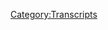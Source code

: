 {{DEFAULTSORT:
    #_TRANSCRIPT_0428:May 1, 2020
}}{{Transcript
    | title         = [[428: May 1, 2020]]
    | caption       = [https://knowledgefight.libsyn.com/428-may-1-2020 Listen to this episode on Libsyn]
    | episodeNumber = [[428: May 1, 2020|428]]
    | length        = 01:27:15
}}

{{MessageBox
    | header     = Warning: Bot Generated Content
    | text       = This transcript was automatically generated by transcription software and likely contains many mistakes and misattributions. Please check the audio for definitive quotes, attribution, and context.
    | image      = N3yvass4myg91.webp
    | imagewidth = 50px
    | id         = warning
}}

{{TranscriptBlock
    | name      = Unknown Speaker
    | timestamp = 00:00:00.000
    | text      = And I have great respect for knowledge fight, knowledge fight.
}}

{{TranscriptBlock
    | name      = Unknown Speaker
    | timestamp = 00:00:25.120
    | text      = I'm sick of them posing as if they're the good guys saying we are the bad guys.
}}

{{TranscriptBlock
    | name      = Unknown Speaker
    | timestamp = 00:00:30.359
    | text      = Knowledge fight.
}}

{{TranscriptBlock
    | name      = Unknown Speaker
    | timestamp = 00:00:31.359
    | text      = Dan and George.
}}

{{TranscriptBlock
    | name      = Unknown Speaker
    | timestamp = 00:00:32.359
    | text      = Knowledge fight.
}}

{{TranscriptBlock
    | name      = Unknown Speaker
    | timestamp = 00:00:33.359
    | text      = Riddler, Riddler, Riddler.
}}

{{TranscriptBlock
    | name      = Unknown Speaker
    | timestamp = 00:00:34.359
    | text      = Need money.
}}

{{TranscriptBlock
    | name      = Unknown Speaker
    | timestamp = 00:00:35.359
    | text      = Riddler, Riddler, Riddler.
}}

{{TranscriptBlock
    | name      = Unknown Speaker
    | timestamp = 00:00:36.359
    | text      = Andy and Kansas.
}}

{{TranscriptBlock
    | name      = Unknown Speaker
    | timestamp = 00:00:37.359
    | text      = Andy and.
}}

{{TranscriptBlock
    | name      = Unknown Speaker
    | timestamp = 00:00:38.359
    | text      = Andy.
}}

{{TranscriptBlock
    | name      = Unknown Speaker
    | timestamp = 00:00:39.359
    | text      = Stop it.
}}

{{TranscriptBlock
    | name      = Unknown Speaker
    | timestamp = 00:00:40.359
    | text      = Andy and.
}}

{{TranscriptBlock
    | name      = Unknown Speaker
    | timestamp = 00:00:41.359
    | text      = Andy and Kansas.
}}

{{TranscriptBlock
    | name      = Unknown Speaker
    | timestamp = 00:00:42.359
    | text      = Andy and.
}}

{{TranscriptBlock
    | name      = Unknown Speaker
    | timestamp = 00:00:43.359
    | text      = Andy.
}}

{{TranscriptBlock
    | name      = Unknown Speaker
    | timestamp = 00:00:44.359
    | text      = It's time to pray.
}}

{{TranscriptBlock
    | name      = Unknown Speaker
    | timestamp = 00:00:45.359
    | text      = Andy and Kansas, you're on the air.
}}

{{TranscriptBlock
    | name      = Unknown Speaker
    | timestamp = 00:00:46.359
    | text      = Thanks for holding.
}}

{{TranscriptBlock
    | name      = Unknown Speaker
    | timestamp = 00:00:47.359
    | text      = Hello Alex, I'm a big fan of color.
}}

{{TranscriptBlock
    | name      = Unknown Speaker
    | timestamp = 00:00:48.359
    | text      = I'm a huge fan.
}}

{{TranscriptBlock
    | name      = Unknown Speaker
    | timestamp = 00:00:49.359
    | text      = I love your room.
}}

{{TranscriptBlock
    | name      = Unknown Speaker
    | timestamp = 00:00:50.359
    | text      = Knowledge fight.
}}

{{TranscriptBlock
    | name      = Unknown Speaker
    | timestamp = 00:00:51.359
    | text      = Knowledge fight dot com.
}}

{{TranscriptBlock
    | name      = Unknown Speaker
    | timestamp = 00:00:55.640
    | text      = I love you.
}}

{{TranscriptBlock
    | name      = Unknown Speaker
    | timestamp = 00:00:57.640
    | text      = Hey everybody, welcome back to knowledge fight.
}}

{{TranscriptBlock
    | name      = Unknown Speaker
    | timestamp = 00:01:00.880
    | text      = I'm Dan.
}}

{{TranscriptBlock
    | name      = Unknown Speaker
    | timestamp = 00:01:01.880
    | text      = I'm Jordan.
}}

{{TranscriptBlock
    | name      = Unknown Speaker
    | timestamp = 00:01:02.880
    | text      = We're a couple dudes.
}}

{{TranscriptBlock
    | name      = Unknown Speaker
    | timestamp = 00:01:03.880
    | text      = I like to sit around, drink novelty beverages and talk a little bit about Alex Jones.
}}

{{TranscriptBlock
    | name      = Unknown Speaker
    | timestamp = 00:01:05.719
    | text      = Indeed we are Dan.
}}

{{TranscriptBlock
    | name      = Unknown Speaker
    | timestamp = 00:01:06.719
    | text      = Jordan.
}}

{{TranscriptBlock
    | name      = Unknown Speaker
    | timestamp = 00:01:07.719
    | text      = Dan.
}}

{{TranscriptBlock
    | name      = Unknown Speaker
    | timestamp = 00:01:08.719
    | text      = Yeah.
}}

{{TranscriptBlock
    | name      = Unknown Speaker
    | timestamp = 00:01:09.719
    | text      = Quick question.
}}

{{TranscriptBlock
    | name      = Unknown Speaker
    | timestamp = 00:01:10.719
    | text      = Uh huh.
}}

{{TranscriptBlock
    | name      = Unknown Speaker
    | timestamp = 00:01:11.719
    | text      = What's your bright spot this, this day?
}}

{{TranscriptBlock
    | name      = Unknown Speaker
    | timestamp = 00:01:12.719
    | text      = I don't like that a lot of these bright spots end up being food related.
}}

{{TranscriptBlock
    | name      = Unknown Speaker
    | timestamp = 00:01:15.079
    | text      = Yeah.
}}

{{TranscriptBlock
    | name      = Unknown Speaker
    | timestamp = 00:01:16.079
    | text      = But.
}}

{{TranscriptBlock
    | name      = Unknown Speaker
    | timestamp = 00:01:17.079
    | text      = We, what do you, what else do we have to cling to these days?
}}

{{TranscriptBlock
    | name      = Unknown Speaker
    | timestamp = 00:01:19.599
    | text      = Here's how bad I am at cooking.
}}

{{TranscriptBlock
    | name      = Unknown Speaker
    | timestamp = 00:01:21.280
    | text      = Okay.
}}

{{TranscriptBlock
    | name      = Unknown Speaker
    | timestamp = 00:01:22.280
    | text      = And various assorted.
}}

{{TranscriptBlock
    | name      = Unknown Speaker
    | timestamp = 00:01:23.280
    | text      = Did you make that lasagna?
}}

{{TranscriptBlock
    | name      = Unknown Speaker
    | timestamp = 00:01:24.280
    | text      = I didn't yet, but I do have the ingredients.
}}

{{TranscriptBlock
    | name      = Unknown Speaker
    | timestamp = 00:01:25.280
    | text      = Okay.
}}

{{TranscriptBlock
    | name      = Unknown Speaker
    | timestamp = 00:01:26.280
    | text      = I did get them.
}}

{{TranscriptBlock
    | name      = Unknown Speaker
    | timestamp = 00:01:27.280
    | text      = I've just been meaning to do that, but I realized something else that I can cook.
}}

{{TranscriptBlock
    | name      = Unknown Speaker
    | timestamp = 00:01:30.799
    | text      = And this is, this is very sad.
}}

{{TranscriptBlock
    | name      = Unknown Speaker
    | timestamp = 00:01:32.719
    | text      = I just realized that you can cook chicken in the oven.
}}

{{TranscriptBlock
    | name      = Unknown Speaker
    | timestamp = 00:01:36.400
    | text      = Oh yeah, totally.
}}

{{TranscriptBlock
    | name      = Unknown Speaker
    | timestamp = 00:01:37.400
    | text      = You can bake it all the time.
}}

{{TranscriptBlock
    | name      = Unknown Speaker
    | timestamp = 00:01:38.400
    | text      = I did not know that.
}}

{{TranscriptBlock
    | name      = Unknown Speaker
    | timestamp = 00:01:39.400
    | text      = Oh yeah.
}}

{{TranscriptBlock
    | name      = Unknown Speaker
    | timestamp = 00:01:40.400
    | text      = You can bake it.
}}

{{TranscriptBlock
    | name      = Unknown Speaker
    | timestamp = 00:01:41.400
    | text      = I think.
}}

{{TranscriptBlock
    | name      = Unknown Speaker
    | timestamp = 00:01:42.400
    | text      = Have you considered broasting it?
}}

{{TranscriptBlock
    | name      = Unknown Speaker
    | timestamp = 00:01:43.400
    | text      = My friend, you can do it all.
}}

{{TranscriptBlock
    | name      = Unknown Speaker
    | timestamp = 00:01:44.400
    | text      = Yeah.
}}

{{TranscriptBlock
    | name      = Unknown Speaker
    | timestamp = 00:01:45.400
    | text      = There's a lot of options.
}}

{{TranscriptBlock
    | name      = Unknown Speaker
    | timestamp = 00:01:46.400
    | text      = I for the longest time have thought like, well, if you're going to cook chicken, you
}}

{{TranscriptBlock
    | name      = Unknown Speaker
    | timestamp = 00:01:47.799
    | text      = got to cook it in a pan.
}}

{{TranscriptBlock
    | name      = Unknown Speaker
    | timestamp = 00:01:50.239
    | text      = And I'm not good at that.
}}

{{TranscriptBlock
    | name      = Unknown Speaker
    | timestamp = 00:01:51.319
    | text      = I fuck it up every time.
}}

{{TranscriptBlock
    | name      = Unknown Speaker
    | timestamp = 00:01:52.680
    | text      = And so I'm very resistant to cooking chicken breasts, which, but I like them.
}}

{{TranscriptBlock
    | name      = Unknown Speaker
    | timestamp = 00:01:57.200
    | text      = I like chicken quite a bit.
}}

{{TranscriptBlock
    | name      = Unknown Speaker
    | timestamp = 00:01:58.920
    | text      = Everybody loves it.
}}

{{TranscriptBlock
    | name      = Unknown Speaker
    | timestamp = 00:01:59.920
    | text      = Sure.
}}

{{TranscriptBlock
    | name      = Unknown Speaker
    | timestamp = 00:02:00.920
    | text      = Yeah.
}}

{{TranscriptBlock
    | name      = Unknown Speaker
    | timestamp = 00:02:01.920
    | text      = I just realized the other day that I could take a chicken breast, you know, marinate
}}

{{TranscriptBlock
    | name      = Unknown Speaker
    | timestamp = 00:02:05.340
    | text      = it up, toss it in the oven, come out to the point where last night I was having trouble
}}

{{TranscriptBlock
    | name      = Unknown Speaker
    | timestamp = 00:02:12.759
    | text      = sleeping because I was planning to go get it out of that chicken breast.
}}

{{TranscriptBlock
    | name      = Unknown Speaker
    | timestamp = 00:02:20.759
    | text      = I am 36 years old.
}}

{{TranscriptBlock
    | name      = Unknown Speaker
    | timestamp = 00:02:23.159
    | text      = I don't know how to live, but that's a bright spot because you realize that there are these
}}

{{TranscriptBlock
    | name      = Unknown Speaker
    | timestamp = 00:02:27.439
    | text      = things.
}}

{{TranscriptBlock
    | name      = Unknown Speaker
    | timestamp = 00:02:28.439
    | text      = And you know what?
}}

{{TranscriptBlock
    | name      = Unknown Speaker
    | timestamp = 00:02:29.439
    | text      = It's also a realization that there's so much more that I probably feel is outside of my
}}

{{TranscriptBlock
    | name      = Unknown Speaker
    | timestamp = 00:02:33.479
    | text      = abilities that isn't.
}}

{{TranscriptBlock
    | name      = Unknown Speaker
    | timestamp = 00:02:34.879
    | text      = Yeah, no, it feels like that's about food, but that's not about food, Dan.
}}

{{TranscriptBlock
    | name      = Unknown Speaker
    | timestamp = 00:02:39.520
    | text      = Anybody can eat a chicken.
}}

{{TranscriptBlock
    | name      = Unknown Speaker
    | timestamp = 00:02:40.520
    | text      = You could just go get a chicken.
}}

{{TranscriptBlock
    | name      = Unknown Speaker
    | timestamp = 00:02:41.680
    | text      = That is about discovery.
}}

{{TranscriptBlock
    | name      = Unknown Speaker
    | timestamp = 00:02:43.080
    | text      = Sure.
}}

{{TranscriptBlock
    | name      = Unknown Speaker
    | timestamp = 00:02:44.080
    | text      = That is about finding out a new facet of your life.
}}

{{TranscriptBlock
    | name      = Unknown Speaker
    | timestamp = 00:02:46.840
    | text      = So after this episode, I am going to go to the Jewel Osco and get a chicken breast and
}}

{{TranscriptBlock
    | name      = Unknown Speaker
    | timestamp = 00:02:53.039
    | text      = live my dreams.
}}

{{TranscriptBlock
    | name      = Unknown Speaker
    | timestamp = 00:02:54.039
    | text      = Get a whole chicken.
}}

{{TranscriptBlock
    | name      = Unknown Speaker
    | timestamp = 00:02:55.039
    | text      = Let's see what happens.
}}

{{TranscriptBlock
    | name      = Unknown Speaker
    | timestamp = 00:02:56.039
    | text      = Get a pea hen.
}}

{{TranscriptBlock
    | name      = Unknown Speaker
    | timestamp = 00:02:57.039
    | text      = I can't do that.
}}

{{TranscriptBlock
    | name      = Unknown Speaker
    | timestamp = 00:02:58.039
    | text      = All right.
}}

{{TranscriptBlock
    | name      = Unknown Speaker
    | timestamp = 00:02:59.039
    | text      = That's beyond my abilities.
}}

{{TranscriptBlock
    | name      = Unknown Speaker
    | timestamp = 00:03:00.039
    | text      = Okay, fine.
}}

{{TranscriptBlock
    | name      = Unknown Speaker
    | timestamp = 00:03:01.039
    | text      = What about you?
}}

{{TranscriptBlock
    | name      = Unknown Speaker
    | timestamp = 00:03:02.039
    | text      = I rediscovered the red mask rendition of Dave Attell's Skanks for the Memories, which I
}}

{{TranscriptBlock
    | name      = Unknown Speaker
    | timestamp = 00:03:11.120
    | text      = have told people about for a long time.
}}

{{TranscriptBlock
    | name      = Unknown Speaker
    | timestamp = 00:03:14.240
    | text      = It's Skanks for the Memories, Dave Attell's classic comedy album, classic album.
}}

{{TranscriptBlock
    | name      = Unknown Speaker
    | timestamp = 00:03:19.280
    | text      = And some DJ, 15, 20 years ago, underlaid all these tracks to it.
}}

{{TranscriptBlock
    | name      = Unknown Speaker
    | timestamp = 00:03:25.719
    | text      = So there's just a bunch of funk tracks underneath Dave Attell's jokes, like there's Erykah Badu
}}

{{TranscriptBlock
    | name      = Unknown Speaker
    | timestamp = 00:03:31.919
    | text      = songs.
}}

{{TranscriptBlock
    | name      = Unknown Speaker
    | timestamp = 00:03:32.919
    | text      = It's a copyright mess.
}}

{{TranscriptBlock
    | name      = Unknown Speaker
    | timestamp = 00:03:33.919
    | text      = I've never heard of or heard this thing.
}}

{{TranscriptBlock
    | name      = Unknown Speaker
    | timestamp = 00:03:36.919
    | text      = No one has, but I rediscovered it.
}}

{{TranscriptBlock
    | name      = Unknown Speaker
    | timestamp = 00:03:39.360
    | text      = I remember getting it because it was back in the Napster days, whenever you would find
}}

{{TranscriptBlock
    | name      = Unknown Speaker
    | timestamp = 00:03:42.800
    | text      = a torrent randomly and be like, yeah, I'll fucking steal this shit.
}}

{{TranscriptBlock
    | name      = Unknown Speaker
    | timestamp = 00:03:45.719
    | text      = I don't know.
}}

{{TranscriptBlock
    | name      = Unknown Speaker
    | timestamp = 00:03:46.719
    | text      = Yeah.
}}

{{TranscriptBlock
    | name      = Unknown Speaker
    | timestamp = 00:03:47.719
    | text      = And a lot of times things were mislabeled.
}}

{{TranscriptBlock
    | name      = Unknown Speaker
    | timestamp = 00:03:48.719
    | text      = Do you think some song by a band is by another band?
}}

{{TranscriptBlock
    | name      = Unknown Speaker
    | timestamp = 00:03:51.360
    | text      = Yeah, totally.
}}

{{TranscriptBlock
    | name      = Unknown Speaker
    | timestamp = 00:03:52.360
    | text      = Yeah.
}}

{{TranscriptBlock
    | name      = Unknown Speaker
    | timestamp = 00:03:53.360
    | text      = And yeah, I'm glad to report that it is real.
}}

{{TranscriptBlock
    | name      = Unknown Speaker
    | timestamp = 00:03:56.439
    | text      = I Googled it for a long time.
}}

{{TranscriptBlock
    | name      = Unknown Speaker
    | timestamp = 00:03:57.879
    | text      = I can only find references to it on a Last.fm page written in different languages.
}}

{{TranscriptBlock
    | name      = Unknown Speaker
    | timestamp = 00:04:03.280
    | text      = That's the only place I could find it.
}}

{{TranscriptBlock
    | name      = Unknown Speaker
    | timestamp = 00:04:05.680
    | text      = Well, that's proof that it's real.
}}

{{TranscriptBlock
    | name      = Unknown Speaker
    | timestamp = 00:04:07.000
    | text      = It is real.
}}

{{TranscriptBlock
    | name      = Unknown Speaker
    | timestamp = 00:04:08.000
    | text      = But you didn't find it again?
}}

{{TranscriptBlock
    | name      = Unknown Speaker
    | timestamp = 00:04:09.000
    | text      = No.
}}

{{TranscriptBlock
    | name      = Unknown Speaker
    | timestamp = 00:04:10.000
    | text      = I have it.
}}

{{TranscriptBlock
    | name      = Unknown Speaker
    | timestamp = 00:04:11.000
    | text      = Oh, okay.
}}

{{TranscriptBlock
    | name      = Unknown Speaker
    | timestamp = 00:04:12.000
    | text      = Yeah, yeah, yeah.
}}

{{TranscriptBlock
    | name      = Unknown Speaker
    | timestamp = 00:04:13.000
    | text      = Awesome.
}}

{{TranscriptBlock
    | name      = Unknown Speaker
    | timestamp = 00:04:14.000
    | text      = I listened to it.
}}

{{TranscriptBlock
    | name      = Unknown Speaker
    | timestamp = 00:04:15.000
    | text      = It's fantastic.
}}

{{TranscriptBlock
    | name      = Unknown Speaker
    | timestamp = 00:04:16.000
    | text      = I don't need to hear it.
}}

{{TranscriptBlock
    | name      = Unknown Speaker
    | timestamp = 00:04:17.000
    | text      = I kind of thought it was in a dream.
}}

{{TranscriptBlock
    | name      = Unknown Speaker
    | timestamp = 00:04:18.000
    | text      = Well, I'm glad that you weren't making that up this whole time.
}}

{{TranscriptBlock
    | name      = Unknown Speaker
    | timestamp = 00:04:19.000
    | text      = I know, right?
}}

{{TranscriptBlock
    | name      = Unknown Speaker
    | timestamp = 00:04:20.000
    | text      = But I'll be honest.
}}

{{TranscriptBlock
    | name      = Unknown Speaker
    | timestamp = 00:04:21.000
    | text      = I don't want to listen to it.
}}

{{TranscriptBlock
    | name      = Unknown Speaker
    | timestamp = 00:04:22.000
    | text      = It's not.
}}

{{TranscriptBlock
    | name      = Unknown Speaker
    | timestamp = 00:04:23.000
    | text      = No offense.
}}

{{TranscriptBlock
    | name      = Unknown Speaker
    | timestamp = 00:04:24.000
    | text      = Well, one, the album, a lot of it does not age well.
}}

{{TranscriptBlock
    | name      = Unknown Speaker
    | timestamp = 00:04:26.240
    | text      = Oh, I'm positive of that.
}}

{{TranscriptBlock
    | name      = Unknown Speaker
    | timestamp = 00:04:28.120
    | text      = That's another reason I don't want to listen to it.
}}

{{TranscriptBlock
    | name      = Unknown Speaker
    | timestamp = 00:04:29.720
    | text      = Yeah, yeah, yeah.
}}

{{TranscriptBlock
    | name      = Unknown Speaker
    | timestamp = 00:04:30.720
    | text      = It does not age well.
}}

{{TranscriptBlock
    | name      = Unknown Speaker
    | timestamp = 00:04:31.720
    | text      = It's like something that I thought was so perfectly funny when I was 12.
}}

{{TranscriptBlock
    | name      = Unknown Speaker
    | timestamp = 00:04:35.360
    | text      = Yeah.
}}

{{TranscriptBlock
    | name      = Unknown Speaker
    | timestamp = 00:04:36.360
    | text      = Probably now looking back, you'd be like, oh, Jesus.
}}

{{TranscriptBlock
    | name      = Unknown Speaker
    | timestamp = 00:04:39.120
    | text      = Oh, no, totally.
}}

{{TranscriptBlock
    | name      = Unknown Speaker
    | timestamp = 00:04:40.600
    | text      = Horrifyingly offensive things.
}}

{{TranscriptBlock
    | name      = Unknown Speaker
    | timestamp = 00:04:42.000
    | text      = At the same time, there's just some timing things that you, the way he just says, now
}}

{{TranscriptBlock
    | name      = Unknown Speaker
    | timestamp = 00:04:48.600
    | text      = point me, East, is such a fun delivery.
}}

{{TranscriptBlock
    | name      = Unknown Speaker
    | timestamp = 00:04:51.920
    | text      = It's like, you're a genius.
}}

{{TranscriptBlock
    | name      = Unknown Speaker
    | timestamp = 00:04:53.720
    | text      = Very sharp joke teller.
}}

{{TranscriptBlock
    | name      = Unknown Speaker
    | timestamp = 00:04:55.279
    | text      = Brilliant.
}}

{{TranscriptBlock
    | name      = Unknown Speaker
    | timestamp = 00:04:56.279
    | text      = Even if some of the material is pretty problematic.
}}

{{TranscriptBlock
    | name      = Unknown Speaker
    | timestamp = 00:04:58.680
    | text      = He's better now.
}}

{{TranscriptBlock
    | name      = Unknown Speaker
    | timestamp = 00:04:59.680
    | text      = So, Jordan, today we're going to be going over May 1st, 2020.
}}

{{TranscriptBlock
    | name      = Unknown Speaker
    | timestamp = 00:05:03.600
    | text      = Love it.
}}

{{TranscriptBlock
    | name      = Unknown Speaker
    | timestamp = 00:05:04.600
    | text      = I believe it's 2020.
}}

{{TranscriptBlock
    | name      = Unknown Speaker
    | timestamp = 00:05:05.600
    | text      = It is a Friday of last week and there's a lot of sundry issues to go over on this episode.
}}

{{TranscriptBlock
    | name      = Unknown Speaker
    | timestamp = 00:05:14.040
    | text      = Certainly, I look like a fucking idiot because on Friday's episode of our show, I brought
}}

{{TranscriptBlock
    | name      = Unknown Speaker
    | timestamp = 00:05:18.839
    | text      = up how thrilled I was that no one was covering Alex's rant about eating his neighbors.
}}

{{TranscriptBlock
    | name      = Unknown Speaker
    | timestamp = 00:05:23.300
    | text      = We were doing great.
}}

{{TranscriptBlock
    | name      = Unknown Speaker
    | timestamp = 00:05:24.300
    | text      = It felt so good.
}}

{{TranscriptBlock
    | name      = Unknown Speaker
    | timestamp = 00:05:25.300
    | text      = We were doing so good.
}}

{{TranscriptBlock
    | name      = Unknown Speaker
    | timestamp = 00:05:26.300
    | text      = Like Icarus, I flew too close to the sun and-
}}

{{TranscriptBlock
    | name      = Unknown Speaker
    | timestamp = 00:05:28.759
    | text      = It was because you said that that it happened.
}}

{{TranscriptBlock
    | name      = Unknown Speaker
    | timestamp = 00:05:31.060
    | text      = It might've been.
}}

{{TranscriptBlock
    | name      = Unknown Speaker
    | timestamp = 00:05:32.060
    | text      = It is your fault entirely.
}}

{{TranscriptBlock
    | name      = Unknown Speaker
    | timestamp = 00:05:33.060
    | text      = Spiritually, on some level, I'm to blame for this.
}}

{{TranscriptBlock
    | name      = Unknown Speaker
    | timestamp = 00:05:37.279
    | text      = I have egg on my face because by the time that episode got released, everyone had heard
}}

{{TranscriptBlock
    | name      = Unknown Speaker
    | timestamp = 00:05:43.360
    | text      = of Alex's outburst and we're giving him all the publicity that he wanted.
}}

{{TranscriptBlock
    | name      = Unknown Speaker
    | timestamp = 00:05:48.399
    | text      = Yeah.
}}

{{TranscriptBlock
    | name      = Unknown Speaker
    | timestamp = 00:05:49.399
    | text      = Luckily, nobody mentioned us in the whole night.
}}

{{TranscriptBlock
    | name      = Unknown Speaker
    | timestamp = 00:05:51.680
    | text      = I'm not frustrated about that at all.
}}

{{TranscriptBlock
    | name      = Unknown Speaker
    | timestamp = 00:05:53.680
    | text      = Oh, no.
}}

{{TranscriptBlock
    | name      = Unknown Speaker
    | timestamp = 00:05:54.680
    | text      = I'm not either.
}}

{{TranscriptBlock
    | name      = Unknown Speaker
    | timestamp = 00:05:55.680
    | text      = Yes, you are.
}}

{{TranscriptBlock
    | name      = Unknown Speaker
    | timestamp = 00:05:56.680
    | text      = Yes, you are.
}}

{{TranscriptBlock
    | name      = Unknown Speaker
    | timestamp = 00:05:57.680
    | text      = No, no.
}}

{{TranscriptBlock
    | name      = Unknown Speaker
    | timestamp = 00:05:58.680
    | text      = I mean in a sense of like, I'm glad I don't have to deal with all of that shit.
}}

{{TranscriptBlock
    | name      = Unknown Speaker
    | timestamp = 00:06:01.240
    | text      = Well, look-
}}

{{TranscriptBlock
    | name      = Unknown Speaker
    | timestamp = 00:06:02.240
    | text      = I don't think that we broke the story or anything like that.
}}

{{TranscriptBlock
    | name      = Unknown Speaker
    | timestamp = 00:06:06.759
    | text      = I know that I got some tweets from people who were like, you guys need to credit Knowledge
}}

{{TranscriptBlock
    | name      = Unknown Speaker
    | timestamp = 00:06:11.759
    | text      = Fight for breaking the story.
}}

{{TranscriptBlock
    | name      = Unknown Speaker
    | timestamp = 00:06:13.680
    | text      = I don't believe that we deserve any kind of particular credit for like, Alex said this
}}

{{TranscriptBlock
    | name      = Unknown Speaker
    | timestamp = 00:06:19.800
    | text      = shit and we talked about it.
}}

{{TranscriptBlock
    | name      = Unknown Speaker
    | timestamp = 00:06:21.360
    | text      = It could have been anybody.
}}

{{TranscriptBlock
    | name      = Unknown Speaker
    | timestamp = 00:06:22.879
    | text      = It's not like, I don't feel any kind of territorialness to the story or anything, but I do feel like
}}

{{TranscriptBlock
    | name      = Unknown Speaker
    | timestamp = 00:06:29.319
    | text      = there's a lot of problems with the way people are engaging with it and we'll get to that
}}

{{TranscriptBlock
    | name      = Unknown Speaker
    | timestamp = 00:06:34.160
    | text      = over the course of this episode because it does sort of come up.
}}

{{TranscriptBlock
    | name      = Unknown Speaker
    | timestamp = 00:06:37.040
    | text      = Yeah, of course it does.
}}

{{TranscriptBlock
    | name      = Unknown Speaker
    | timestamp = 00:06:38.579
    | text      = But before we embark on this here May 1st adventure, I should take a little moment to
}}

{{TranscriptBlock
    | name      = Unknown Speaker
    | timestamp = 00:06:43.920
    | text      = say thank you to some folks who have signed up and are supporting the show.
}}

{{TranscriptBlock
    | name      = Unknown Speaker
    | timestamp = 00:06:46.439
    | text      = So first, John H.W.
}}

{{TranscriptBlock
    | name      = Unknown Speaker
    | timestamp = 00:06:48.399
    | text      = Thank you so much.
}}

{{TranscriptBlock
    | name      = Unknown Speaker
    | timestamp = 00:06:49.399
    | text      = You are now a policy wonk.
}}

{{TranscriptBlock
    | name      = Unknown Speaker
    | timestamp = 00:06:50.399
    | text      = I'm a policy wonk.
}}

{{TranscriptBlock
    | name      = Unknown Speaker
    | timestamp = 00:06:51.399
    | text      = Thank you, John H.W.
}}

{{TranscriptBlock
    | name      = Unknown Speaker
    | timestamp = 00:06:52.399
    | text      = Next, Christine.
}}

{{TranscriptBlock
    | name      = Unknown Speaker
    | timestamp = 00:06:53.399
    | text      = Thank you so much.
}}

{{TranscriptBlock
    | name      = Unknown Speaker
    | timestamp = 00:06:54.399
    | text      = You are now a policy wonk.
}}

{{TranscriptBlock
    | name      = Unknown Speaker
    | timestamp = 00:06:55.399
    | text      = I'm a policy wonk.
}}

{{TranscriptBlock
    | name      = Unknown Speaker
    | timestamp = 00:06:56.399
    | text      = Thanks, Christine.
}}

{{TranscriptBlock
    | name      = Unknown Speaker
    | timestamp = 00:06:57.399
    | text      = Thanks, Christine.
}}

{{TranscriptBlock
    | name      = Unknown Speaker
    | timestamp = 00:06:58.399
    | text      = Thank you so much.
}}

{{TranscriptBlock
    | name      = Unknown Speaker
    | timestamp = 00:06:59.399
    | text      = You are now policy wonk.
}}

{{TranscriptBlock
    | name      = Unknown Speaker
    | timestamp = 00:07:00.399
    | text      = I'm a policy wonk.
}}

{{TranscriptBlock
    | name      = Unknown Speaker
    | timestamp = 00:07:01.399
    | text      = Thank you, Adam.
}}

{{TranscriptBlock
    | name      = Unknown Speaker
    | timestamp = 00:07:02.399
    | text      = Thank you.
}}

{{TranscriptBlock
    | name      = Unknown Speaker
    | timestamp = 00:07:03.399
    | text      = Next, Gabriel.
}}

{{TranscriptBlock
    | name      = Unknown Speaker
    | timestamp = 00:07:04.399
    | text      = Thank you so much.
}}

{{TranscriptBlock
    | name      = Unknown Speaker
    | timestamp = 00:07:05.399
    | text      = You are now a policy wonk.
}}

{{TranscriptBlock
    | name      = Unknown Speaker
    | timestamp = 00:07:06.399
    | text      = I'm a policy wonk.
}}

{{TranscriptBlock
    | name      = Unknown Speaker
    | timestamp = 00:07:07.399
    | text      = Thanks, Gabriel.
}}

{{TranscriptBlock
    | name      = Unknown Speaker
    | timestamp = 00:07:08.399
    | text      = Thank you, Gabriel.
}}

{{TranscriptBlock
    | name      = Unknown Speaker
    | timestamp = 00:07:09.399
    | text      = Next, Bonnie.
}}

{{TranscriptBlock
    | name      = Unknown Speaker
    | timestamp = 00:07:10.399
    | text      = Thank you so much.
}}

{{TranscriptBlock
    | name      = Unknown Speaker
    | timestamp = 00:07:11.399
    | text      = You are now a policy wonk.
}}

{{TranscriptBlock
    | name      = Unknown Speaker
    | timestamp = 00:07:12.399
    | text      = I'm a policy wonk.
}}

{{TranscriptBlock
    | name      = Unknown Speaker
    | timestamp = 00:07:13.399
    | text      = Thank you, Bonnie.
}}

{{TranscriptBlock
    | name      = Unknown Speaker
    | timestamp = 00:07:14.399
    | text      = Thank you, Bonnie.
}}

{{TranscriptBlock
    | name      = Unknown Speaker
    | timestamp = 00:07:15.399
    | text      = Next, Michael.
}}

{{TranscriptBlock
    | name      = Unknown Speaker
    | timestamp = 00:07:16.399
    | text      = Thank you so much.
}}

{{TranscriptBlock
    | name      = Unknown Speaker
    | timestamp = 00:07:17.399
    | text      = You are now a policy wonk.
}}

{{TranscriptBlock
    | name      = Unknown Speaker
    | timestamp = 00:07:18.399
    | text      = I'm a policy wonk.
}}

{{TranscriptBlock
    | name      = Unknown Speaker
    | timestamp = 00:07:19.399
    | text      = Thanks, Michael.
}}

{{TranscriptBlock
    | name      = Unknown Speaker
    | timestamp = 00:07:20.399
    | text      = Thanks, Michael.
}}

{{TranscriptBlock
    | name      = Unknown Speaker
    | timestamp = 00:07:21.399
    | text      = And then finally, I'd like to say thank you to a couple of people donated on an elevated
}}

{{TranscriptBlock
    | name      = Unknown Speaker
    | timestamp = 00:07:22.399
    | text      = level and we appreciate it very much.
}}

{{TranscriptBlock
    | name      = Unknown Speaker
    | timestamp = 00:07:23.399
    | text      = So first of all, Justin thank you so much.
}}

{{TranscriptBlock
    | name      = Unknown Speaker
    | timestamp = 00:07:24.399
    | text      = Thank you so much. You are now a technocrat.
}}

{{TranscriptBlock
    | name      = Unknown Speaker
    | timestamp = 00:07:27.399
    | text      = I'm a policy wonk.
}}

{{TranscriptBlock
    | name      = Unknown Speaker
    | timestamp = 00:07:28.399
    | text      = Crikey, mate. That's fantastic. Have yourself a brew.
}}

{{TranscriptBlock
    | name      = Unknown Speaker
    | timestamp = 00:07:31.399
    | text      = How's your 401k doing, bro?
}}

{{TranscriptBlock
    | name      = Unknown Speaker
    | timestamp = 00:07:32.399
    | text      = All right, we gotta go full tilt boogie on this, Watson, all right?
}}

{{TranscriptBlock
    | name      = Unknown Speaker
    | timestamp = 00:07:35.399
    | text      = Let's just get down to business. We ain't making that money off that heroin.
}}

{{TranscriptBlock
    | name      = Unknown Speaker
    | timestamp = 00:07:38.399
    | text      = Why are you pimps so good?
}}

{{TranscriptBlock
    | name      = Unknown Speaker
    | timestamp = 00:07:40.399
    | text      = My neck is freakishly large. I declare info war on you.
}}

{{TranscriptBlock
    | name      = Unknown Speaker
    | timestamp = 00:07:45.399
    | text      = Thank you so much, Justin, and thank you so much, Drew.
}}

{{TranscriptBlock
    | name      = Unknown Speaker
    | timestamp = 00:07:47.399
    | text      = Yes, thank you very much for the boogie.
}}

{{TranscriptBlock
    | name      = Unknown Speaker
    | timestamp = 00:07:49.399
    | text      = And it's not Drew Hill.
}}

{{TranscriptBlock
    | name      = Unknown Speaker
    | timestamp = 00:07:50.399
    | text      = It's not Drew Hill.
}}

{{TranscriptBlock
    | name      = Unknown Speaker
    | timestamp = 00:07:51.399
    | text      = Not the group Drew Hill, which brought us Cisco.
}}

{{TranscriptBlock
    | name      = Unknown Speaker
    | timestamp = 00:07:53.399
    | text      = Yes.
}}

{{TranscriptBlock
    | name      = Unknown Speaker
    | timestamp = 00:07:54.399
    | text      = Who then brought us the Thong Song.
}}

{{TranscriptBlock
    | name      = Unknown Speaker
    | timestamp = 00:07:56.399
    | text      = And their legacy was complete.
}}

{{TranscriptBlock
    | name      = Unknown Speaker
    | timestamp = 00:07:58.399
    | text      = I believe that's how I want to go out.
}}

{{TranscriptBlock
    | name      = Unknown Speaker
    | timestamp = 00:08:00.399
    | text      = Sure. Cisco. So much promise.
}}

{{TranscriptBlock
    | name      = Unknown Speaker
    | timestamp = 00:08:03.399
    | text      = Yes.
}}

{{TranscriptBlock
    | name      = Unknown Speaker
    | timestamp = 00:08:04.399
    | text      = So if you like the show and you enjoy what we do, you can do that.
}}

{{TranscriptBlock
    | name      = Unknown Speaker
    | timestamp = 00:08:07.399
    | text      = You can support it by going to our website, knowledgefight.com, clicking the button.
}}

{{TranscriptBlock
    | name      = Unknown Speaker
    | timestamp = 00:08:11.399
    | text      = Support the show. We'd appreciate that.
}}

{{TranscriptBlock
    | name      = Unknown Speaker
    | timestamp = 00:08:12.399
    | text      = Or if you feel so inclined, take that charitable spirit and find a local charity in your area that helps people who are in need.
}}

{{TranscriptBlock
    | name      = Unknown Speaker
    | timestamp = 00:08:19.399
    | text      = We would appreciate that as well.
}}

{{TranscriptBlock
    | name      = Unknown Speaker
    | timestamp = 00:08:21.399
    | text      = Yes, we would appreciate either very much.
}}

{{TranscriptBlock
    | name      = Unknown Speaker
    | timestamp = 00:08:23.399
    | text      = So, Jordan, like I said today, May 1st, Friday.
}}

{{TranscriptBlock
    | name      = Unknown Speaker
    | timestamp = 00:08:26.399
    | text      = May Day.
}}

{{TranscriptBlock
    | name      = Unknown Speaker
    | timestamp = 00:08:27.399
    | text      = May Day.
}}

{{TranscriptBlock
    | name      = Unknown Speaker
    | timestamp = 00:08:28.399
    | text      = A lot of labor protests that were absolutely covered all the time.
}}

{{TranscriptBlock
    | name      = Unknown Speaker
    | timestamp = 00:08:33.399
    | text      = Yeah, there was so much coverage of the protests.
}}

{{TranscriptBlock
    | name      = Unknown Speaker
    | timestamp = 00:08:36.399
    | text      = Alex is in a particular sort of mood, which I find boring in many ways, but he does say some really stupid shit.
}}

{{TranscriptBlock
    | name      = Unknown Speaker
    | timestamp = 00:08:43.399
    | text      = And here's another context drop from today's show.
}}

{{TranscriptBlock
    | name      = Unknown Speaker
    | timestamp = 00:08:45.399
    | text      = Because I ran this as a cultist, but that was when I was younger. I never really joined it.
}}

{{TranscriptBlock
    | name      = Unknown Speaker
    | timestamp = 00:08:48.399
    | text      = I was just around some of it because they were trying to recruit me for the sex.
}}

{{TranscriptBlock
    | name      = Unknown Speaker
    | timestamp = 00:08:53.399
    | text      = So apparently Alex was recruited into Satanism for the sex.
}}

{{TranscriptBlock
    | name      = Unknown Speaker
    | timestamp = 00:08:57.399
    | text      = Of course! Yeah, why not?
}}

{{TranscriptBlock
    | name      = Unknown Speaker
    | timestamp = 00:08:59.399
    | text      = He's told a couple of those, I went to Satanist parties twice, I believe. He's gone twice.
}}

{{TranscriptBlock
    | name      = Unknown Speaker
    | timestamp = 00:09:05.399
    | text      = Yes. Fooled me twice.
}}

{{TranscriptBlock
    | name      = Unknown Speaker
    | timestamp = 00:09:06.399
    | text      = Yeah, exactly.
}}

{{TranscriptBlock
    | name      = Unknown Speaker
    | timestamp = 00:09:07.399
    | text      = I like the idea that the way Alex is presenting it is like they recruited me for sex, which is to say they wanted me.
}}

{{TranscriptBlock
    | name      = Unknown Speaker
    | timestamp = 00:09:13.399
    | text      = Yeah, of course.
}}

{{TranscriptBlock
    | name      = Unknown Speaker
    | timestamp = 00:09:14.399
    | text      = What they wanted from me is my good fucking.
}}

{{TranscriptBlock
    | name      = Unknown Speaker
    | timestamp = 00:09:17.399
    | text      = Of course! Satanists roving around just being like, oh, I bet that guy fucks good.
}}

{{TranscriptBlock
    | name      = Unknown Speaker
    | timestamp = 00:09:21.399
    | text      = Right.
}}

{{TranscriptBlock
    | name      = Unknown Speaker
    | timestamp = 00:09:22.399
    | text      = Let's pick him up in our van.
}}

{{TranscriptBlock
    | name      = Unknown Speaker
    | timestamp = 00:09:23.399
    | text      = I feel like they have a lot of options.
}}

{{TranscriptBlock
    | name      = Unknown Speaker
    | timestamp = 00:09:25.399
    | text      = Nah.
}}

{{TranscriptBlock
    | name      = Unknown Speaker
    | timestamp = 00:09:26.399
    | text      = Satanists who throw massive orgies. They don't need Alex.
}}

{{TranscriptBlock
    | name      = Unknown Speaker
    | timestamp = 00:09:29.399
    | text      = No, you can't throw an orgy without an Alex. That's a rule.
}}

{{TranscriptBlock
    | name      = Unknown Speaker
    | timestamp = 00:09:32.399
    | text      = Plus, I believe that in the past he said that they were recruiting him because they had, like, psychic powers and knew that he was going to be important later.
}}

{{TranscriptBlock
    | name      = Unknown Speaker
    | timestamp = 00:09:40.399
    | text      = Oh, that's true. There was that one.
}}

{{TranscriptBlock
    | name      = Unknown Speaker
    | timestamp = 00:09:41.399
    | text      = It wasn't for sex.
}}

{{TranscriptBlock
    | name      = Unknown Speaker
    | timestamp = 00:09:42.399
    | text      = There was that one.
}}

{{TranscriptBlock
    | name      = Unknown Speaker
    | timestamp = 00:09:43.399
    | text      = It was because he was crucial to the Earth's future or some shit.
}}

{{TranscriptBlock
    | name      = Unknown Speaker
    | timestamp = 00:09:45.399
    | text      = Yeah. I believe I remember him saying that he thought it was going to be a sex thing and then they sprung on him and it was a Satan thing.
}}

{{TranscriptBlock
    | name      = Unknown Speaker
    | timestamp = 00:09:52.399
    | text      = Yeah.
}}

{{TranscriptBlock
    | name      = Unknown Speaker
    | timestamp = 00:09:53.399
    | text      = Yeah, yeah, yeah.
}}

{{TranscriptBlock
    | name      = Unknown Speaker
    | timestamp = 00:09:54.399
    | text      = Anyway, it's convoluted.
}}

{{TranscriptBlock
    | name      = Unknown Speaker
    | timestamp = 00:09:55.399
    | text      = Yeah.
}}

{{TranscriptBlock
    | name      = Unknown Speaker
    | timestamp = 00:09:56.399
    | text      = So we start here at the beginning of the episode and Alex, he starts off sort of contradicting his mood from a few days prior.
}}

{{TranscriptBlock
    | name      = Unknown Speaker
    | timestamp = 00:10:02.399
    | text      = Sure.
}}

{{TranscriptBlock
    | name      = Unknown Speaker
    | timestamp = 00:10:03.399
    | text      = The globalists encourage people not to have children, not just save the Earth, but because when you have children you tend to get closer to God and you think about your ancestors and the future, it unlocks a lot of things in you.
}}

{{TranscriptBlock
    | name      = Unknown Speaker
    | timestamp = 00:10:13.399
    | text      = And I'm not criticizing those that don't have children, but I'm just simply saying I now look at my children and I feel absolutely crushed with commitment, just absolutely flattened.
}}

{{TranscriptBlock
    | name      = Unknown Speaker
    | timestamp = 00:10:28.399
    | text      = It's not a feeling of depression. It's not a feeling of anger.
}}

{{TranscriptBlock
    | name      = Unknown Speaker
    | timestamp = 00:10:31.399
    | text      = It's not a feeling of even sorrow. It is a feeling of grief that we've let evil get this out of control and that it's absolutely even worse than we thought and that we screwed around.
}}

{{TranscriptBlock
    | name      = Unknown Speaker
    | timestamp = 00:10:47.399
    | text      = But that now we got to roll our sleeves up and just every cell in my body is commanding me, commanding me to get up off my ass and to awaken the people.
}}

{{TranscriptBlock
    | name      = Unknown Speaker
    | timestamp = 00:10:59.399
    | text      = Just a few days ago he was talking about how you can't wake people up. It's fucking over. We're done.
}}

{{TranscriptBlock
    | name      = Unknown Speaker
    | timestamp = 00:11:04.399
    | text      = Yeah. I think he's talking to himself. I don't think he's talking to me.
}}

{{TranscriptBlock
    | name      = Unknown Speaker
    | timestamp = 00:11:08.399
    | text      = This is, it's constantly fluctuating. Like he's, the time for waking people up is over. Every cell in my body is screaming at me to wake up the people.
}}

{{TranscriptBlock
    | name      = Unknown Speaker
    | timestamp = 00:11:18.399
    | text      = Pick a lane.
}}

{{TranscriptBlock
    | name      = Unknown Speaker
    | timestamp = 00:11:20.399
    | text      = Yeah. It's, it's very frustrating.
}}

{{TranscriptBlock
    | name      = Unknown Speaker
    | timestamp = 00:11:22.399
    | text      = Yeah.
}}

{{TranscriptBlock
    | name      = Unknown Speaker
    | timestamp = 00:11:23.399
    | text      = So in this next clip, Alex reveals that, uh, Hey, you know how maybe the Illuminati was the friends we made along the way.
}}

{{TranscriptBlock
    | name      = Unknown Speaker
    | timestamp = 00:11:31.399
    | text      = That kind of trite bullshit.
}}

{{TranscriptBlock
    | name      = Unknown Speaker
    | timestamp = 00:11:33.399
    | text      = Sure, sure, sure.
}}

{{TranscriptBlock
    | name      = Unknown Speaker
    | timestamp = 00:11:34.399
    | text      = He wants to let you know.
}}

{{TranscriptBlock
    | name      = Unknown Speaker
    | timestamp = 00:11:35.399
    | text      = The destination is the journey.
}}

{{TranscriptBlock
    | name      = Unknown Speaker
    | timestamp = 00:11:36.399
    | text      = Exactly. The journey to the new world order is the destination for them.
}}

{{TranscriptBlock
    | name      = Unknown Speaker
    | timestamp = 00:11:42.399
    | text      = And on the path to our species being phased out by these psychotics, by the scientific dictatorship in the post-human world is really the destination.
}}

{{TranscriptBlock
    | name      = Unknown Speaker
    | timestamp = 00:11:54.399
    | text      = The journey is the destination.
}}

{{TranscriptBlock
    | name      = Unknown Speaker
    | timestamp = 00:11:56.399
    | text      = There it is.
}}

{{TranscriptBlock
    | name      = Unknown Speaker
    | timestamp = 00:11:57.399
    | text      = A world not more beautiful, not more open, not more free, not more classically liberal, but one of trampled and being trampled upon.
}}

{{TranscriptBlock
    | name      = Unknown Speaker
    | timestamp = 00:12:07.399
    | text      = One of having a boot stomp on the human face forever, a society that gets uglier and stupider.
}}

{{TranscriptBlock
    | name      = Unknown Speaker
    | timestamp = 00:12:13.399
    | text      = And, and, and I mean, in Brave New World, they were forecasting this.
}}

{{TranscriptBlock
    | name      = Unknown Speaker
    | timestamp = 00:12:19.399
    | text      = And by then the average person lived to 30 and it was all really like that.
}}

{{TranscriptBlock
    | name      = Unknown Speaker
    | timestamp = 00:12:24.399
    | text      = So the ruling class could sixties enjoy how they ruined humanity and dominated.
}}

{{TranscriptBlock
    | name      = Unknown Speaker
    | timestamp = 00:12:28.399
    | text      = It's a giant satanic ritual and you're now living in the takeoff.
}}

{{TranscriptBlock
    | name      = Unknown Speaker
    | timestamp = 00:12:33.399
    | text      = So I have a strong suspicion that Alex thinks that the journey to the new world order is the destination because for him it is.
}}

{{TranscriptBlock
    | name      = Unknown Speaker
    | timestamp = 00:12:39.399
    | text      = The end goal for Alex's show and entire business model is to never get anywhere because getting somewhere means he has to change something.
}}

{{TranscriptBlock
    | name      = Unknown Speaker
    | timestamp = 00:12:46.399
    | text      = The new world order can never be defeated because if they were, then why listen to Alex anymore?
}}

{{TranscriptBlock
    | name      = Unknown Speaker
    | timestamp = 00:12:51.399
    | text      = And they can't ever really win because then how do you justify the fact that you're still selling dumb pills while this evil dictatorship is in place?
}}

{{TranscriptBlock
    | name      = Unknown Speaker
    | timestamp = 00:12:59.399
    | text      = He needs that sweet spot of their impending arrival to be constant at all times because otherwise he's kind of useless.
}}

{{TranscriptBlock
    | name      = Unknown Speaker
    | timestamp = 00:13:06.399
    | text      = Yeah, he's a, he's like cheers, you know, you can do 30 seasons, but you're always going to be in that fucking bar.
}}

{{TranscriptBlock
    | name      = Unknown Speaker
    | timestamp = 00:13:12.399
    | text      = Also that boot stomping on a human face thing, that's from 1984, not Brave New World.
}}

{{TranscriptBlock
    | name      = Unknown Speaker
    | timestamp = 00:13:18.399
    | text      = And while we're on the subject, Brave New World was published in 1932.
}}

{{TranscriptBlock
    | name      = Unknown Speaker
    | timestamp = 00:13:22.399
    | text      = The life expectancy in the United States in 1932 was not 30 years.
}}

{{TranscriptBlock
    | name      = Unknown Speaker
    | timestamp = 00:13:26.399
    | text      = It was 61 for men and 63.5 for women.
}}

{{TranscriptBlock
    | name      = Unknown Speaker
    | timestamp = 00:13:30.399
    | text      = You have to go back to the 1800s to get to a period when life expectancy was in the 30s, but guess what?
}}

{{TranscriptBlock
    | name      = Unknown Speaker
    | timestamp = 00:13:35.399
    | text      = That doesn't mean that the average person lived to 30.
}}

{{TranscriptBlock
    | name      = Unknown Speaker
    | timestamp = 00:13:38.399
    | text      = That's a huge misconception about life expectancy statistics.
}}

{{TranscriptBlock
    | name      = Unknown Speaker
    | timestamp = 00:13:41.399
    | text      = That's the kind of thing you'd hear confidently being declared by a guy who just talks out of his ass all the time.
}}

{{TranscriptBlock
    | name      = Unknown Speaker
    | timestamp = 00:13:47.399
    | text      = Someone like Alex.
}}

{{TranscriptBlock
    | name      = Unknown Speaker
    | timestamp = 00:13:49.399
    | text      = What he's doing is he's mixing up life expectancy with lifespan.
}}

{{TranscriptBlock
    | name      = Unknown Speaker
    | timestamp = 00:13:53.399
    | text      = There are aspects of medical advancement and sanitation that have helped increase our lifespans over the last hundreds of years,
}}

{{TranscriptBlock
    | name      = Unknown Speaker
    | timestamp = 00:13:59.399
    | text      = but generally speaking, when you see these big swings in life expectancy,
}}

{{TranscriptBlock
    | name      = Unknown Speaker
    | timestamp = 00:14:03.399
    | text      = that's not a representation that most people died at 30 in the 1800s and at 60 or so by 1932.
}}

{{TranscriptBlock
    | name      = Unknown Speaker
    | timestamp = 00:14:10.399
    | text      = This number is heavily weighted by child mortality.
}}

{{TranscriptBlock
    | name      = Unknown Speaker
    | timestamp = 00:14:13.399
    | text      = When you see these jumps, that's almost always indicative of a greater number of children not dying in infancy,
}}

{{TranscriptBlock
    | name      = Unknown Speaker
    | timestamp = 00:14:19.399
    | text      = not people who survive childhood living decades longer.
}}

{{TranscriptBlock
    | name      = Unknown Speaker
    | timestamp = 00:14:23.399
    | text      = As reproductive health gets better, life expectancy goes up for this reason,
}}

{{TranscriptBlock
    | name      = Unknown Speaker
    | timestamp = 00:14:27.399
    | text      = and because people who are pregnant are at a greater risk of death than someone who is not.
}}

{{TranscriptBlock
    | name      = Unknown Speaker
    | timestamp = 00:14:31.399
    | text      = As the number of people who die in childbirth goes down, who are generally younger,
}}

{{TranscriptBlock
    | name      = Unknown Speaker
    | timestamp = 00:14:36.399
    | text      = and the number of children who survive infancy goes down, countries see a rise in their life expectancy.
}}

{{TranscriptBlock
    | name      = Unknown Speaker
    | timestamp = 00:14:41.399
    | text      = Alex doesn't understand what this statistic captures, so he's up on this show pretending that most people died at 30 when Brave New World was written.
}}

{{TranscriptBlock
    | name      = Unknown Speaker
    | timestamp = 00:14:48.399
    | text      = It's all ludicrous. He just doesn't even understand the very basic topics that he's talking about.
}}

{{TranscriptBlock
    | name      = Unknown Speaker
    | timestamp = 00:14:53.399
    | text      = Your life expectancy is 30 because back then people had 15 kids in the hopes of keeping 5.
}}

{{TranscriptBlock
    | name      = Unknown Speaker
    | timestamp = 00:14:59.399
    | text      = It was that kind of like, don't name it until it's 45, that kind of level of everybody dies so young.
}}

{{TranscriptBlock
    | name      = Unknown Speaker
    | timestamp = 00:15:06.399
    | text      = I was reading some articles about even ancient history.
}}

{{TranscriptBlock
    | name      = Unknown Speaker
    | timestamp = 00:15:10.399
    | text      = People lived maybe on a small scale shorter than we do in the modern world.
}}

{{TranscriptBlock
    | name      = Unknown Speaker
    | timestamp = 00:15:20.399
    | text      = Well, I mean, Noah was a thousand or two.
}}

{{TranscriptBlock
    | name      = Unknown Speaker
    | timestamp = 00:15:22.399
    | text      = Well, there's Methuselah.
}}

{{TranscriptBlock
    | name      = Unknown Speaker
    | timestamp = 00:15:24.399
    | text      = Methuselah, who was the guy who never died? Elisha? Was he the one who never died? See, nobody ever died.
}}

{{TranscriptBlock
    | name      = Unknown Speaker
    | timestamp = 00:15:29.399
    | text      = Well, I'm talking about like in the Roman world and stuff.
}}

{{TranscriptBlock
    | name      = Unknown Speaker
    | timestamp = 00:15:32.399
    | text      = There's a conception that we have that everyone died at 20 or whatever.
}}

{{TranscriptBlock
    | name      = Unknown Speaker
    | timestamp = 00:15:37.399
    | text      = It's a twisting of what these statistics cover.
}}

{{TranscriptBlock
    | name      = Unknown Speaker
    | timestamp = 00:15:41.399
    | text      = Alex just doesn't know how to engage with statistics.
}}

{{TranscriptBlock
    | name      = Unknown Speaker
    | timestamp = 00:15:44.399
    | text      = He doesn't know how to engage with the idea that these models existed for what the coronavirus was looking like.
}}

{{TranscriptBlock
    | name      = Unknown Speaker
    | timestamp = 00:15:50.399
    | text      = And so he says stuff like this.
}}

{{TranscriptBlock
    | name      = Unknown Speaker
    | timestamp = 00:15:52.399
    | text      = Every model we have been given in the last four months by the United Nations, by the Royal College,
}}

{{TranscriptBlock
    | name      = Unknown Speaker
    | timestamp = 00:16:01.399
    | text      = by the Bill and Melinda Gates Foundation has been more than 100 percent wrong.
}}

{{TranscriptBlock
    | name      = Unknown Speaker
    | timestamp = 00:16:10.399
    | text      = They've been 200, 300, 400, 500, 600, 700, a thousand times off.
}}

{{TranscriptBlock
    | name      = Unknown Speaker
    | timestamp = 00:16:17.399
    | text      = They've been just 50, 60, 70 times higher in the death rate.
}}

{{TranscriptBlock
    | name      = Unknown Speaker
    | timestamp = 00:16:23.399
    | text      = And now we know it is confirmed that they are counting in Europe and the United States and in China.
}}

{{TranscriptBlock
    | name      = Unknown Speaker
    | timestamp = 00:16:37.399
    | text      = Every death that comes into those hospitals is counted as a COVID death.
}}

{{TranscriptBlock
    | name      = Unknown Speaker
    | timestamp = 00:16:45.399
    | text      = Alex was perfectly happy to misuse those same models that he's now decrying back when his narrative was that
}}

{{TranscriptBlock
    | name      = Unknown Speaker
    | timestamp = 00:16:51.399
    | text      = it's over for humanity. There will only be lone survivors.
}}

{{TranscriptBlock
    | name      = Unknown Speaker
    | timestamp = 00:16:55.399
    | text      = Back then it made perfect sense to scare the audience about how there was going to be 3 million dead from the virus,
}}

{{TranscriptBlock
    | name      = Unknown Speaker
    | timestamp = 00:17:00.399
    | text      = and he just pretended that those models were reflecting predictions as opposed to what would happen if no efforts,
}}

{{TranscriptBlock
    | name      = Unknown Speaker
    | timestamp = 00:17:05.400
    | text      = like social distancing and business closures, were made.
}}

{{TranscriptBlock
    | name      = Unknown Speaker
    | timestamp = 00:17:08.400
    | text      = Alex even pushed a model created by the health ranger, Mike Adams, and had to be corrected by Mike on air
}}

{{TranscriptBlock
    | name      = Unknown Speaker
    | timestamp = 00:17:14.400
    | text      = that his model was specifically about the unlikely scenario where no mitigation measures were taken.
}}

{{TranscriptBlock
    | name      = Unknown Speaker
    | timestamp = 00:17:19.400
    | text      = Alex is and has been willfully misrepresenting what these statistical analyses are,
}}

{{TranscriptBlock
    | name      = Unknown Speaker
    | timestamp = 00:17:24.400
    | text      = even though he was all about them just a short time ago. He's a real piece of shit.
}}

{{TranscriptBlock
    | name      = Unknown Speaker
    | timestamp = 00:17:29.400
    | text      = It has the feel of somebody who's like, you told me 2 million people were going to die.
}}

{{TranscriptBlock
    | name      = Unknown Speaker
    | timestamp = 00:17:34.400
    | text      = The only way you're going to be right is if 2 million people die.
}}

{{TranscriptBlock
    | name      = Unknown Speaker
    | timestamp = 00:17:39.400
    | text      = Anything else if less than that died, that's because you're an idiot, not because you were like, let's do something to stop it.
}}

{{TranscriptBlock
    | name      = Unknown Speaker
    | timestamp = 00:17:45.400
    | text      = Not you're an idiot. You're a liar.
}}

{{TranscriptBlock
    | name      = Unknown Speaker
    | timestamp = 00:17:47.400
    | text      = Yeah, like if the weatherman could influence the weather, you know, like, oh, the weatherman?
}}

{{TranscriptBlock
    | name      = Unknown Speaker
    | timestamp = 00:17:51.400
    | text      = It's not fucking sunny out, you son of a bitch.
}}

{{TranscriptBlock
    | name      = Unknown Speaker
    | timestamp = 00:17:54.400
    | text      = Well, Alex does believe that.
}}

{{TranscriptBlock
    | name      = Unknown Speaker
    | timestamp = 00:17:55.400
    | text      = That's actually true.
}}

{{TranscriptBlock
    | name      = Unknown Speaker
    | timestamp = 00:17:56.400
    | text      = Also, I understand him saying that in Europe and the United States, they're calling all deaths COVID deaths.
}}

{{TranscriptBlock
    | name      = Unknown Speaker
    | timestamp = 00:18:01.400
    | text      = It's stupid and it's not confirmed. He's just making it up, but I understand him saying that.
}}

{{TranscriptBlock
    | name      = Unknown Speaker
    | timestamp = 00:18:05.400
    | text      = Extending that to China seems super weird, considering that China's released numbers have shown a substantial drop-off
}}

{{TranscriptBlock
    | name      = Unknown Speaker
    | timestamp = 00:18:11.400
    | text      = in deaths being reported as COVID deaths for at least the last month and a half.
}}

{{TranscriptBlock
    | name      = Unknown Speaker
    | timestamp = 00:18:15.400
    | text      = You would think that if the goal was to hyperinflate these numbers, you wouldn't see China,
}}

{{TranscriptBlock
    | name      = Unknown Speaker
    | timestamp = 00:18:19.400
    | text      = who are supposed to be the big bad guys in all this, reporting very few COVID deaths right now.
}}

{{TranscriptBlock
    | name      = Unknown Speaker
    | timestamp = 00:18:24.400
    | text      = What Alex is saying, even internally for his own conspiracy, just doesn't make sense.
}}

{{TranscriptBlock
    | name      = Unknown Speaker
    | timestamp = 00:18:28.400
    | text      = See, now they're underreporting their numbers to make it look like they're impervious to it.
}}

{{TranscriptBlock
    | name      = Unknown Speaker
    | timestamp = 00:18:33.400
    | text      = So when we thought it was a race-specific bioweapon, they're going to be like, see, it's not a race-specific bioweapon.
}}

{{TranscriptBlock
    | name      = Unknown Speaker
    | timestamp = 00:18:37.400
    | text      = Yeah, I gotta go.
}}

{{TranscriptBlock
    | name      = Unknown Speaker
    | timestamp = 00:18:38.400
    | text      = It's a, no, no, you gotta hear me out.
}}

{{TranscriptBlock
    | name      = Unknown Speaker
    | timestamp = 00:18:40.400
    | text      = No, sorry.
}}

{{TranscriptBlock
    | name      = Unknown Speaker
    | timestamp = 00:18:41.400
    | text      = No, don't leave.
}}

{{TranscriptBlock
    | name      = Unknown Speaker
    | timestamp = 00:18:42.400
    | text      = The party's been great.
}}

{{TranscriptBlock
    | name      = Unknown Speaker
    | timestamp = 00:18:43.400
    | text      = My wife has left me.
}}

{{TranscriptBlock
    | name      = Unknown Speaker
    | timestamp = 00:18:44.400
    | text      = I gotta leave.
}}

{{TranscriptBlock
    | name      = Unknown Speaker
    | timestamp = 00:18:45.400
    | text      = Yeah, so I don't know.
}}

{{TranscriptBlock
    | name      = Unknown Speaker
    | timestamp = 00:18:48.400
    | text      = I don't care too much for whatever this nonsense is that he's trying to pitch.
}}

{{TranscriptBlock
    | name      = Unknown Speaker
    | timestamp = 00:18:53.400
    | text      = But, you know, as I was listening to this show, I had a realization that really, really hit home,
}}

{{TranscriptBlock
    | name      = Unknown Speaker
    | timestamp = 00:19:00.400
    | text      = and that is that people need to take this a little bit more for what it is, what this show is.
}}

{{TranscriptBlock
    | name      = Unknown Speaker
    | timestamp = 00:19:07.400
    | text      = It's kind of, at least in the most present day, it's kind of just becoming an intense, religiously-based incitement show.
}}

{{TranscriptBlock
    | name      = Unknown Speaker
    | timestamp = 00:19:17.400
    | text      = That's kind of the entire tone of what this is.
}}

{{TranscriptBlock
    | name      = Unknown Speaker
    | timestamp = 00:19:21.400
    | text      = So even when he's talking about stuff that seems like, oh, well, this is just him having a weird political belief,
}}

{{TranscriptBlock
    | name      = Unknown Speaker
    | timestamp = 00:19:26.400
    | text      = no, he thinks it's demons doing it.
}}

{{TranscriptBlock
    | name      = Unknown Speaker
    | timestamp = 00:19:28.400
    | text      = People need to remember that.
}}

{{TranscriptBlock
    | name      = Unknown Speaker
    | timestamp = 00:19:30.400
    | text      = Yeah, well, he's not selling... Dead now, who worked and stuff with the Army secretly, and he said there just came a point,
}}

{{TranscriptBlock
    | name      = Unknown Speaker
    | timestamp = 00:19:44.400
    | text      = there came a point when things are so evil and the things they've incrementally got you to do are so bad
}}

{{TranscriptBlock
    | name      = Unknown Speaker
    | timestamp = 00:19:50.400
    | text      = that you just can't do it anymore and you turn completely against it.
}}

{{TranscriptBlock
    | name      = Unknown Speaker
    | timestamp = 00:19:58.400
    | text      = And I asked him, I said, what was it? And he said, children.
}}

{{TranscriptBlock
    | name      = Unknown Speaker
    | timestamp = 00:20:06.400
    | text      = And I said, what was it? He goes, you know what it was.
}}

{{TranscriptBlock
    | name      = Unknown Speaker
    | timestamp = 00:20:10.400
    | text      = You know what it is.
}}

{{TranscriptBlock
    | name      = Unknown Speaker
    | timestamp = 00:20:15.400
    | text      = These people like to hurt children, and everybody better grow up and understand that.
}}

{{TranscriptBlock
    | name      = Unknown Speaker
    | timestamp = 00:20:21.400
    | text      = I want to tell all the corrupt bureaucrats and all the corrupt agents something.
}}

{{TranscriptBlock
    | name      = Unknown Speaker
    | timestamp = 00:20:24.400
    | text      = There is a God, and those of you that aid and abet these people are going to face God one day.
}}

{{TranscriptBlock
    | name      = Unknown Speaker
    | timestamp = 00:20:29.400
    | text      = Absolutely, you're going to face God.
}}

{{TranscriptBlock
    | name      = Unknown Speaker
    | timestamp = 00:20:31.400
    | text      = God is so real, and you are going to pay. You understand that?
}}

{{TranscriptBlock
    | name      = Unknown Speaker
    | timestamp = 00:20:35.400
    | text      = You keep pretending you're God down here on this planet, and you keep bullying and hurting children,
}}

{{TranscriptBlock
    | name      = Unknown Speaker
    | timestamp = 00:20:41.400
    | text      = but you're God, Satan.
}}

{{TranscriptBlock
    | name      = Unknown Speaker
    | timestamp = 00:20:43.400
    | text      = But I assure you, your new world order is going down.
}}

{{TranscriptBlock
    | name      = Unknown Speaker
    | timestamp = 00:20:46.400
    | text      = I mean, that's the character of this show.
}}

{{TranscriptBlock
    | name      = Unknown Speaker
    | timestamp = 00:20:49.400
    | text      = That's what this show is at its core, is just a guy rambling about his extremist version of religion
}}

{{TranscriptBlock
    | name      = Unknown Speaker
    | timestamp = 00:20:56.400
    | text      = and accusing all enemies of being child abusing Satan worshippers.
}}

{{TranscriptBlock
    | name      = Unknown Speaker
    | timestamp = 00:21:03.400
    | text      = It should be treated like that.
}}

{{TranscriptBlock
    | name      = Unknown Speaker
    | timestamp = 00:21:06.400
    | text      = I think that should be in every article about Alex.
}}

{{TranscriptBlock
    | name      = Unknown Speaker
    | timestamp = 00:21:13.400
    | text      = Alex Jones, who believes that everyone he doesn't like is under the control of an extra-dimensional alien demon
}}

{{TranscriptBlock
    | name      = Unknown Speaker
    | timestamp = 00:21:21.400
    | text      = who got stranded here when God kicked him out of heaven or whatever.
}}

{{TranscriptBlock
    | name      = Unknown Speaker
    | timestamp = 00:21:26.400
    | text      = That needs to be a part of the thing, because treating him like a political conspiracy theorist at this point is absurd.
}}

{{TranscriptBlock
    | name      = Unknown Speaker
    | timestamp = 00:21:33.400
    | text      = Yeah, it's bananas.
}}

{{TranscriptBlock
    | name      = Unknown Speaker
    | timestamp = 00:21:35.400
    | text      = He's not selling food buckets because the collapse is coming.
}}

{{TranscriptBlock
    | name      = Unknown Speaker
    | timestamp = 00:21:38.400
    | text      = He's selling food buckets because an inter-dimensional space being is causing the collapse that's coming.
}}

{{TranscriptBlock
    | name      = Unknown Speaker
    | timestamp = 00:21:42.400
    | text      = And the inter-dimensional space being is going to cause so much more trouble.
}}

{{TranscriptBlock
    | name      = Unknown Speaker
    | timestamp = 00:21:46.400
    | text      = So much more trouble!
}}

{{TranscriptBlock
    | name      = Unknown Speaker
    | timestamp = 00:21:47.400
    | text      = You can wait four to six weeks because the inter-dimensional space being is also probably a decade behind his plans.
}}

{{TranscriptBlock
    | name      = Unknown Speaker
    | timestamp = 00:21:52.400
    | text      = And the inter-dimensional space being wants you to stay inside because that collapses the economy and blah blah blah.
}}

{{TranscriptBlock
    | name      = Unknown Speaker
    | timestamp = 00:21:58.400
    | text      = Like, everything comes back to, like, China is working for the inter-dimensional space beings.
}}

{{TranscriptBlock
    | name      = Unknown Speaker
    | timestamp = 00:22:04.400
    | text      = All of it is this.
}}

{{TranscriptBlock
    | name      = Unknown Speaker
    | timestamp = 00:22:06.400
    | text      = And they have rules where you have to agree to it, otherwise they won't do it.
}}

{{TranscriptBlock
    | name      = Unknown Speaker
    | timestamp = 00:22:10.400
    | text      = Well, there's actually a development on that coming up at the end of the show.
}}

{{TranscriptBlock
    | name      = Unknown Speaker
    | timestamp = 00:22:14.400
    | text      = Of course, of course. I was wondering if there would be.
}}

{{TranscriptBlock
    | name      = Unknown Speaker
    | timestamp = 00:22:16.400
    | text      = There may be a twist in the rules.
}}

{{TranscriptBlock
    | name      = Unknown Speaker
    | timestamp = 00:22:18.400
    | text      = Of course. Why not?
}}

{{TranscriptBlock
    | name      = Unknown Speaker
    | timestamp = 00:22:21.400
    | text      = But yeah, so I mean, everything that the man and the globalists are telling you to do, like social distancing,
}}

{{TranscriptBlock
    | name      = Unknown Speaker
    | timestamp = 00:22:28.400
    | text      = the business closures, all this, they're really doing that at the behest of this international inter-dimensional space demon.
}}

{{TranscriptBlock
    | name      = Unknown Speaker
    | timestamp = 00:22:35.400
    | text      = Yep. And so that includes wearing masks, which explains why Alex keeps telling stories about getting in fights with people in public.
}}

{{TranscriptBlock
    | name      = Unknown Speaker
    | timestamp = 00:22:43.400
    | text      = So remember when you're walking into, say, a Bucky's gas station, like having a Darren McBrain the other day told me about it,
}}

{{TranscriptBlock
    | name      = Unknown Speaker
    | timestamp = 00:22:49.400
    | text      = and this woman comes up with her mask on, he's not wearing one, as the governor said, it's not the law, he can't be able to do it,
}}

{{TranscriptBlock
    | name      = Unknown Speaker
    | timestamp = 00:22:55.400
    | text      = and she goes like she's all scared and jumps back and goes like goes off running off.
}}

{{TranscriptBlock
    | name      = Unknown Speaker
    | timestamp = 00:22:59.400
    | text      = Her little power, her little drama, if she can join with the media and the Stockholm syndrome and make you do it,
}}

{{TranscriptBlock
    | name      = Unknown Speaker
    | timestamp = 00:23:05.400
    | text      = she's a hero and she's good, and I've had that happen to me on the hike and bike trail,
}}

{{TranscriptBlock
    | name      = Unknown Speaker
    | timestamp = 00:23:09.400
    | text      = where grown men will like get up against the trees and go, oh, oh, to me.
}}

{{TranscriptBlock
    | name      = Unknown Speaker
    | timestamp = 00:23:15.400
    | text      = And I just start going, what's your problem, man?
}}

{{TranscriptBlock
    | name      = Unknown Speaker
    | timestamp = 00:23:18.400
    | text      = You don't care about the 100 million people that are already starving to death, do you?
}}

{{TranscriptBlock
    | name      = Unknown Speaker
    | timestamp = 00:23:22.400
    | text      = Fuck off.
}}

{{TranscriptBlock
    | name      = Unknown Speaker
    | timestamp = 00:23:23.400
    | text      = It's conspiracy. Oh, really, Sandy Hook.
}}

{{TranscriptBlock
    | name      = Unknown Speaker
    | timestamp = 00:23:25.400
    | text      = I go, okay, I guess all the kids, you know, I'll tell you the kids are real that are dying.
}}

{{TranscriptBlock
    | name      = Unknown Speaker
    | timestamp = 00:23:29.400
    | text      = Boo.
}}

{{TranscriptBlock
    | name      = Unknown Speaker
    | timestamp = 00:23:31.400
    | text      = It's in these mass shootings and in Africa.
}}

{{TranscriptBlock
    | name      = Unknown Speaker
    | timestamp = 00:23:34.400
    | text      = But see, they don't want to hear that, ladies and gentlemen.
}}

{{TranscriptBlock
    | name      = Unknown Speaker
    | timestamp = 00:23:37.400
    | text      = Got to pause there, because Alex almost said, you know what kids are really dying?
}}

{{TranscriptBlock
    | name      = Unknown Speaker
    | timestamp = 00:23:41.400
    | text      = In response to someone bringing up Sandy Hook, because his brain is wired to think that...
}}

{{TranscriptBlock
    | name      = Unknown Speaker
    | timestamp = 00:23:46.400
    | text      = To deny it, yeah.
}}

{{TranscriptBlock
    | name      = Unknown Speaker
    | timestamp = 00:23:47.400
    | text      = Exactly. That is a tell right there.
}}

{{TranscriptBlock
    | name      = Unknown Speaker
    | timestamp = 00:23:49.400
    | text      = Nobody's dying at Sandy Hook.
}}

{{TranscriptBlock
    | name      = Unknown Speaker
    | timestamp = 00:23:51.400
    | text      = People are starving and mass shootings.
}}

{{TranscriptBlock
    | name      = Unknown Speaker
    | timestamp = 00:23:54.400
    | text      = People are starving and mass shootings.
}}

{{TranscriptBlock
    | name      = Unknown Speaker
    | timestamp = 00:23:56.400
    | text      = No, I can't legally, legally.
}}

{{TranscriptBlock
    | name      = Unknown Speaker
    | timestamp = 00:23:58.400
    | text      = Oops, Alex.
}}

{{TranscriptBlock
    | name      = Unknown Speaker
    | timestamp = 00:24:00.400
    | text      = Might have showed some cards there, buddy.
}}

{{TranscriptBlock
    | name      = Unknown Speaker
    | timestamp = 00:24:02.400
    | text      = Oh, boy.
}}

{{TranscriptBlock
    | name      = Unknown Speaker
    | timestamp = 00:24:03.400
    | text      = Because they're wearing their liberal outfits and sashaying around.
}}

{{TranscriptBlock
    | name      = Unknown Speaker
    | timestamp = 00:24:08.400
    | text      = It's all sick.
}}

{{TranscriptBlock
    | name      = Unknown Speaker
    | timestamp = 00:24:10.400
    | text      = By the way, they keep reminding me I need to talk about products.
}}

{{TranscriptBlock
    | name      = Unknown Speaker
    | timestamp = 00:24:13.400
    | text      = We won't be around here.
}}

{{TranscriptBlock
    | name      = Unknown Speaker
    | timestamp = 00:24:15.400
    | text      = Yeah, you should get some M4 Wars t-shirts and books and ball caps.
}}

{{TranscriptBlock
    | name      = Unknown Speaker
    | timestamp = 00:24:19.400
    | text      = And a mask.
}}

{{TranscriptBlock
    | name      = Unknown Speaker
    | timestamp = 00:24:20.400
    | text      = And 5G kills.
}}

{{TranscriptBlock
    | name      = Unknown Speaker
    | timestamp = 00:24:21.400
    | text      = It's a pretty amazing shirt.
}}

{{TranscriptBlock
    | name      = Unknown Speaker
    | timestamp = 00:24:22.400
    | text      = It's a great shirt.
}}

{{TranscriptBlock
    | name      = Unknown Speaker
    | timestamp = 00:24:23.400
    | text      = Apparently...
}}

{{TranscriptBlock
    | name      = Unknown Speaker
    | timestamp = 00:24:25.400
    | text      = Masks aren't a big seller.
}}

{{TranscriptBlock
    | name      = Unknown Speaker
    | timestamp = 00:24:27.400
    | text      = Well, masks are a partisan issue now, apparently, which is...
}}

{{TranscriptBlock
    | name      = Unknown Speaker
    | timestamp = 00:24:31.400
    | text      = I'm thrilled.
}}

{{TranscriptBlock
    | name      = Unknown Speaker
    | timestamp = 00:24:32.400
    | text      = I'm thrilled to see that this is the way that we've decided to go.
}}

{{TranscriptBlock
    | name      = Unknown Speaker
    | timestamp = 00:24:35.400
    | text      = To live in a world?
}}

{{TranscriptBlock
    | name      = Unknown Speaker
    | timestamp = 00:24:37.400
    | text      = Well, at least some people have decided to experience things.
}}

{{TranscriptBlock
    | name      = Unknown Speaker
    | timestamp = 00:24:40.400
    | text      = It's a bummer.
}}

{{TranscriptBlock
    | name      = Unknown Speaker
    | timestamp = 00:24:42.400
    | text      = It's a real bummer.
}}

{{TranscriptBlock
    | name      = Unknown Speaker
    | timestamp = 00:24:43.400
    | text      = You know, we're a blue state or a mask state, and they're a red state or a no mask state.
}}

{{TranscriptBlock
    | name      = Unknown Speaker
    | timestamp = 00:24:48.400
    | text      = And somehow that's the world.
}}

{{TranscriptBlock
    | name      = Unknown Speaker
    | timestamp = 00:24:50.400
    | text      = Great.
}}

{{TranscriptBlock
    | name      = Unknown Speaker
    | timestamp = 00:24:51.400
    | text      = So Alex, of course, gets to a plug there for his cool, cool 5G shirt.
}}

{{TranscriptBlock
    | name      = Unknown Speaker
    | timestamp = 00:24:56.400
    | text      = And hey, man, look.
}}

{{TranscriptBlock
    | name      = Unknown Speaker
    | timestamp = 00:24:58.400
    | text      = Plugging is great, but there's something else that's better.
}}

{{TranscriptBlock
    | name      = Unknown Speaker
    | timestamp = 00:25:01.400
    | text      = X2 is back in stock, 50% off.
}}

{{TranscriptBlock
    | name      = Unknown Speaker
    | timestamp = 00:25:03.400
    | text      = But really, I need your word of mouth.
}}

{{TranscriptBlock
    | name      = Unknown Speaker
    | timestamp = 00:25:05.400
    | text      = You need your word of mouth.
}}

{{TranscriptBlock
    | name      = Unknown Speaker
    | timestamp = 00:25:06.400
    | text      = You need to spread the word.
}}

{{TranscriptBlock
    | name      = Unknown Speaker
    | timestamp = 00:25:07.400
    | text      = You are Paul Revere.
}}

{{TranscriptBlock
    | name      = Unknown Speaker
    | timestamp = 00:25:08.400
    | text      = Get it done now.
}}

{{TranscriptBlock
    | name      = Unknown Speaker
    | timestamp = 00:25:09.400
    | text      = Take action now.
}}

{{TranscriptBlock
    | name      = Unknown Speaker
    | timestamp = 00:25:11.400
    | text      = Take action now.
}}

{{TranscriptBlock
    | name      = Unknown Speaker
    | timestamp = 00:25:12.400
    | text      = Take action now.
}}

{{TranscriptBlock
    | name      = Unknown Speaker
    | timestamp = 00:25:14.400
    | text      = When?
}}

{{TranscriptBlock
    | name      = Unknown Speaker
    | timestamp = 00:25:15.400
    | text      = So I know that everyone had fun with jokes about Alex eating his neighbors,
}}

{{TranscriptBlock
    | name      = Unknown Speaker
    | timestamp = 00:25:18.400
    | text      = but ultimately that, as you can hear from this clip,
}}

{{TranscriptBlock
    | name      = Unknown Speaker
    | timestamp = 00:25:21.400
    | text      = before he was trending all over, like he doesn't know about that when he's on air,
}}

{{TranscriptBlock
    | name      = Unknown Speaker
    | timestamp = 00:25:26.400
    | text      = just giving exactly what he wants.
}}

{{TranscriptBlock
    | name      = Unknown Speaker
    | timestamp = 00:25:28.400
    | text      = He needs word of mouth desperately.
}}

{{TranscriptBlock
    | name      = Unknown Speaker
    | timestamp = 00:25:30.400
    | text      = And he would have gladly paid everyone to do exactly what they did.
}}

{{TranscriptBlock
    | name      = Unknown Speaker
    | timestamp = 00:25:34.400
    | text      = On May 1st, on the day of this episode,
}}

{{TranscriptBlock
    | name      = Unknown Speaker
    | timestamp = 00:25:37.400
    | text      = he also posted a special video where he quote,
}}

{{TranscriptBlock
    | name      = Unknown Speaker
    | timestamp = 00:25:39.400
    | text      = responds to false claims he ate his neighbors already twisting.
}}

{{TranscriptBlock
    | name      = Unknown Speaker
    | timestamp = 00:25:44.400
    | text      = Fuck off.
}}

{{TranscriptBlock
    | name      = Unknown Speaker
    | timestamp = 00:25:45.400
    | text      = Exactly.
}}

{{TranscriptBlock
    | name      = Unknown Speaker
    | timestamp = 00:25:46.400
    | text      = God damn it.
}}

{{TranscriptBlock
    | name      = Unknown Speaker
    | timestamp = 00:25:47.400
    | text      = The description of the video is quote,
}}

{{TranscriptBlock
    | name      = Unknown Speaker
    | timestamp = 00:25:49.400
    | text      = Alex Jones responds while trending number one on Twitter about eating his neighbors.
}}

{{TranscriptBlock
    | name      = Unknown Speaker
    | timestamp = 00:25:54.400
    | text      = Here is how that response begins.
}}

{{TranscriptBlock
    | name      = Unknown Speaker
    | timestamp = 00:25:57.400
    | text      = A modest proposal is hands down the most famous literary example in the world of satire.
}}

{{TranscriptBlock
    | name      = Unknown Speaker
    | timestamp = 00:26:07.400
    | text      = Now, a few days ago, live on the air,
}}

{{TranscriptBlock
    | name      = Unknown Speaker
    | timestamp = 00:26:10.400
    | text      = What was it about, buddy?
}}

{{TranscriptBlock
    | name      = Unknown Speaker
    | timestamp = 00:26:11.400
    | text      = I talked about the fact that the UN admits,
}}

{{TranscriptBlock
    | name      = Unknown Speaker
    | timestamp = 00:26:13.400
    | text      = the World Health Program had, that 135 million people are estimated to starve to death in the next year,
}}

{{TranscriptBlock
    | name      = Unknown Speaker
    | timestamp = 00:26:19.400
    | text      = not from COVID-19, but from the lockdown that COVID-19 has triggered.
}}

{{TranscriptBlock
    | name      = Unknown Speaker
    | timestamp = 00:26:25.400
    | text      = A planetary depression is down here.
}}

{{TranscriptBlock
    | name      = Unknown Speaker
    | timestamp = 00:26:27.400
    | text      = We're already looking at 100 and something million going to die in the next year.
}}

{{TranscriptBlock
    | name      = Unknown Speaker
    | timestamp = 00:26:30.400
    | text      = If it keeps going, it's going to be worse.
}}

{{TranscriptBlock
    | name      = Unknown Speaker
    | timestamp = 00:26:32.400
    | text      = There are a further 135 million people facing crisis levels of hunger or worse.
}}

{{TranscriptBlock
    | name      = Unknown Speaker
    | timestamp = 00:26:38.400
    | text      = That means 135 million people on earth are marching toward the brink of starvation.
}}

{{TranscriptBlock
    | name      = Unknown Speaker
    | timestamp = 00:26:45.400
    | text      = An additional 130 million people could be pushed to the brink of starvation by the end of 2020.
}}

{{TranscriptBlock
    | name      = Unknown Speaker
    | timestamp = 00:26:53.400
    | text      = That's a total of 265 million people.
}}

{{TranscriptBlock
    | name      = Unknown Speaker
    | timestamp = 00:26:57.400
    | text      = Our analysis shows that 300,000 people could starve to death every single day over a three month period.
}}

{{TranscriptBlock
    | name      = Unknown Speaker
    | timestamp = 00:27:04.400
    | text      = So I went on air and I said, well, this is my own modest proposal.
}}

{{TranscriptBlock
    | name      = Unknown Speaker
    | timestamp = 00:27:07.400
    | text      = I said, let's not eat the poor people like in Jonathan Swift's story,
}}

{{TranscriptBlock
    | name      = Unknown Speaker
    | timestamp = 00:27:13.400
    | text      = eating poor Irish children that he proposed during a depression.
}}

{{TranscriptBlock
    | name      = Unknown Speaker
    | timestamp = 00:27:17.400
    | text      = Let's eat the rich.
}}

{{TranscriptBlock
    | name      = Unknown Speaker
    | timestamp = 00:27:19.400
    | text      = Let's eat the elite.
}}

{{TranscriptBlock
    | name      = Unknown Speaker
    | timestamp = 00:27:20.400
    | text      = So that's how he's going to spin this.
}}

{{TranscriptBlock
    | name      = Unknown Speaker
    | timestamp = 00:27:23.400
    | text      = It's spectacular.
}}

{{TranscriptBlock
    | name      = Unknown Speaker
    | timestamp = 00:27:25.400
    | text      = Oh, man.
}}

{{TranscriptBlock
    | name      = Unknown Speaker
    | timestamp = 00:27:26.400
    | text      = I swear to God, if we did this, we did this, we said this, we did it.
}}

{{TranscriptBlock
    | name      = Unknown Speaker
    | timestamp = 00:27:32.400
    | text      = He's not supposed to be able to jump the General Lee over this fucking nightmare of a situation.
}}

{{TranscriptBlock
    | name      = Unknown Speaker
    | timestamp = 00:27:37.400
    | text      = And somehow he got millions of dollars of free press out of this.
}}

{{TranscriptBlock
    | name      = Unknown Speaker
    | timestamp = 00:27:40.400
    | text      = And he couldn't have if people had just ignored it.
}}

{{TranscriptBlock
    | name      = Unknown Speaker
    | timestamp = 00:27:42.400
    | text      = Cool.
}}

{{TranscriptBlock
    | name      = Unknown Speaker
    | timestamp = 00:27:43.400
    | text      = He would never be making this video where he tries to pretend that he's fucking Jonathan Swift with his bullshit about like,
}}

{{TranscriptBlock
    | name      = Unknown Speaker
    | timestamp = 00:27:50.400
    | text      = oh, what I suggested is we eat the elite.
}}

{{TranscriptBlock
    | name      = Unknown Speaker
    | timestamp = 00:27:52.400
    | text      = Yeah, no shit.
}}

{{TranscriptBlock
    | name      = Unknown Speaker
    | timestamp = 00:27:53.400
    | text      = Go fuck yourself.
}}

{{TranscriptBlock
    | name      = Unknown Speaker
    | timestamp = 00:27:54.400
    | text      = You're the guy who's fighting for the fucking poor.
}}

{{TranscriptBlock
    | name      = Unknown Speaker
    | timestamp = 00:27:57.400
    | text      = You piece of shit.
}}

{{TranscriptBlock
    | name      = Unknown Speaker
    | timestamp = 00:27:58.400
    | text      = Right. And the way he's able to fold this in with his exploitation of people in the developing world going through a hunger crisis.
}}

{{TranscriptBlock
    | name      = Unknown Speaker
    | timestamp = 00:28:06.400
    | text      = Like, it's all like really, like it's exactly what he would want.
}}

{{TranscriptBlock
    | name      = Unknown Speaker
    | timestamp = 00:28:11.400
    | text      = It's perfect from his end.
}}

{{TranscriptBlock
    | name      = Unknown Speaker
    | timestamp = 00:28:14.400
    | text      = Yep.
}}

{{TranscriptBlock
    | name      = Unknown Speaker
    | timestamp = 00:28:15.400
    | text      = And he gets to argue that everybody is just taking a little clip of him and it's out of context, man.
}}

{{TranscriptBlock
    | name      = Unknown Speaker
    | timestamp = 00:28:19.400
    | text      = They are.
}}

{{TranscriptBlock
    | name      = Unknown Speaker
    | timestamp = 00:28:20.400
    | text      = I don't literally mean kill them. I don't literally mean eat them.
}}

{{TranscriptBlock
    | name      = Unknown Speaker
    | timestamp = 00:28:22.400
    | text      = Eat the rich, everyone knows that term as well.
}}

{{TranscriptBlock
    | name      = Unknown Speaker
    | timestamp = 00:28:25.400
    | text      = So instead, Twitter, Facebook, Google, all of them took a little 20 second, 30 second, one minute clips out of context to say that I was actually saying I'm going to eat my neighbors and I'm a psychotic.
}}

{{TranscriptBlock
    | name      = Unknown Speaker
    | timestamp = 00:28:38.400
    | text      = Well, I mean, you did say this.
}}

{{TranscriptBlock
    | name      = Unknown Speaker
    | timestamp = 00:28:40.400
    | text      = My superpower is being honest.
}}

{{TranscriptBlock
    | name      = Unknown Speaker
    | timestamp = 00:28:42.400
    | text      = I've extrapolated this out and I won't have to for a few years.
}}

{{TranscriptBlock
    | name      = Unknown Speaker
    | timestamp = 00:28:46.400
    | text      = I got food and stuff, but I'm literally looking at my neighbors now and going, I'm ready to hang them up and gut them and scan them and chop them up.
}}

{{TranscriptBlock
    | name      = Unknown Speaker
    | timestamp = 00:28:52.400
    | text      = And you know what?
}}

{{TranscriptBlock
    | name      = Unknown Speaker
    | timestamp = 00:28:53.400
    | text      = I'm ready.
}}

{{TranscriptBlock
    | name      = Unknown Speaker
    | timestamp = 00:28:54.400
    | text      = My daughters aren't starving to death.
}}

{{TranscriptBlock
    | name      = Unknown Speaker
    | timestamp = 00:28:55.400
    | text      = I'll eat my neighbors.
}}

{{TranscriptBlock
    | name      = Unknown Speaker
    | timestamp = 00:28:56.400
    | text      = See, my superpower is being honest.
}}

{{TranscriptBlock
    | name      = Unknown Speaker
    | timestamp = 00:28:59.400
    | text      = I'll eat your ass.
}}

{{TranscriptBlock
    | name      = Unknown Speaker
    | timestamp = 00:29:00.400
    | text      = I will.
}}

{{TranscriptBlock
    | name      = Unknown Speaker
    | timestamp = 00:29:02.400
    | text      = I'm combat model, optimum self-sufficiency, probably the leader.
}}

{{TranscriptBlock
    | name      = Unknown Speaker
    | timestamp = 00:29:07.400
    | text      = The point is, is have you thought about that yet?
}}

{{TranscriptBlock
    | name      = Unknown Speaker
    | timestamp = 00:29:10.400
    | text      = Because I'm somebody that thought I could fix this and I'm starting to think about having to eat my neighbors.
}}

{{TranscriptBlock
    | name      = Unknown Speaker
    | timestamp = 00:29:16.400
    | text      = You think I like sizing up my neighbor, how I'm going to haul him up by a chain and chop his ass up?
}}

{{TranscriptBlock
    | name      = Unknown Speaker
    | timestamp = 00:29:24.400
    | text      = I'll do it.
}}

{{TranscriptBlock
    | name      = Unknown Speaker
    | timestamp = 00:29:25.400
    | text      = My children aren't going hungry.
}}

{{TranscriptBlock
    | name      = Unknown Speaker
    | timestamp = 00:29:27.400
    | text      = That sounds to me like someone who's actually talking about eating people, but I mean, who knows?
}}

{{TranscriptBlock
    | name      = Unknown Speaker
    | timestamp = 00:29:33.400
    | text      = Swift used to put in a little couple of jokes here and there, you know, he was, he was pretty clever.
}}

{{TranscriptBlock
    | name      = Unknown Speaker
    | timestamp = 00:29:38.400
    | text      = He had a nice little turn of phrase going on there.
}}

{{TranscriptBlock
    | name      = Unknown Speaker
    | timestamp = 00:29:41.400
    | text      = Well, I mean, that is, that is an essential piece of it.
}}

{{TranscriptBlock
    | name      = Unknown Speaker
    | timestamp = 00:29:44.400
    | text      = You would think.
}}

{{TranscriptBlock
    | name      = Unknown Speaker
    | timestamp = 00:29:45.400
    | text      = So back to his response video.
}}

{{TranscriptBlock
    | name      = Unknown Speaker
    | timestamp = 00:29:47.400
    | text      = He's just basically saying, man, I was just being Swift.
}}

{{TranscriptBlock
    | name      = Unknown Speaker
    | timestamp = 00:29:50.400
    | text      = Of course.
}}

{{TranscriptBlock
    | name      = Unknown Speaker
    | timestamp = 00:29:51.400
    | text      = And clearly you watch the video.
}}

{{TranscriptBlock
    | name      = Unknown Speaker
    | timestamp = 00:29:53.400
    | text      = I'm not saying that, but it shows how they think you're so stupid that you won't get satire.
}}

{{TranscriptBlock
    | name      = Unknown Speaker
    | timestamp = 00:29:59.400
    | text      = Even though during that show, I said, this is an allegory of Jonathan Swift.
}}

{{TranscriptBlock
    | name      = Unknown Speaker
    | timestamp = 00:30:04.400
    | text      = He absolutely did not.
}}

{{TranscriptBlock
    | name      = Unknown Speaker
    | timestamp = 00:30:07.400
    | text      = And further.
}}

{{TranscriptBlock
    | name      = Unknown Speaker
    | timestamp = 00:30:10.400
    | text      = You think Christ would eat somebody?
}}

{{TranscriptBlock
    | name      = Unknown Speaker
    | timestamp = 00:30:12.400
    | text      = He would never do that.
}}

{{TranscriptBlock
    | name      = Unknown Speaker
    | timestamp = 00:30:13.400
    | text      = I will.
}}

{{TranscriptBlock
    | name      = Unknown Speaker
    | timestamp = 00:30:14.400
    | text      = I'm not going to watch my daughter starve to death.
}}

{{TranscriptBlock
    | name      = Unknown Speaker
    | timestamp = 00:30:19.400
    | text      = Now you could say that was a metaphysical hypothetical, but it's, it's really not the jokes here.
}}

{{TranscriptBlock
    | name      = Unknown Speaker
    | timestamp = 00:30:26.400
    | text      = Let's get past the jokes saying it's not a hypothetical, but just for the courts and everything, I'm joking around here.
}}

{{TranscriptBlock
    | name      = Unknown Speaker
    | timestamp = 00:30:33.400
    | text      = I'm not going to eat anybody.
}}

{{TranscriptBlock
    | name      = Unknown Speaker
    | timestamp = 00:30:35.400
    | text      = Adding that little caveat for the courts.
}}

{{TranscriptBlock
    | name      = Unknown Speaker
    | timestamp = 00:30:38.400
    | text      = I'll eat one of these globalists on a spit. Oh, I'm a performance artist.
}}

{{TranscriptBlock
    | name      = Unknown Speaker
    | timestamp = 00:30:44.400
    | text      = Like they say, Alex Jones is real.
}}

{{TranscriptBlock
    | name      = Unknown Speaker
    | timestamp = 00:30:47.400
    | text      = Everybody knows I'm as fake as they come.
}}

{{TranscriptBlock
    | name      = Unknown Speaker
    | timestamp = 00:30:50.400
    | text      = Your calls are straight ahead.
}}

{{TranscriptBlock
    | name      = Unknown Speaker
    | timestamp = 00:30:51.400
    | text      = He went out of his way on that during that rant to be like, I'm fucking serious, but also, hey, I'm playing both sides of this in case this could get me in trouble.
}}

{{TranscriptBlock
    | name      = Unknown Speaker
    | timestamp = 00:31:03.400
    | text      = He's such a piece of shit.
}}

{{TranscriptBlock
    | name      = Unknown Speaker
    | timestamp = 00:31:05.400
    | text      = Yeah, yeah.
}}

{{TranscriptBlock
    | name      = Unknown Speaker
    | timestamp = 00:31:06.400
    | text      = It's it's it's great.
}}

{{TranscriptBlock
    | name      = Unknown Speaker
    | timestamp = 00:31:07.400
    | text      = I'm really bummed because everybody ruined that clip for me too.
}}

{{TranscriptBlock
    | name      = Unknown Speaker
    | timestamp = 00:31:10.400
    | text      = I was, I had so much fun with it and then the internet saw it and they gave him all kinds of publicity and money and it's like, fuck me.
}}

{{TranscriptBlock
    | name      = Unknown Speaker
    | timestamp = 00:31:17.400
    | text      = But now it's no fun that he's going to eat people.
}}

{{TranscriptBlock
    | name      = Unknown Speaker
    | timestamp = 00:31:20.400
    | text      = Yeah, I had so much fun.
}}

{{TranscriptBlock
    | name      = Unknown Speaker
    | timestamp = 00:31:22.400
    | text      = Yeah, we were so innocent a few days ago.
}}

{{TranscriptBlock
    | name      = Unknown Speaker
    | timestamp = 00:31:24.400
    | text      = There was a great time.
}}

{{TranscriptBlock
    | name      = Unknown Speaker
    | timestamp = 00:31:26.400
    | text      = So here's the last clip from his his response video, which ends, of course, with a long commercial, naturally, but this is the last bit of his content.
}}

{{TranscriptBlock
    | name      = Unknown Speaker
    | timestamp = 00:31:37.400
    | text      = I'm going to say it again.
}}

{{TranscriptBlock
    | name      = Unknown Speaker
    | timestamp = 00:31:38.400
    | text      = If Jonathan Swift, 290 years ago, really wanted to eat Irish children, then I'm with him.
}}

{{TranscriptBlock
    | name      = Unknown Speaker
    | timestamp = 00:31:46.400
    | text      = But wait, wait, wait, wait, wait, wait.
}}

{{TranscriptBlock
    | name      = Unknown Speaker
    | timestamp = 00:31:47.400
    | text      = Hold on.
}}

{{TranscriptBlock
    | name      = Unknown Speaker
    | timestamp = 00:31:48.400
    | text      = Hold on.
}}

{{TranscriptBlock
    | name      = Unknown Speaker
    | timestamp = 00:31:49.400
    | text      = Hold on one sec.
}}

{{TranscriptBlock
    | name      = Unknown Speaker
    | timestamp = 00:31:50.400
    | text      = Let's do another take of this, Alex.
}}

{{TranscriptBlock
    | name      = Unknown Speaker
    | timestamp = 00:31:51.400
    | text      = What are you saying?
}}

{{TranscriptBlock
    | name      = Unknown Speaker
    | timestamp = 00:31:52.400
    | text      = Listen to that again.
}}

{{TranscriptBlock
    | name      = Unknown Speaker
    | timestamp = 00:31:53.400
    | text      = I'm going to say it again. If Jonathan Swift, 290 years ago, really wanted to eat Irish children, then I'm with him.
}}

{{TranscriptBlock
    | name      = Unknown Speaker
    | timestamp = 00:32:02.400
    | text      = But of course, he didn't really want to eat the children.
}}

{{TranscriptBlock
    | name      = Unknown Speaker
    | timestamp = 00:32:05.400
    | text      = So you're not with him.
}}

{{TranscriptBlock
    | name      = Unknown Speaker
    | timestamp = 00:32:06.400
    | text      = He was illustrating absurdity by being absurd.
}}

{{TranscriptBlock
    | name      = Unknown Speaker
    | timestamp = 00:32:08.400
    | text      = That's the definition of satire.
}}

{{TranscriptBlock
    | name      = Unknown Speaker
    | timestamp = 00:32:11.400
    | text      = But so you do want to eat children.
}}

{{TranscriptBlock
    | name      = Unknown Speaker
    | timestamp = 00:32:13.400
    | text      = They've taken out of context, which I knew they would do when I did it.
}}

{{TranscriptBlock
    | name      = Unknown Speaker
    | timestamp = 00:32:17.400
    | text      = And that's how we have these learning moments is people then see how they're deceiving.
}}

{{TranscriptBlock
    | name      = Unknown Speaker
    | timestamp = 00:32:22.400
    | text      = And you can go to Band.video and see the whole 10-minute segment for yourself.
}}

{{TranscriptBlock
    | name      = Unknown Speaker
    | timestamp = 00:32:25.400
    | text      = So here is my modest proposal to not eat the children, but actually eat the people that trigger the global depression.
}}

{{TranscriptBlock
    | name      = Unknown Speaker
    | timestamp = 00:32:32.400
    | text      = I'm Alex Jones, and this is the Infowar.
}}

{{TranscriptBlock
    | name      = Unknown Speaker
    | timestamp = 00:32:35.400
    | text      = The definition of satire is not pointing out absurdity by being absurd.
}}

{{TranscriptBlock
    | name      = Unknown Speaker
    | timestamp = 00:32:39.400
    | text      = Merriam-Webster defines it as, quote, a literary work holding up human vices and follies to ridicule or scorn.
}}

{{TranscriptBlock
    | name      = Unknown Speaker
    | timestamp = 00:32:45.400
    | text      = A second definition is, quote, trenchant wit, irony, or sarcasm used to expose and discredit vice or folly.
}}

{{TranscriptBlock
    | name      = Unknown Speaker
    | timestamp = 00:32:52.400
    | text      = This is going to end up being a very standard definition, and that second part is honestly the part Alex seems to be missing.
}}

{{TranscriptBlock
    | name      = Unknown Speaker
    | timestamp = 00:32:58.400
    | text      = Satire is directed, it's targeted, specifically toward a societal vice or folly,
}}

{{TranscriptBlock
    | name      = Unknown Speaker
    | timestamp = 00:33:03.400
    | text      = which is heightened and laid bare by the use of irony, humor, or even sometimes absurdity.
}}

{{TranscriptBlock
    | name      = Unknown Speaker
    | timestamp = 00:33:08.400
    | text      = A modest proposal is held up as an enduring piece of literary satire because what it did was use a grotesque and ironic suggestion
}}

{{TranscriptBlock
    | name      = Unknown Speaker
    | timestamp = 00:33:17.400
    | text      = to expose and mock the prevailing attitudes society had towards the poor.
}}

{{TranscriptBlock
    | name      = Unknown Speaker
    | timestamp = 00:33:21.400
    | text      = Swift used the idea of eating poor children as a way of highlighting how attempts to help the impoverished had been stupid ideas themselves,
}}

{{TranscriptBlock
    | name      = Unknown Speaker
    | timestamp = 00:33:28.400
    | text      = and it was a problem to be taken seriously.
}}

{{TranscriptBlock
    | name      = Unknown Speaker
    | timestamp = 00:33:30.400
    | text      = Conversely, Alex was not talking about any greater societal folly or vice in his diatribe about eating his neighbors.
}}

{{TranscriptBlock
    | name      = Unknown Speaker
    | timestamp = 00:33:36.400
    | text      = He was not talking about this as a solution to worldwide hunger like he seems to want to pretend now.
}}

{{TranscriptBlock
    | name      = Unknown Speaker
    | timestamp = 00:33:41.400
    | text      = He was not talking about it because his neighbors were rich and somehow they're the ones responsible for the worldwide depression he thinks we can avoid by going back to work prematurely.
}}

{{TranscriptBlock
    | name      = Unknown Speaker
    | timestamp = 00:33:49.400
    | text      = Alex was just talking about eating his neighbors because he imagined a scenario where his children needed food.
}}

{{TranscriptBlock
    | name      = Unknown Speaker
    | timestamp = 00:33:56.400
    | text      = It was that simple. It's not satire.
}}

{{TranscriptBlock
    | name      = Unknown Speaker
    | timestamp = 00:33:59.400
    | text      = What Alex did fails to be satire because it didn't have a larger meaning.
}}

{{TranscriptBlock
    | name      = Unknown Speaker
    | timestamp = 00:34:03.400
    | text      = It was just him yelling about how he was an alpha male who was willing to murder and eat people so his children wouldn't starve.
}}

{{TranscriptBlock
    | name      = Unknown Speaker
    | timestamp = 00:34:08.400
    | text      = You can go listen to the whole thing if you want, and you will not find a larger meaning to it than that.
}}

{{TranscriptBlock
    | name      = Unknown Speaker
    | timestamp = 00:34:13.400
    | text      = It's not a methodical act of satire that wishes to convey a deeper truth.
}}

{{TranscriptBlock
    | name      = Unknown Speaker
    | timestamp = 00:34:17.400
    | text      = It was an idiot ranting about his post-apocalyptic murder fantasies.
}}

{{TranscriptBlock
    | name      = Unknown Speaker
    | timestamp = 00:34:21.400
    | text      = But I do believe that Alex did predict that people would talk about it.
}}

{{TranscriptBlock
    | name      = Unknown Speaker
    | timestamp = 00:34:25.400
    | text      = It's amazing it took three days for people to pick up on the story, but they did, and Alex got exactly what he wanted.
}}

{{TranscriptBlock
    | name      = Unknown Speaker
    | timestamp = 00:34:30.400
    | text      = You can hear it in that clip there. He's saying that he knew people would take his words out of context and he'd go hear it on his own site.
}}

{{TranscriptBlock
    | name      = Unknown Speaker
    | timestamp = 00:34:36.400
    | text      = This is working essentially exactly how Alex would hope, and ultimately serves as nothing more than free press bonanza for him.
}}

{{TranscriptBlock
    | name      = Unknown Speaker
    | timestamp = 00:34:43.400
    | text      = And I don't know if there's any other way this could have played out.
}}

{{TranscriptBlock
    | name      = Unknown Speaker
    | timestamp = 00:34:46.400
    | text      = That's why I was so impressed on our Friday episode that people weren't covering the story.
}}

{{TranscriptBlock
    | name      = Unknown Speaker
    | timestamp = 00:34:51.400
    | text      = I thought it was a choice, but, you know...
}}

{{TranscriptBlock
    | name      = Unknown Speaker
    | timestamp = 00:34:54.400
    | text      = It was very much not a choice.
}}

{{TranscriptBlock
    | name      = Unknown Speaker
    | timestamp = 00:34:56.400
    | text      = It turns out just no one knew about it, and once folks found out, one of the sites ran a story about it,
}}

{{TranscriptBlock
    | name      = Unknown Speaker
    | timestamp = 00:35:01.400
    | text      = and before you know it, every other site had their own post about Alex eating his neighbors.
}}

{{TranscriptBlock
    | name      = Unknown Speaker
    | timestamp = 00:35:05.400
    | text      = It was trending at the top of Twitter most of the day Friday, and people were doing that thing where they put his rants over music,
}}

{{TranscriptBlock
    | name      = Unknown Speaker
    | timestamp = 00:35:12.400
    | text      = which is just more free press, and we saw how it worked out with the We Love Our Somalis video, how much he embraced that himself.
}}

{{TranscriptBlock
    | name      = Unknown Speaker
    | timestamp = 00:35:19.400
    | text      = Too bad Red Mask's rendition of Skanks for the Memories didn't go as viral.
}}

{{TranscriptBlock
    | name      = Unknown Speaker
    | timestamp = 00:35:24.400
    | text      = And like I said, I just don't think there's any other way this could have gone.
}}

{{TranscriptBlock
    | name      = Unknown Speaker
    | timestamp = 00:35:28.400
    | text      = Alex knows that if he says completely fucked up things, there's a really good chance that people will not be able to resist the urge to make jokes about it
}}

{{TranscriptBlock
    | name      = Unknown Speaker
    | timestamp = 00:35:35.400
    | text      = and post articles on high-profile websites about his comments.
}}

{{TranscriptBlock
    | name      = Unknown Speaker
    | timestamp = 00:35:38.400
    | text      = Everyone probably has good intentions that they think that what he's saying is nuts and they want to mock him or think that the coverage will somehow hurt him,
}}

{{TranscriptBlock
    | name      = Unknown Speaker
    | timestamp = 00:35:45.400
    | text      = but they're unfortunately wrong.
}}

{{TranscriptBlock
    | name      = Unknown Speaker
    | timestamp = 00:35:47.400
    | text      = There's probably no way to deal with this, but Alex knows that he can essentially hack media attention with extreme outbursts,
}}

{{TranscriptBlock
    | name      = Unknown Speaker
    | timestamp = 00:35:52.400
    | text      = then he can lie about his intentions and pretend he was doing some masterful satire.
}}

{{TranscriptBlock
    | name      = Unknown Speaker
    | timestamp = 00:35:56.400
    | text      = He gets all the free press exposure from being mocked by everybody,
}}

{{TranscriptBlock
    | name      = Unknown Speaker
    | timestamp = 00:36:00.400
    | text      = and then this dumb video he puts out where he pretends he's Jonathan Swift,
}}

{{TranscriptBlock
    | name      = Unknown Speaker
    | timestamp = 00:36:03.400
    | text      = he gives himself the best chance possible of convincing the most gullible people who come check out his site that maybe he was onto something and the media lies about him.
}}

{{TranscriptBlock
    | name      = Unknown Speaker
    | timestamp = 00:36:12.400
    | text      = It's all a plus from his perspective, and there's really no way to deal with it except by changing paradigms dramatically.
}}

{{TranscriptBlock
    | name      = Unknown Speaker
    | timestamp = 00:36:18.400
    | text      = I would suggest that no one should ever cover his outbursts because they're not newsworthy in any way.
}}

{{TranscriptBlock
    | name      = Unknown Speaker
    | timestamp = 00:36:23.400
    | text      = There's no way that would ever happen, though, so long as his outbursts are interesting enough for media places to recognize their potential as clickbait,
}}

{{TranscriptBlock
    | name      = Unknown Speaker
    | timestamp = 00:36:29.400
    | text      = so I think we're all just kind of fucked and we're all going to be stuck in the middle of this trap where Alex knows how to get free press out of people with escalating, insane outbursts,
}}

{{TranscriptBlock
    | name      = Unknown Speaker
    | timestamp = 00:36:40.400
    | text      = and people who are driven by clicks and traffic know that they can also profit off that.
}}

{{TranscriptBlock
    | name      = Unknown Speaker
    | timestamp = 00:36:46.400
    | text      = It's a symbiotic, parasitic system. There's no way around.
}}

{{TranscriptBlock
    | name      = Unknown Speaker
    | timestamp = 00:36:50.400
    | text      = And there's people who aren't even necessarily driven by the same profit motive, who are driven by the endorphins they get out of things being posted on Twitter.
}}

{{TranscriptBlock
    | name      = Unknown Speaker
    | timestamp = 00:36:59.400
    | text      = You have the exact same joke being made over and over and over again, and people putting out memes.
}}

{{TranscriptBlock
    | name      = Unknown Speaker
    | timestamp = 00:37:06.400
    | text      = And, you know, whatever. You can't stop that.
}}

{{TranscriptBlock
    | name      = Unknown Speaker
    | timestamp = 00:37:09.400
    | text      = No, yeah. It's all fun. I don't know. There's a part of me that wants it to be like, if you are going to go after him, do it through our lens,
}}

{{TranscriptBlock
    | name      = Unknown Speaker
    | timestamp = 00:37:21.400
    | text      = just so there's some sort of distance between his publicity and what he wants, but I don't know.
}}

{{TranscriptBlock
    | name      = Unknown Speaker
    | timestamp = 00:37:29.400
    | text      = I mean, maybe. Maybe that's a little self-serving.
}}

{{TranscriptBlock
    | name      = Unknown Speaker
    | timestamp = 00:37:32.400
    | text      = It might be. It might be a complete lie I tell myself just to make me feel important.
}}

{{TranscriptBlock
    | name      = Unknown Speaker
    | timestamp = 00:37:37.400
    | text      = I mean, who knows?
}}

{{TranscriptBlock
    | name      = Unknown Speaker
    | timestamp = 00:37:38.400
    | text      = I just think that there are people who are, they are dealing with Alex one way, but he's really the other.
}}

{{TranscriptBlock
    | name      = Unknown Speaker
    | timestamp = 00:37:46.400
    | text      = And it's impossible to convince people how you should look at this, because on a very basic level, I'm a human.
}}

{{TranscriptBlock
    | name      = Unknown Speaker
    | timestamp = 00:37:58.400
    | text      = I completely understand that there's a guy who has a professional-looking TV show yelling about how he's going to eat your ass.
}}

{{TranscriptBlock
    | name      = Unknown Speaker
    | timestamp = 00:38:06.400
    | text      = He's going to eat his neighbors.
}}

{{TranscriptBlock
    | name      = Unknown Speaker
    | timestamp = 00:38:08.400
    | text      = We left.
}}

{{TranscriptBlock
    | name      = Unknown Speaker
    | timestamp = 00:38:09.400
    | text      = How can you not?
}}

{{TranscriptBlock
    | name      = Unknown Speaker
    | timestamp = 00:38:10.400
    | text      = It's very funny.
}}

{{TranscriptBlock
    | name      = Unknown Speaker
    | timestamp = 00:38:11.400
    | text      = Right. And without a ton of awareness of what he is, how he operates, how he does these things in order to get a rise out of people that benefits him,
}}

{{TranscriptBlock
    | name      = Unknown Speaker
    | timestamp = 00:38:20.400
    | text      = I just don't know if there's any way to curb those impulses in people, or even if people knew, if they would do it.
}}

{{TranscriptBlock
    | name      = Unknown Speaker
    | timestamp = 00:38:27.400
    | text      = I don't know. I just think we're trapped.
}}

{{TranscriptBlock
    | name      = Unknown Speaker
    | timestamp = 00:38:29.400
    | text      = I say we get rid of Alex Jones. So nobody's allowed to put Alex Jones in a headline or in anything. He just has to be called a white nationalist interdimensional space being believer.
}}

{{TranscriptBlock
    | name      = Unknown Speaker
    | timestamp = 00:38:41.400
    | text      = And that's what every, in every single article and story and tweet, it has that as his name. I don't think that helps him.
}}

{{TranscriptBlock
    | name      = Unknown Speaker
    | timestamp = 00:38:48.400
    | text      = No. Maybe. I think it might still. Because I was trying to kick around ideas of what you could do.
}}

{{TranscriptBlock
    | name      = Unknown Speaker
    | timestamp = 00:38:55.400
    | text      = And one of the things I thought was maybe make the headline of the story, Alex Jones, pathetic attempt for attention.
}}

{{TranscriptBlock
    | name      = Unknown Speaker
    | timestamp = 00:39:02.400
    | text      = That would work.
}}

{{TranscriptBlock
    | name      = Unknown Speaker
    | timestamp = 00:39:03.400
    | text      = But I don't know if it would. I don't know if it would work, but it was something that I thought, if you make the lead of the story that this man is so sad.
}}

{{TranscriptBlock
    | name      = Unknown Speaker
    | timestamp = 00:39:10.400
    | text      = Treat him with disdain.
}}

{{TranscriptBlock
    | name      = Unknown Speaker
    | timestamp = 00:39:12.400
    | text      = Well, if you're going to give him the attention, at least make it bad that he's trying to get this attention.
}}

{{TranscriptBlock
    | name      = Unknown Speaker
    | timestamp = 00:39:18.400
    | text      = I don't know if that would work, but it's just a thought.
}}

{{TranscriptBlock
    | name      = Unknown Speaker
    | timestamp = 00:39:20.400
    | text      = Make it clear how transparent he is. How transparent and sad. But, you know, the internet here is a force for good in the, oh boy.
}}

{{TranscriptBlock
    | name      = Unknown Speaker
    | timestamp = 00:39:31.400
    | text      = But at the same time, like, I don't know, like I...
}}

{{TranscriptBlock
    | name      = Unknown Speaker
    | timestamp = 00:39:34.400
    | text      = Man said he was going to eat your ass, Dan. It's very funny.
}}

{{TranscriptBlock
    | name      = Unknown Speaker
    | timestamp = 00:39:37.400
    | text      = Right. And at the same time, it's not like it was only an attempt to get attention.
}}

{{TranscriptBlock
    | name      = Unknown Speaker
    | timestamp = 00:39:42.400
    | text      = Sure.
}}

{{TranscriptBlock
    | name      = Unknown Speaker
    | timestamp = 00:39:43.400
    | text      = He was fucking struggling on that episode.
}}

{{TranscriptBlock
    | name      = Unknown Speaker
    | timestamp = 00:39:45.400
    | text      = Yeah, yeah, yeah.
}}

{{TranscriptBlock
    | name      = Unknown Speaker
    | timestamp = 00:39:46.400
    | text      = When he came back, he was crying about his kids and stuff. It's not like it was all a brilliant ruse to get attention.
}}

{{TranscriptBlock
    | name      = Unknown Speaker
    | timestamp = 00:39:54.400
    | text      = It was a horrible, ridiculous, untethered outburst that he had that everyone turned into a brilliant PR move because of the way they engaged with his content.
}}

{{TranscriptBlock
    | name      = Unknown Speaker
    | timestamp = 00:40:09.400
    | text      = And like I said, I'm not shitting on anybody for what they did. I understand why anybody would respond to it the way they did.
}}

{{TranscriptBlock
    | name      = Unknown Speaker
    | timestamp = 00:40:15.400
    | text      = I just also think, I mean, he wins.
}}

{{TranscriptBlock
    | name      = Unknown Speaker
    | timestamp = 00:40:19.400
    | text      = Hey, what are you going to do?
}}

{{TranscriptBlock
    | name      = Unknown Speaker
    | timestamp = 00:40:20.400
    | text      = Yeah.
}}

{{TranscriptBlock
    | name      = Unknown Speaker
    | timestamp = 00:40:21.400
    | text      = Eh.
}}

{{TranscriptBlock
    | name      = Unknown Speaker
    | timestamp = 00:40:22.400
    | text      = Anyway.
}}

{{TranscriptBlock
    | name      = Unknown Speaker
    | timestamp = 00:40:23.400
    | text      = How do we keep losing, Dan?
}}

{{TranscriptBlock
    | name      = Unknown Speaker
    | timestamp = 00:40:25.400
    | text      = Eh. Game's rigged.
}}

{{TranscriptBlock
    | name      = Unknown Speaker
    | timestamp = 00:40:27.400
    | text      = Whatever.
}}

{{TranscriptBlock
    | name      = Unknown Speaker
    | timestamp = 00:40:28.400
    | text      = So in this next clip, Alex talks about how Trump knows that his numbers are slipping, right?
}}

{{TranscriptBlock
    | name      = Unknown Speaker
    | timestamp = 00:40:33.400
    | text      = Sure.
}}

{{TranscriptBlock
    | name      = Unknown Speaker
    | timestamp = 00:40:34.400
    | text      = There's one solution.
}}

{{TranscriptBlock
    | name      = Unknown Speaker
    | timestamp = 00:40:35.400
    | text      = Now, let me make the big announcement here. We are at war with China.
}}

{{TranscriptBlock
    | name      = Unknown Speaker
    | timestamp = 00:40:40.400
    | text      = There we go. There it was.
}}

{{TranscriptBlock
    | name      = Unknown Speaker
    | timestamp = 00:40:41.400
    | text      = But China is only the globalest slave farm.
}}

{{TranscriptBlock
    | name      = Unknown Speaker
    | timestamp = 00:40:44.400
    | text      = Sure.
}}

{{TranscriptBlock
    | name      = Unknown Speaker
    | timestamp = 00:40:45.400
    | text      = That is used to leverage out the planet.
}}

{{TranscriptBlock
    | name      = Unknown Speaker
    | timestamp = 00:40:48.400
    | text      = We're shut down with regulations. They can do whatever they want.
}}

{{TranscriptBlock
    | name      = Unknown Speaker
    | timestamp = 00:40:53.400
    | text      = They're the New World Order's economic and military muscle now.
}}

{{TranscriptBlock
    | name      = Unknown Speaker
    | timestamp = 00:40:56.400
    | text      = But before they were able to finish their takeover, we got Trump in.
}}

{{TranscriptBlock
    | name      = Unknown Speaker
    | timestamp = 00:40:59.400
    | text      = And a pro-America faction.
}}

{{TranscriptBlock
    | name      = Unknown Speaker
    | timestamp = 00:41:02.400
    | text      = And the government is battling to save the country right now. And we're battling right now.
}}

{{TranscriptBlock
    | name      = Unknown Speaker
    | timestamp = 00:41:06.400
    | text      = But big tech and the censorship that's going on is crippling the president and his belief that he can overpower that, override that, is wrong.
}}

{{TranscriptBlock
    | name      = Unknown Speaker
    | timestamp = 00:41:15.400
    | text      = And now, reportedly, you know, he's been getting mad at his campaign staffer because, his campaign head, because the internal polling shows Trump's starting to lose numbers, which he is.
}}

{{TranscriptBlock
    | name      = Unknown Speaker
    | timestamp = 00:41:24.400
    | text      = Because the globalists are putting us into a depression.
}}

{{TranscriptBlock
    | name      = Unknown Speaker
    | timestamp = 00:41:27.400
    | text      = And it doesn't matter whose fault it is.
}}

{{TranscriptBlock
    | name      = Unknown Speaker
    | timestamp = 00:41:30.400
    | text      = People are getting pissed at Trump because he's not stopping it.
}}

{{TranscriptBlock
    | name      = Unknown Speaker
    | timestamp = 00:41:35.400
    | text      = The way to stop it is to declare that we're at war with China.
}}

{{TranscriptBlock
    | name      = Unknown Speaker
    | timestamp = 00:41:41.400
    | text      = It's honest.
}}

{{TranscriptBlock
    | name      = Unknown Speaker
    | timestamp = 00:41:42.400
    | text      = Cool.
}}

{{TranscriptBlock
    | name      = Unknown Speaker
    | timestamp = 00:41:43.400
    | text      = The New World Order rats will run.
}}

{{TranscriptBlock
    | name      = Unknown Speaker
    | timestamp = 00:41:46.400
    | text      = So that's awful.
}}

{{TranscriptBlock
    | name      = Unknown Speaker
    | timestamp = 00:41:47.400
    | text      = Cool.
}}

{{TranscriptBlock
    | name      = Unknown Speaker
    | timestamp = 00:41:48.400
    | text      = Hey, he'll eat your ass, Dan.
}}

{{TranscriptBlock
    | name      = Unknown Speaker
    | timestamp = 00:41:50.400
    | text      = Let's direct more attention towards this guy.
}}

{{TranscriptBlock
    | name      = Unknown Speaker
    | timestamp = 00:41:52.400
    | text      = The guy who's saying that the president needs to declare war with China.
}}

{{TranscriptBlock
    | name      = Unknown Speaker
    | timestamp = 00:41:56.400
    | text      = Of course.
}}

{{TranscriptBlock
    | name      = Unknown Speaker
    | timestamp = 00:41:57.400
    | text      = This is a, this sounds more like a coke fueled pitch meeting to Michael Bay.
}}

{{TranscriptBlock
    | name      = Unknown Speaker
    | timestamp = 00:42:02.400
    | text      = Like it's got all the, okay, so no, no, no.
}}

{{TranscriptBlock
    | name      = Unknown Speaker
    | timestamp = 00:42:05.400
    | text      = So what's going on at the same time is that China is actually secretly at war with us.
}}

{{TranscriptBlock
    | name      = Unknown Speaker
    | timestamp = 00:42:10.400
    | text      = And that's why when we got the president in, now it's time for the explosions.
}}

{{TranscriptBlock
    | name      = Unknown Speaker
    | timestamp = 00:42:13.400
    | text      = Okay.
}}

{{TranscriptBlock
    | name      = Unknown Speaker
    | timestamp = 00:42:14.400
    | text      = You pull up the explosions everywhere.
}}

{{TranscriptBlock
    | name      = Unknown Speaker
    | timestamp = 00:42:15.400
    | text      = Will Smith.
}}

{{TranscriptBlock
    | name      = Unknown Speaker
    | timestamp = 00:42:16.400
    | text      = I don't care.
}}

{{TranscriptBlock
    | name      = Unknown Speaker
    | timestamp = 00:42:17.400
    | text      = Let's get it done.
}}

{{TranscriptBlock
    | name      = Unknown Speaker
    | timestamp = 00:42:18.400
    | text      = It's good to know that Alex like really gained a lot of his pseudo credibility early on as being an anti-war guy.
}}

{{TranscriptBlock
    | name      = Unknown Speaker
    | timestamp = 00:42:25.400
    | text      = He's an anti-war guy.
}}

{{TranscriptBlock
    | name      = Unknown Speaker
    | timestamp = 00:42:26.400
    | text      = It turns out that those wars that we were in just weren't big enough.
}}

{{TranscriptBlock
    | name      = Unknown Speaker
    | timestamp = 00:42:29.400
    | text      = They weren't the right wars.
}}

{{TranscriptBlock
    | name      = Unknown Speaker
    | timestamp = 00:42:31.400
    | text      = They weren't world wars, which is what he actually wants.
}}

{{TranscriptBlock
    | name      = Unknown Speaker
    | timestamp = 00:42:36.400
    | text      = He wants a cataclysmic apocalyptic war as opposed to awful wars.
}}

{{TranscriptBlock
    | name      = Unknown Speaker
    | timestamp = 00:42:41.400
    | text      = People who imagine themselves to be able to survive tend to want to be those lone survivors, you know?
}}

{{TranscriptBlock
    | name      = Unknown Speaker
    | timestamp = 00:42:48.400
    | text      = It's true.
}}

{{TranscriptBlock
    | name      = Unknown Speaker
    | timestamp = 00:42:49.400
    | text      = Like they like, I'm never going to get the chance to live out my dreams unless there's a world war with China.
}}

{{TranscriptBlock
    | name      = Unknown Speaker
    | timestamp = 00:42:54.400
    | text      = Yeah.
}}

{{TranscriptBlock
    | name      = Unknown Speaker
    | timestamp = 00:42:55.400
    | text      = On our last episode, Jordan, you informed me that Trump had mentioned that he'd seen proof that the virus came from the lab in Wuhan.
}}

{{TranscriptBlock
    | name      = Unknown Speaker
    | timestamp = 00:43:03.400
    | text      = Yeah, because war is good and right.
}}

{{TranscriptBlock
    | name      = Unknown Speaker
    | timestamp = 00:43:05.400
    | text      = And I had not heard that by the time we recorded.
}}

{{TranscriptBlock
    | name      = Unknown Speaker
    | timestamp = 00:43:09.400
    | text      = I regret to have seen that clip now and it's bad.
}}

{{TranscriptBlock
    | name      = Unknown Speaker
    | timestamp = 00:43:14.400
    | text      = Yep.
}}

{{TranscriptBlock
    | name      = Unknown Speaker
    | timestamp = 00:43:15.400
    | text      = Alex talks about it here in this next clip a little bit.
}}

{{TranscriptBlock
    | name      = Unknown Speaker
    | timestamp = 00:43:17.400
    | text      = Of course.
}}

{{TranscriptBlock
    | name      = Unknown Speaker
    | timestamp = 00:43:18.400
    | text      = I will say, does not analyze things much.
}}

{{TranscriptBlock
    | name      = Unknown Speaker
    | timestamp = 00:43:20.400
    | text      = Surprise.
}}

{{TranscriptBlock
    | name      = Unknown Speaker
    | timestamp = 00:43:21.400
    | text      = Just kind of his responses, of course.
}}

{{TranscriptBlock
    | name      = Unknown Speaker
    | timestamp = 00:43:22.400
    | text      = Yeah.
}}

{{TranscriptBlock
    | name      = Unknown Speaker
    | timestamp = 00:43:23.400
    | text      = Which is my guess is probably what you should expect.
}}

{{TranscriptBlock
    | name      = Unknown Speaker
    | timestamp = 00:43:54.400
    | text      = likes the sissy pants around and get into all the fear.
}}

{{TranscriptBlock
    | name      = Unknown Speaker
    | timestamp = 00:43:58.400
    | text      = But President Trump released the bombshell info yesterday that we already know.
}}

{{TranscriptBlock
    | name      = Unknown Speaker
    | timestamp = 00:44:02.400
    | text      = And the media totally ignored it, confirming he's seen the evidence.
}}

{{TranscriptBlock
    | name      = Unknown Speaker
    | timestamp = 00:44:05.400
    | text      = The virus is manmade.
}}

{{TranscriptBlock
    | name      = Unknown Speaker
    | timestamp = 00:44:07.400
    | text      = It came from the Wuhan lab.
}}

{{TranscriptBlock
    | name      = Unknown Speaker
    | timestamp = 00:44:08.400
    | text      = Here's the president.
}}

{{TranscriptBlock
    | name      = Unknown Speaker
    | timestamp = 00:44:09.400
    | text      = You've seen anything at this point that gives you a high degree of confidence that the Wuhan Institute of Virology was the origin of this virus?
}}

{{TranscriptBlock
    | name      = Unknown Speaker
    | timestamp = 00:44:18.400
    | text      = Yes, I have.
}}

{{TranscriptBlock
    | name      = Unknown Speaker
    | timestamp = 00:44:19.400
    | text      = Yes, I have.
}}

{{TranscriptBlock
    | name      = Unknown Speaker
    | timestamp = 00:44:20.400
    | text      = And I think that the World Health Organization should be ashamed of themselves.
}}

{{TranscriptBlock
    | name      = Unknown Speaker
    | timestamp = 00:44:26.400
    | text      = Oh, my fucking God.
}}

{{TranscriptBlock
    | name      = Unknown Speaker
    | timestamp = 00:44:27.400
    | text      = The public relations agency for China.
}}

{{TranscriptBlock
    | name      = Unknown Speaker
    | timestamp = 00:44:30.400
    | text      = President Trump yesterday saying he's seen evidence suggesting the coronavirus emerged from a lab in Wuhan, China, where the pandemic began.
}}

{{TranscriptBlock
    | name      = Unknown Speaker
    | timestamp = 00:44:38.400
    | text      = This is senior U.S. officials are reportedly looking into ways to hold China accountable for its handling of the virus.
}}

{{TranscriptBlock
    | name      = Unknown Speaker
    | timestamp = 00:44:44.400
    | text      = According to The Washington Post, the president and the White House and White House aides have discussed stripping China of its sovereign immunity, which would open the door for the U.S. government or COVID-19 victims and their families to sue China for damages.
}}

{{TranscriptBlock
    | name      = Unknown Speaker
    | timestamp = 00:44:59.400
    | text      = Some administration officials have also reportedly discussed having the U.S. cancel part of its debt obligations to China.
}}

{{TranscriptBlock
    | name      = Unknown Speaker
    | timestamp = 00:45:08.400
    | text      = That's not enough.
}}

{{TranscriptBlock
    | name      = Unknown Speaker
    | timestamp = 00:45:09.400
    | text      = Sure.
}}

{{TranscriptBlock
    | name      = Unknown Speaker
    | timestamp = 00:45:10.400
    | text      = Declare war.
}}

{{TranscriptBlock
    | name      = Unknown Speaker
    | timestamp = 00:45:14.400
    | text      = Alex wants war.
}}

{{TranscriptBlock
    | name      = Unknown Speaker
    | timestamp = 00:45:16.400
    | text      = I mean, he's talked about it a bit in the past months and, you know, but, like, it's getting to a point where he's being really blunt about it.
}}

{{TranscriptBlock
    | name      = Unknown Speaker
    | timestamp = 00:45:24.400
    | text      = Yeah.
}}

{{TranscriptBlock
    | name      = Unknown Speaker
    | timestamp = 00:45:25.400
    | text      = Because, I mean, what does he imagine happens after that?
}}

{{TranscriptBlock
    | name      = Unknown Speaker
    | timestamp = 00:45:28.400
    | text      = What does he imagine happens after two large, you know, superpowers declare war against each other?
}}

{{TranscriptBlock
    | name      = Unknown Speaker
    | timestamp = 00:45:36.400
    | text      = What happens then?
}}

{{TranscriptBlock
    | name      = Unknown Speaker
    | timestamp = 00:45:37.400
    | text      = We each choose one champion to fight in single combat.
}}

{{TranscriptBlock
    | name      = Unknown Speaker
    | timestamp = 00:45:42.400
    | text      = Whomever wins rules the world.
}}

{{TranscriptBlock
    | name      = Unknown Speaker
    | timestamp = 00:45:45.400
    | text      = And what happens after this protracted period where we've alienated a lot of our allies?
}}

{{TranscriptBlock
    | name      = Unknown Speaker
    | timestamp = 00:45:50.400
    | text      = Sure.
}}

{{TranscriptBlock
    | name      = Unknown Speaker
    | timestamp = 00:45:51.400
    | text      = Over the last couple years, let's say.
}}

{{TranscriptBlock
    | name      = Unknown Speaker
    | timestamp = 00:45:53.400
    | text      = Well, they each choose one champion.
}}

{{TranscriptBlock
    | name      = Unknown Speaker
    | timestamp = 00:45:56.400
    | text      = To fight against us?
}}

{{TranscriptBlock
    | name      = Unknown Speaker
    | timestamp = 00:45:57.400
    | text      = Exactly, yes.
}}

{{TranscriptBlock
    | name      = Unknown Speaker
    | timestamp = 00:45:58.400
    | text      = I don't imagine most of the worlds who are generally our allies being too thrilled with the idea of us declaring war on China.
}}

{{TranscriptBlock
    | name      = Unknown Speaker
    | timestamp = 00:46:07.400
    | text      = No.
}}

{{TranscriptBlock
    | name      = Unknown Speaker
    | timestamp = 00:46:08.400
    | text      = I would imagine it would not be the easiest sell.
}}

{{TranscriptBlock
    | name      = Unknown Speaker
    | timestamp = 00:46:11.400
    | text      = Yeah.
}}

{{TranscriptBlock
    | name      = Unknown Speaker
    | timestamp = 00:46:12.400
    | text      = No, we're going to need, like, the White House needs to start hiring people whose only job it is to really listen hard and tackle.
}}

{{TranscriptBlock
    | name      = Unknown Speaker
    | timestamp = 00:46:20.400
    | text      = Like, they should hire Brian Urlacher.
}}

{{TranscriptBlock
    | name      = Unknown Speaker
    | timestamp = 00:46:21.400
    | text      = He's got his hair back now.
}}

{{TranscriptBlock
    | name      = Unknown Speaker
    | timestamp = 00:46:23.400
    | text      = Get him ready to fucking take the guy down if he starts to say, I think we should declare, and then he's gone.
}}

{{TranscriptBlock
    | name      = Unknown Speaker
    | timestamp = 00:46:30.400
    | text      = That's what I would say.
}}

{{TranscriptBlock
    | name      = Unknown Speaker
    | timestamp = 00:46:31.400
    | text      = And even if it's just a holiday.
}}

{{TranscriptBlock
    | name      = Unknown Speaker
    | timestamp = 00:46:33.400
    | text      = Yeah.
}}

{{TranscriptBlock
    | name      = Unknown Speaker
    | timestamp = 00:46:34.400
    | text      = You still got to tackle him.
}}

{{TranscriptBlock
    | name      = Unknown Speaker
    | timestamp = 00:46:36.400
    | text      = He declares, yeah, dude, done.
}}

{{TranscriptBlock
    | name      = Unknown Speaker
    | timestamp = 00:46:39.400
    | text      = Yeah.
}}

{{TranscriptBlock
    | name      = Unknown Speaker
    | timestamp = 00:46:40.400
    | text      = I don't know, man.
}}

{{TranscriptBlock
    | name      = Unknown Speaker
    | timestamp = 00:46:41.400
    | text      = It's a mess.
}}

{{TranscriptBlock
    | name      = Unknown Speaker
    | timestamp = 00:46:42.400
    | text      = Yeah.
}}

{{TranscriptBlock
    | name      = Unknown Speaker
    | timestamp = 00:46:43.400
    | text      = I don't even know how to have any kind of conversation about it outside of, I hate this.
}}

{{TranscriptBlock
    | name      = Unknown Speaker
    | timestamp = 00:46:52.400
    | text      = I don't understand why people are listening to him or allowing him to speak in any functional way.
}}

{{TranscriptBlock
    | name      = Unknown Speaker
    | timestamp = 00:46:59.400
    | text      = I just don't understand it.
}}

{{TranscriptBlock
    | name      = Unknown Speaker
    | timestamp = 00:47:00.400
    | text      = He should be, like, just fine.
}}

{{TranscriptBlock
    | name      = Unknown Speaker
    | timestamp = 00:47:03.400
    | text      = He gets to stay president.
}}

{{TranscriptBlock
    | name      = Unknown Speaker
    | timestamp = 00:47:04.400
    | text      = Put him in a box.
}}

{{TranscriptBlock
    | name      = Unknown Speaker
    | timestamp = 00:47:05.400
    | text      = Just put him in a nice little box.
}}

{{TranscriptBlock
    | name      = Unknown Speaker
    | timestamp = 00:47:07.400
    | text      = Have him deliver addresses to people who dressed like the people who were there.
}}

{{TranscriptBlock
    | name      = Unknown Speaker
    | timestamp = 00:47:11.400
    | text      = He can't see.
}}

{{TranscriptBlock
    | name      = Unknown Speaker
    | timestamp = 00:47:12.400
    | text      = He doesn't tell the difference.
}}

{{TranscriptBlock
    | name      = Unknown Speaker
    | timestamp = 00:47:13.400
    | text      = Create a fun little mini world where he gets to play act as president.
}}

{{TranscriptBlock
    | name      = Unknown Speaker
    | timestamp = 00:47:16.400
    | text      = That would be nice.
}}

{{TranscriptBlock
    | name      = Unknown Speaker
    | timestamp = 00:47:17.400
    | text      = That would be nice.
}}

{{TranscriptBlock
    | name      = Unknown Speaker
    | timestamp = 00:47:18.400
    | text      = I think we could do it.
}}

{{TranscriptBlock
    | name      = Unknown Speaker
    | timestamp = 00:47:19.400
    | text      = So Owen Troyer is out at a rally of some sort.
}}

{{TranscriptBlock
    | name      = Unknown Speaker
    | timestamp = 00:47:22.400
    | text      = I guess there's another protest against the distancing and all that.
}}

{{TranscriptBlock
    | name      = Unknown Speaker
    | timestamp = 00:47:26.400
    | text      = Sure.
}}

{{TranscriptBlock
    | name      = Unknown Speaker
    | timestamp = 00:47:27.400
    | text      = And so he brings up a couple of things in this next clip that I think are just, like, real stupid.
}}

{{TranscriptBlock
    | name      = Unknown Speaker
    | timestamp = 00:47:32.400
    | text      = We're seeing YouTube and Twitter ban the videos of those California doctors saying, hey, this isn't working.
}}

{{TranscriptBlock
    | name      = Unknown Speaker
    | timestamp = 00:47:38.400
    | text      = It's now been discovered that Facebook has actually been doing the tracing application on their Facebook apps for a month now.
}}

{{TranscriptBlock
    | name      = Unknown Speaker
    | timestamp = 00:47:46.400
    | text      = And they've actually measured how many percentage of people have stayed in, not moved, versus how many percentage of people have been out on the streets moving.
}}

{{TranscriptBlock
    | name      = Unknown Speaker
    | timestamp = 00:47:53.400
    | text      = And the numbers where people stay in and don't leave their house is the numbers where we have the biggest outbreaks.
}}

{{TranscriptBlock
    | name      = Unknown Speaker
    | timestamp = 00:47:59.400
    | text      = New Jersey, New York.
}}

{{TranscriptBlock
    | name      = Unknown Speaker
    | timestamp = 00:48:00.400
    | text      = No shit.
}}

{{TranscriptBlock
    | name      = Unknown Speaker
    | timestamp = 00:48:01.400
    | text      = What?
}}

{{TranscriptBlock
    | name      = Unknown Speaker
    | timestamp = 00:48:02.400
    | text      = Which is true.
}}

{{TranscriptBlock
    | name      = Unknown Speaker
    | timestamp = 00:48:03.400
    | text      = You stay herded inside.
}}

{{TranscriptBlock
    | name      = Unknown Speaker
    | timestamp = 00:48:04.400
    | text      = No light.
}}

{{TranscriptBlock
    | name      = Unknown Speaker
    | timestamp = 00:48:05.400
    | text      = It gets in the air conditioning.
}}

{{TranscriptBlock
    | name      = Unknown Speaker
    | timestamp = 00:48:07.400
    | text      = You're all scared.
}}

{{TranscriptBlock
    | name      = Unknown Speaker
    | timestamp = 00:48:08.400
    | text      = And your body just thinks you're supposed to die when you're all herded in the dark.
}}

{{TranscriptBlock
    | name      = Unknown Speaker
    | timestamp = 00:48:13.400
    | text      = So Owen brings up two dumb points there, and let's take them one at a time.
}}

{{TranscriptBlock
    | name      = Unknown Speaker
    | timestamp = 00:48:17.400
    | text      = Wow, is that dumb.
}}

{{TranscriptBlock
    | name      = Unknown Speaker
    | timestamp = 00:48:19.400
    | text      = So the doctors he's referring to in California are Dan Erickson and Artin Masihi.
}}

{{TranscriptBlock
    | name      = Unknown Speaker
    | timestamp = 00:48:25.400
    | text      = The two of them run an urgent care center in Bakersfield, and they've gained a bit of prominence lately because they put out a DIY press conference video where they said that we need to go back to work and the virus isn't so bad.
}}

{{TranscriptBlock
    | name      = Unknown Speaker
    | timestamp = 00:48:37.400
    | text      = They're basing this off the information they've gathered at their clinic, which is the first problem with their conclusions.
}}

{{TranscriptBlock
    | name      = Unknown Speaker
    | timestamp = 00:48:42.400
    | text      = They made the mistake of thinking that their sample, the people who chose to come into their clinic, was representative of the general population, which it is not.
}}

{{TranscriptBlock
    | name      = Unknown Speaker
    | timestamp = 00:48:50.400
    | text      = Because they found a high number of people who came to their clinic testing positive but not dying, they extrapolated that to the entire population, which is just not good work.
}}

{{TranscriptBlock
    | name      = Unknown Speaker
    | timestamp = 00:48:59.400
    | text      = Many, many doctors and infectious disease experts have come out very critically about their information, and they've been denounced by the American College of Emergency Physicians and the American Academy of Emergency Medicine.
}}

{{TranscriptBlock
    | name      = Unknown Speaker
    | timestamp = 00:49:11.400
    | text      = California State Senator Richard Pan, who's also a pediatrician and the chair of the Senate Health Committee, harshly criticized them and said, quote,
}}

{{TranscriptBlock
    | name      = Unknown Speaker
    | timestamp = 00:49:18.400
    | text      = They're really doing this as a way to fish for attention.
}}

{{TranscriptBlock
    | name      = Unknown Speaker
    | timestamp = 00:49:21.400
    | text      = These guys suck, and they really just exist to give cover for people to push the this isn't a big deal narrative, which makes sense that they're a big hit at Infowars.
}}

{{TranscriptBlock
    | name      = Unknown Speaker
    | timestamp = 00:49:29.400
    | text      = They are a zero.
}}

{{TranscriptBlock
    | name      = Unknown Speaker
    | timestamp = 00:49:31.400
    | text      = We tested and gave care to literally tens of wealthy white affluent people, and looks like everybody is fine.
}}

{{TranscriptBlock
    | name      = Unknown Speaker
    | timestamp = 00:49:41.400
    | text      = I don't need to worry about the numbers stipulating that 80% of deaths in Georgia were in the black community. I don't need to worry about that.
}}

{{TranscriptBlock
    | name      = Unknown Speaker
    | timestamp = 00:49:48.400
    | text      = I'm not particularly sure what the demographics or even the gross number of people who come into their clinic are, but it doesn't matter.
}}

{{TranscriptBlock
    | name      = Unknown Speaker
    | timestamp = 00:49:55.400
    | text      = No.
}}

{{TranscriptBlock
    | name      = Unknown Speaker
    | timestamp = 00:49:56.400
    | text      = There's a reason that this is not a statistically representative sample, just based on the idea that these are the people who chose to come into your clinic.
}}

{{TranscriptBlock
    | name      = Unknown Speaker
    | timestamp = 00:50:05.400
    | text      = Yeah.
}}

{{TranscriptBlock
    | name      = Unknown Speaker
    | timestamp = 00:50:06.400
    | text      = So anyway, as for that Facebook tracking thing, I didn't even care to look in to see what Owen's talking about and misunderstanding, because even if I pretend that everything he's saying is totally accurate, it's so easy to see how he got the wrong conclusion.
}}

{{TranscriptBlock
    | name      = Unknown Speaker
    | timestamp = 00:50:18.400
    | text      = If we stipulate his information, Owen is trying to say that there's a causal link between staying in and there being a bigger outbreak.
}}

{{TranscriptBlock
    | name      = Unknown Speaker
    | timestamp = 00:50:25.400
    | text      = However, that link is not established, and it's honestly more likely that the relationship goes the other direction.
}}

{{TranscriptBlock
    | name      = Unknown Speaker
    | timestamp = 00:50:30.400
    | text      = Yeah.
}}

{{TranscriptBlock
    | name      = Unknown Speaker
    | timestamp = 00:50:31.400
    | text      = In places where there's a larger outbreak, people are more likely to take things seriously and follow the stay-at-home guidelines.
}}

{{TranscriptBlock
    | name      = Unknown Speaker
    | timestamp = 00:50:36.400
    | text      = Yeah.
}}

{{TranscriptBlock
    | name      = Unknown Speaker
    | timestamp = 00:50:37.400
    | text      = How is it that this-
}}

{{TranscriptBlock
    | name      = Unknown Speaker
    | timestamp = 00:50:38.400
    | text      = I don't know. I was listening to that going like, or maybe the people in areas of large outbreaks know someone who fucking died and are taking it very seriously.
}}

{{TranscriptBlock
    | name      = Unknown Speaker
    | timestamp = 00:50:48.400
    | text      = That could be.
}}

{{TranscriptBlock
    | name      = Unknown Speaker
    | timestamp = 00:50:49.400
    | text      = And you dum-dums don't.
}}

{{TranscriptBlock
    | name      = Unknown Speaker
    | timestamp = 00:50:51.400
    | text      = If you find a piece of data, namely that in areas with larger outbreaks, more people are staying inside, you can't report that as staying inside makes outbreaks worse.
}}

{{TranscriptBlock
    | name      = Unknown Speaker
    | timestamp = 00:50:59.400
    | text      = Alex is trying to justify that absurd theory that Owen's putting forth, but it's just trash. This is just trash work.
}}

{{TranscriptBlock
    | name      = Unknown Speaker
    | timestamp = 00:51:05.400
    | text      = It's definitely a fingerprint of someone who's trying to make information conform to pre-existing conclusions as opposed to letting information guide them on their way to a conclusion, which should be Infowars' motto or something.
}}

{{TranscriptBlock
    | name      = Unknown Speaker
    | timestamp = 00:51:18.400
    | text      = People are avoiding beaches with giant shark outbreaks on them, so naturally that must mean that if you stay away from a beach, sharks are coming out of everywhere.
}}

{{TranscriptBlock
    | name      = Unknown Speaker
    | timestamp = 00:51:27.400
    | text      = That's the only thing that makes sense to me.
}}

{{TranscriptBlock
    | name      = Unknown Speaker
    | timestamp = 00:51:29.400
    | text      = Yeah, I mean, that's solid thinking.
}}

{{TranscriptBlock
    | name      = Unknown Speaker
    | timestamp = 00:51:31.400
    | text      = Yeah, brilliant.
}}

{{TranscriptBlock
    | name      = Unknown Speaker
    | timestamp = 00:51:32.400
    | text      = Solid thinking.
}}

{{TranscriptBlock
    | name      = Unknown Speaker
    | timestamp = 00:51:33.400
    | text      = So there's some gun news.
}}

{{TranscriptBlock
    | name      = Unknown Speaker
    | timestamp = 00:51:35.400
    | text      = Sure.
}}

{{TranscriptBlock
    | name      = Unknown Speaker
    | timestamp = 00:51:36.400
    | text      = Canada, effective immediately, bans 1,500 types of assault weapons using the crisis to take the guns because you're all complying so well.
}}

{{TranscriptBlock
    | name      = Unknown Speaker
    | timestamp = 00:51:47.400
    | text      = That's a beta test for here.
}}

{{TranscriptBlock
    | name      = Unknown Speaker
    | timestamp = 00:51:50.400
    | text      = So just remember, bending over to all this is only going to make it worse. I'm going to go back to Owen Schroyer here.
}}

{{TranscriptBlock
    | name      = Unknown Speaker
    | timestamp = 00:51:55.400
    | text      = So Canada's gun ban wasn't done using the coronavirus situation at all, and in fact, it probably has just about nothing to do with it.
}}

{{TranscriptBlock
    | name      = Unknown Speaker
    | timestamp = 00:52:01.400
    | text      = The 1,500 models of assault weapons were banned in response to the recent spree shooting in Nova Scotia, which was the deadliest mass shooting ever in Canada.
}}

{{TranscriptBlock
    | name      = Unknown Speaker
    | timestamp = 00:52:10.400
    | text      = Over 13 hours, the gunman killed 22 people and injured three others at multiple locations around the province.
}}

{{TranscriptBlock
    | name      = Unknown Speaker
    | timestamp = 00:52:16.400
    | text      = I don't know too much about the killer's motivation or psychology, but the attack did begin as a domestic disturbance against his girlfriend because that seems very consistent in these cases.
}}

{{TranscriptBlock
    | name      = Unknown Speaker
    | timestamp = 00:52:25.400
    | text      = Because that's how it always fucking happens.
}}

{{TranscriptBlock
    | name      = Unknown Speaker
    | timestamp = 00:52:27.400
    | text      = I don't know what else to say about the shooting other than they are an absolute tragedy that didn't need to happen.
}}

{{TranscriptBlock
    | name      = Unknown Speaker
    | timestamp = 00:52:33.400
    | text      = Canada is their own country, and if they decide that one of the ways they want to remedy the problem that they have experienced is by restricting access to certain types of guns, then they have the right to do that.
}}

{{TranscriptBlock
    | name      = Unknown Speaker
    | timestamp = 00:52:43.400
    | text      = It has nothing to do with the virus, but Alex needs it appear to be because otherwise the story seems to be about how dangerous domestically violent men with guns can be, and that story is not in his best interest to cover.
}}

{{TranscriptBlock
    | name      = Unknown Speaker
    | timestamp = 00:52:54.400
    | text      = I think we should focus on that story. That story seems like a really important one.
}}

{{TranscriptBlock
    | name      = Unknown Speaker
    | timestamp = 00:52:58.400
    | text      = People should. Alex can't.
}}

{{TranscriptBlock
    | name      = Unknown Speaker
    | timestamp = 00:53:00.400
    | text      = That's probably true.
}}

{{TranscriptBlock
    | name      = Unknown Speaker
    | timestamp = 00:53:01.400
    | text      = So Owen is expressing this different feeling than Alex. He's frustrated that Trump isn't doing anything.
}}

{{TranscriptBlock
    | name      = Unknown Speaker
    | timestamp = 00:53:08.400
    | text      = We've proven that China attacked us with a bioweapon.
}}

{{TranscriptBlock
    | name      = Unknown Speaker
    | timestamp = 00:53:12.400
    | text      = Jesus.
}}

{{TranscriptBlock
    | name      = Unknown Speaker
    | timestamp = 00:53:13.400
    | text      = Trump's not doing anything. So Owen had been sort of expressing some of these ideas.
}}

{{TranscriptBlock
    | name      = Unknown Speaker
    | timestamp = 00:53:18.400
    | text      = Alex is trying to reassure him here, and he says something that I think is very telling.
}}

{{TranscriptBlock
    | name      = Unknown Speaker
    | timestamp = 00:53:24.400
    | text      = You know, Owen, you're like, okay, great, Trump says it came out of Wuhan, we already know that months ago.
}}

{{TranscriptBlock
    | name      = Unknown Speaker
    | timestamp = 00:53:29.400
    | text      = I understand, Owen, but it's like Force 10 from Navarone.
}}

{{TranscriptBlock
    | name      = Unknown Speaker
    | timestamp = 00:53:32.400
    | text      = When they blow up the dam and it doesn't just fall down right away, he goes, give it a couple minutes, and it's going to collapse.
}}

{{TranscriptBlock
    | name      = Unknown Speaker
    | timestamp = 00:53:38.400
    | text      = He's got to have times the cracks to all form. We already have blown up a lot of their operations.
}}

{{TranscriptBlock
    | name      = Unknown Speaker
    | timestamp = 00:53:43.400
    | text      = They still launched their Disease X plan. They already had ready.
}}

{{TranscriptBlock
    | name      = Unknown Speaker
    | timestamp = 00:53:46.400
    | text      = But now they're badly coordinated. They're not in full control.
}}

{{TranscriptBlock
    | name      = Unknown Speaker
    | timestamp = 00:53:49.400
    | text      = And let's just say Bill Gates's dream is never going to get realized now.
}}

{{TranscriptBlock
    | name      = Unknown Speaker
    | timestamp = 00:53:56.400
    | text      = Now, it won't be comfortable for you and I because you're going to have to replace me when they whack me or put me in prison soon.
}}

{{TranscriptBlock
    | name      = Unknown Speaker
    | timestamp = 00:54:00.400
    | text      = But it's okay. You have to be ready. Just double down because it'll be death and destruction if you don't, Owen.
}}

{{TranscriptBlock
    | name      = Unknown Speaker
    | timestamp = 00:54:06.400
    | text      = So Trump's getting there. He can't scare people too much, but he's already getting us ready for war with China.
}}

{{TranscriptBlock
    | name      = Unknown Speaker
    | timestamp = 00:54:12.400
    | text      = Everybody ready to suit up for that? Because, I mean, it's on. They're going to hit us with proxy wars.
}}

{{TranscriptBlock
    | name      = Unknown Speaker
    | timestamp = 00:54:17.400
    | text      = They're going to pull a bunch of stuff. Everybody ready? Because, I mean, yeah, we don't want to be slaves.
}}

{{TranscriptBlock
    | name      = Unknown Speaker
    | timestamp = 00:54:22.400
    | text      = It's going to be time to fight real soon.
}}

{{TranscriptBlock
    | name      = Unknown Speaker
    | timestamp = 00:54:23.400
    | text      = So the war stuff is all just sort of this continuing trend, but he says there, you need to replace me.
}}

{{TranscriptBlock
    | name      = Unknown Speaker
    | timestamp = 00:54:28.400
    | text      = Yeah.
}}

{{TranscriptBlock
    | name      = Unknown Speaker
    | timestamp = 00:54:29.400
    | text      = Alex is starting to talk more openly about replacement.
}}

{{TranscriptBlock
    | name      = Unknown Speaker
    | timestamp = 00:54:33.400
    | text      = Successor.
}}

{{TranscriptBlock
    | name      = Unknown Speaker
    | timestamp = 00:54:34.400
    | text      = And apparently it's Owen.
}}

{{TranscriptBlock
    | name      = Unknown Speaker
    | timestamp = 00:54:36.400
    | text      = That's a real bummer.
}}

{{TranscriptBlock
    | name      = Unknown Speaker
    | timestamp = 00:54:37.400
    | text      = But I kind of got that sense too. It looked like it should be Paul for years, but I think Paul, by virtue especially of him saying that Alex was wrong about Sandy Hook,
}}

{{TranscriptBlock
    | name      = Unknown Speaker
    | timestamp = 00:54:49.400
    | text      = I think he might have tried to go into business for himself a little too much.
}}

{{TranscriptBlock
    | name      = Unknown Speaker
    | timestamp = 00:54:53.400
    | text      = Yeah, yeah. You can't get too far out of pocket if you're Paul Joseph Washington.
}}

{{TranscriptBlock
    | name      = Unknown Speaker
    | timestamp = 00:54:58.400
    | text      = Especially not with the very clear father-son thing going on between Alex and Owen.
}}

{{TranscriptBlock
    | name      = Unknown Speaker
    | timestamp = 00:55:03.400
    | text      = And Owen's pretty popular in some of the more fringe communities of younger people that could be a profitable market.
}}

{{TranscriptBlock
    | name      = Unknown Speaker
    | timestamp = 00:55:09.400
    | text      = Maybe.
}}

{{TranscriptBlock
    | name      = Unknown Speaker
    | timestamp = 00:55:10.400
    | text      = So Alex gets into, in this next clip, talking about how he can't submit to his enemies.
}}

{{TranscriptBlock
    | name      = Unknown Speaker
    | timestamp = 00:55:15.400
    | text      = Sure.
}}

{{TranscriptBlock
    | name      = Unknown Speaker
    | timestamp = 00:55:16.400
    | text      = And then it gets into a rant that is very disturbing, and if you are sensitive to issues about abuse of children, let's say, maybe be careful.
}}

{{TranscriptBlock
    | name      = Unknown Speaker
    | timestamp = 00:55:25.400
    | text      = But, I mean, it's just gross. This is just a gross. This is a gross clip, Jordan.
}}

{{TranscriptBlock
    | name      = Unknown Speaker
    | timestamp = 00:55:29.400
    | text      = Okay.
}}

{{TranscriptBlock
    | name      = Unknown Speaker
    | timestamp = 00:55:30.400
    | text      = This country is at war, and we need to start this war, and I just can't lay down.
}}

{{TranscriptBlock
    | name      = Unknown Speaker
    | timestamp = 00:55:36.400
    | text      = And I've said this a thousand times, I'll say it again. If we were getting conquered by something better, I'd join it.
}}

{{TranscriptBlock
    | name      = Unknown Speaker
    | timestamp = 00:55:40.400
    | text      = What?
}}

{{TranscriptBlock
    | name      = Unknown Speaker
    | timestamp = 00:55:41.400
    | text      = I'd be honest about it. I'd say, this is better. This is more pro-human, and I like it, and I'm going to join this.
}}

{{TranscriptBlock
    | name      = Unknown Speaker
    | timestamp = 00:55:47.400
    | text      = This is not.
}}

{{TranscriptBlock
    | name      = Unknown Speaker
    | timestamp = 00:55:48.400
    | text      = You're talking about Russia?
}}

{{TranscriptBlock
    | name      = Unknown Speaker
    | timestamp = 00:55:49.400
    | text      = This is the worst damn thing you could be on the planet.
}}

{{TranscriptBlock
    | name      = Unknown Speaker
    | timestamp = 00:55:50.400
    | text      = I'm serious, you couldn't stick my arms in a blender, man, and get me to sign on to one thing.
}}

{{TranscriptBlock
    | name      = Unknown Speaker
    | timestamp = 00:55:56.400
    | text      = You put a gun to my head.
}}

{{TranscriptBlock
    | name      = Unknown Speaker
    | timestamp = 00:55:58.400
    | text      = This is, like, so horrible.
}}

{{TranscriptBlock
    | name      = Unknown Speaker
    | timestamp = 00:56:00.400
    | text      = Like, Balasaro comes out and goes, look at the world of autism.
}}

{{TranscriptBlock
    | name      = Unknown Speaker
    | timestamp = 00:56:02.400
    | text      = They put out their head group saying, have teachers masturbate newborn babies.
}}

{{TranscriptBlock
    | name      = Unknown Speaker
    | timestamp = 00:56:08.400
    | text      = It says zero to four, start the masturbation.
}}

{{TranscriptBlock
    | name      = Unknown Speaker
    | timestamp = 00:56:12.400
    | text      = That's pedophilia. That's the state touching your son and your daughter's genitals.
}}

{{TranscriptBlock
    | name      = Unknown Speaker
    | timestamp = 00:56:16.400
    | text      = And the media went, oh, Balasaro's crazy. It's not true.
}}

{{TranscriptBlock
    | name      = Unknown Speaker
    | timestamp = 00:56:19.400
    | text      = Well, yeah, it's sex education, and yeah, the teachers start, when the baby's born, stimulating their penis or clitoris.
}}

{{TranscriptBlock
    | name      = Unknown Speaker
    | timestamp = 00:56:26.400
    | text      = I mean, it says it in the report. It's pedophilia.
}}

{{TranscriptBlock
    | name      = Unknown Speaker
    | timestamp = 00:56:30.400
    | text      = And they go, oh, we're not doing that. Oh, we are doing that.
}}

{{TranscriptBlock
    | name      = Unknown Speaker
    | timestamp = 00:56:33.400
    | text      = These people are frickin' pedophiles, man.
}}

{{TranscriptBlock
    | name      = Unknown Speaker
    | timestamp = 00:56:37.400
    | text      = They're vampires. They don't want to just screw your kids.
}}

{{TranscriptBlock
    | name      = Unknown Speaker
    | timestamp = 00:56:41.400
    | text      = They want to screw their innocence and suck them dry.
}}

{{TranscriptBlock
    | name      = Unknown Speaker
    | timestamp = 00:56:44.400
    | text      = And your child's first experience is going to be a nurse jerking them off.
}}

{{TranscriptBlock
    | name      = Unknown Speaker
    | timestamp = 00:56:55.400
    | text      = It's probably a show.
}}

{{TranscriptBlock
    | name      = Unknown Speaker
    | timestamp = 00:56:57.400
    | text      = Why not? They're injecting them with deadly poison.
}}

{{TranscriptBlock
    | name      = Unknown Speaker
    | timestamp = 00:57:01.400
    | text      = Why not give them a handy?
}}

{{TranscriptBlock
    | name      = Unknown Speaker
    | timestamp = 00:57:03.400
    | text      = They're encouraging kids to be gay.
}}

{{TranscriptBlock
    | name      = Unknown Speaker
    | timestamp = 00:57:05.400
    | text      = Gay?
}}

{{TranscriptBlock
    | name      = Unknown Speaker
    | timestamp = 00:57:07.400
    | text      = The Who report says that they will start masturbating newborn babies.
}}

{{TranscriptBlock
    | name      = Unknown Speaker
    | timestamp = 00:57:14.400
    | text      = You know what that means?
}}

{{TranscriptBlock
    | name      = Unknown Speaker
    | timestamp = 00:57:15.400
    | text      = I didn't even plug this out. This stuff's so intense.
}}

{{TranscriptBlock
    | name      = Unknown Speaker
    | timestamp = 00:57:18.400
    | text      = If you don't get storeable food now, you're insane.
}}

{{TranscriptBlock
    | name      = Unknown Speaker
    | timestamp = 00:57:21.400
    | text      = Almost everybody else doesn't have it or is lying to you. We have it.
}}

{{TranscriptBlock
    | name      = Unknown Speaker
    | timestamp = 00:57:24.400
    | text      = Wow. I mean, what the fuck is this ranting about nonsense
}}

{{TranscriptBlock
    | name      = Unknown Speaker
    | timestamp = 00:57:32.400
    | text      = about masturbating infants getting into just no time at all.
}}

{{TranscriptBlock
    | name      = Unknown Speaker
    | timestamp = 00:57:39.400
    | text      = We got food buckets.
}}

{{TranscriptBlock
    | name      = Unknown Speaker
    | timestamp = 00:57:40.400
    | text      = Yeah, well, of course. I mean, the Who plan is actually not to get fooled again.
}}

{{TranscriptBlock
    | name      = Unknown Speaker
    | timestamp = 00:57:44.400
    | text      = I don't know if you knew that one or not.
}}

{{TranscriptBlock
    | name      = Unknown Speaker
    | timestamp = 00:57:46.400
    | text      = They won't.
}}

{{TranscriptBlock
    | name      = Unknown Speaker
    | timestamp = 00:57:47.400
    | text      = They will not get fooled again.
}}

{{TranscriptBlock
    | name      = Unknown Speaker
    | timestamp = 00:57:48.400
    | text      = So apparently Bolsonaro recently came out on Facebook
}}

{{TranscriptBlock
    | name      = Unknown Speaker
    | timestamp = 00:57:51.400
    | text      = and made some pretty fucked up and completely unsubstantiated
}}

{{TranscriptBlock
    | name      = Unknown Speaker
    | timestamp = 00:57:54.400
    | text      = and unsourced claims about what the World Health Organization recommends for children.
}}

{{TranscriptBlock
    | name      = Unknown Speaker
    | timestamp = 00:57:58.400
    | text      = This was part of his attack on the WHO surrounding the coronavirus
}}

{{TranscriptBlock
    | name      = Unknown Speaker
    | timestamp = 00:58:02.400
    | text      = because, you know, he's a strong-arm dictator leader type
}}

{{TranscriptBlock
    | name      = Unknown Speaker
    | timestamp = 00:58:06.400
    | text      = and he's resistant to the concept of taking things seriously
}}

{{TranscriptBlock
    | name      = Unknown Speaker
    | timestamp = 00:58:08.400
    | text      = that could tend to make him look personally weak.
}}

{{TranscriptBlock
    | name      = Unknown Speaker
    | timestamp = 00:58:11.400
    | text      = Pink News looked into his claims and said that, quote,
}}

{{TranscriptBlock
    | name      = Unknown Speaker
    | timestamp = 00:58:15.400
    | text      = Bolsonaro appeared to be twisting information from a 2010 guide
}}

{{TranscriptBlock
    | name      = Unknown Speaker
    | timestamp = 00:58:18.400
    | text      = developed with the World Health Organization for parents, not children,
}}

{{TranscriptBlock
    | name      = Unknown Speaker
    | timestamp = 00:58:22.400
    | text      = by the Federal Center for Health Education in Germany.
}}

{{TranscriptBlock
    | name      = Unknown Speaker
    | timestamp = 00:58:25.400
    | text      = The guide provides information to parents on how to discuss sexuality
}}

{{TranscriptBlock
    | name      = Unknown Speaker
    | timestamp = 00:58:28.400
    | text      = and gender with their children and does not encourage sexual behavior.
}}

{{TranscriptBlock
    | name      = Unknown Speaker
    | timestamp = 00:58:32.400
    | text      = Business Insider reported that it seemed to come from this guide
}}

{{TranscriptBlock
    | name      = Unknown Speaker
    | timestamp = 00:58:36.400
    | text      = called, quote, Standards for Sexuality Education in Europe.
}}

{{TranscriptBlock
    | name      = Unknown Speaker
    | timestamp = 00:58:39.400
    | text      = They reviewed the guide and found that it was, quote,
}}

{{TranscriptBlock
    | name      = Unknown Speaker
    | timestamp = 00:58:41.400
    | text      = explanatory and does not encourage masturbation or homosexuality.
}}

{{TranscriptBlock
    | name      = Unknown Speaker
    | timestamp = 00:58:45.400
    | text      = That's the part Alex is kind of downplaying.
}}

{{TranscriptBlock
    | name      = Unknown Speaker
    | timestamp = 00:58:48.400
    | text      = Bolsonaro's post was also pretty homophobic because he's a huge anti-LGBTQ bigot
}}

{{TranscriptBlock
    | name      = Unknown Speaker
    | timestamp = 00:58:54.400
    | text      = and he's been pretty open about that.
}}

{{TranscriptBlock
    | name      = Unknown Speaker
    | timestamp = 00:58:56.400
    | text      = Alex wants this just to be about nurses masturbating infants,
}}

{{TranscriptBlock
    | name      = Unknown Speaker
    | timestamp = 00:58:59.400
    | text      = but that isn't all Bolsonaro is talking about and none of it's even real.
}}

{{TranscriptBlock
    | name      = Unknown Speaker
    | timestamp = 00:59:02.400
    | text      = Even Bolsonaro seems to realize that he was talking a load of bullshit
}}

{{TranscriptBlock
    | name      = Unknown Speaker
    | timestamp = 00:59:06.400
    | text      = because he deleted the post after it got pretty heavy criticism.
}}

{{TranscriptBlock
    | name      = Unknown Speaker
    | timestamp = 00:59:09.400
    | text      = Alex is pretending that any of this is real, but it's not.
}}

{{TranscriptBlock
    | name      = Unknown Speaker
    | timestamp = 00:59:12.400
    | text      = It's just a strong-arm aspiring dictator lashing out against perceived enemies,
}}

{{TranscriptBlock
    | name      = Unknown Speaker
    | timestamp = 00:59:16.400
    | text      = which is Alex's kind of guy.
}}

{{TranscriptBlock
    | name      = Unknown Speaker
    | timestamp = 00:59:18.400
    | text      = Yeah.
}}

{{TranscriptBlock
    | name      = Unknown Speaker
    | timestamp = 00:59:19.400
    | text      = Well, even though he does not know his name.
}}

{{TranscriptBlock
    | name      = Unknown Speaker
    | timestamp = 00:59:20.400
    | text      = No. What was it this time? Bolsasaro?
}}

{{TranscriptBlock
    | name      = Unknown Speaker
    | timestamp = 00:59:24.400
    | text      = No, he's settled into this one. Bolsario? No.
}}

{{TranscriptBlock
    | name      = Unknown Speaker
    | timestamp = 00:59:27.400
    | text      = Bolsaro? Was it just Bolsaro?
}}

{{TranscriptBlock
    | name      = Unknown Speaker
    | timestamp = 00:59:29.400
    | text      = However he pronounced it in that clip is how he pretty standard pronounces it.
}}

{{TranscriptBlock
    | name      = Unknown Speaker
    | timestamp = 00:59:33.400
    | text      = Real bad.
}}

{{TranscriptBlock
    | name      = Unknown Speaker
    | timestamp = 00:59:34.400
    | text      = Yeah. Good for you, Alex.
}}

{{TranscriptBlock
    | name      = Unknown Speaker
    | timestamp = 00:59:36.400
    | text      = I think Bolsanaro might be unhinged right now,
}}

{{TranscriptBlock
    | name      = Unknown Speaker
    | timestamp = 00:59:39.400
    | text      = probably because his kids should be going to jail and so should he,
}}

{{TranscriptBlock
    | name      = Unknown Speaker
    | timestamp = 00:59:43.400
    | text      = but we'll see how that goes.
}}

{{TranscriptBlock
    | name      = Unknown Speaker
    | timestamp = 00:59:44.400
    | text      = Right.
}}

{{TranscriptBlock
    | name      = Unknown Speaker
    | timestamp = 00:59:45.400
    | text      = Yeah.
}}

{{TranscriptBlock
    | name      = Unknown Speaker
    | timestamp = 00:59:46.400
    | text      = So in this next clip-
}}

{{TranscriptBlock
    | name      = Unknown Speaker
    | timestamp = 00:59:47.400
    | text      = A lot like Alex.
}}

{{TranscriptBlock
    | name      = Unknown Speaker
    | timestamp = 00:59:48.400
    | text      = Huh.
}}

{{TranscriptBlock
    | name      = Unknown Speaker
    | timestamp = 00:59:49.400
    | text      = In this next clip, Alex has, he wants this picture on screen
}}

{{TranscriptBlock
    | name      = Unknown Speaker
    | timestamp = 00:59:53.400
    | text      = and the crew can't find it.
}}

{{TranscriptBlock
    | name      = Unknown Speaker
    | timestamp = 00:59:55.400
    | text      = Of course.
}}

{{TranscriptBlock
    | name      = Unknown Speaker
    | timestamp = 00:59:56.400
    | text      = And it's a little frustrating.
}}

{{TranscriptBlock
    | name      = Unknown Speaker
    | timestamp = 00:59:57.400
    | text      = See, I had an image in my mind about,
}}

{{TranscriptBlock
    | name      = Unknown Speaker
    | timestamp = 01:00:02.400
    | text      = guys, can you pull up the man in the spacesuit standing in the national park in the forest
}}

{{TranscriptBlock
    | name      = Unknown Speaker
    | timestamp = 01:00:09.400
    | text      = up by the trout stream?
}}

{{TranscriptBlock
    | name      = Unknown Speaker
    | timestamp = 01:00:11.400
    | text      = Remember back in October, November, we had this image up for weeks on air
}}

{{TranscriptBlock
    | name      = Unknown Speaker
    | timestamp = 01:00:14.400
    | text      = and I just said, this is the future.
}}

{{TranscriptBlock
    | name      = Unknown Speaker
    | timestamp = 01:00:16.400
    | text      = I just feel it. I see it.
}}

{{TranscriptBlock
    | name      = Unknown Speaker
    | timestamp = 01:00:18.400
    | text      = It'll be the earth is uninhabitable for humans
}}

{{TranscriptBlock
    | name      = Unknown Speaker
    | timestamp = 01:00:21.400
    | text      = and we'll have to be in a spacesuit to be on it.
}}

{{TranscriptBlock
    | name      = Unknown Speaker
    | timestamp = 01:00:23.400
    | text      = But it really won't be that the earth is uninhabitable.
}}

{{TranscriptBlock
    | name      = Unknown Speaker
    | timestamp = 01:00:25.400
    | text      = It'll be that they're cutting us off now that we've become domesticated
}}

{{TranscriptBlock
    | name      = Unknown Speaker
    | timestamp = 01:00:29.400
    | text      = and now we're cut off from the land
}}

{{TranscriptBlock
    | name      = Unknown Speaker
    | timestamp = 01:00:31.400
    | text      = and now that we don't know how to take care of ourselves,
}}

{{TranscriptBlock
    | name      = Unknown Speaker
    | timestamp = 01:00:35.400
    | text      = that the outside environment will be so toxic from what's been put into us
}}

{{TranscriptBlock
    | name      = Unknown Speaker
    | timestamp = 01:00:39.400
    | text      = and how our immune system has been turned off
}}

{{TranscriptBlock
    | name      = Unknown Speaker
    | timestamp = 01:00:41.400
    | text      = that pollen in the air will kill us.
}}

{{TranscriptBlock
    | name      = Unknown Speaker
    | timestamp = 01:00:46.400
    | text      = And that was kind of a psychic imprint that I was having
}}

{{TranscriptBlock
    | name      = Unknown Speaker
    | timestamp = 01:00:51.400
    | text      = and that's their whole rollout program.
}}

{{TranscriptBlock
    | name      = Unknown Speaker
    | timestamp = 01:00:56.400
    | text      = If we can't find it over there in the gym hanging on the wall,
}}

{{TranscriptBlock
    | name      = Unknown Speaker
    | timestamp = 01:01:00.400
    | text      = I had it actually printed up.
}}

{{TranscriptBlock
    | name      = Unknown Speaker
    | timestamp = 01:01:02.400
    | text      = You got a gym?
}}

{{TranscriptBlock
    | name      = Unknown Speaker
    | timestamp = 01:01:03.400
    | text      = Of course.
}}

{{TranscriptBlock
    | name      = Unknown Speaker
    | timestamp = 01:01:04.400
    | text      = We can pull that off the wall.
}}

{{TranscriptBlock
    | name      = Unknown Speaker
    | timestamp = 01:01:06.400
    | text      = Maybe next segment I'll show it to you.
}}

{{TranscriptBlock
    | name      = Unknown Speaker
    | timestamp = 01:01:08.400
    | text      = You can only work out your mind.
}}

{{TranscriptBlock
    | name      = Unknown Speaker
    | timestamp = 01:01:10.400
    | text      = That's the type of stuff we're talking about
}}

{{TranscriptBlock
    | name      = Unknown Speaker
    | timestamp = 01:01:12.400
    | text      = and that's what we're faced with here
}}

{{TranscriptBlock
    | name      = Unknown Speaker
    | timestamp = 01:01:14.400
    | text      = and that's how you control a population.
}}

{{TranscriptBlock
    | name      = Unknown Speaker
    | timestamp = 01:01:19.400
    | text      = Pollen?
}}

{{TranscriptBlock
    | name      = Unknown Speaker
    | timestamp = 01:01:20.400
    | text      = We can put it in post later. It's fine.
}}

{{TranscriptBlock
    | name      = Unknown Speaker
    | timestamp = 01:01:22.400
    | text      = Put it in post.
}}

{{TranscriptBlock
    | name      = Unknown Speaker
    | timestamp = 01:01:23.400
    | text      = Put it in post.
}}

{{TranscriptBlock
    | name      = Unknown Speaker
    | timestamp = 01:01:24.400
    | text      = Oh, there it is.
}}

{{TranscriptBlock
    | name      = Unknown Speaker
    | timestamp = 01:01:28.400
    | text      = But it's not an issue now.
}}

{{TranscriptBlock
    | name      = Unknown Speaker
    | timestamp = 01:01:33.400
    | text      = I would suggest everybody get as self-sufficient as you can.
}}

{{TranscriptBlock
    | name      = Unknown Speaker
    | timestamp = 01:01:37.400
    | text      = The big cities are nothing but giant kill grids.
}}

{{TranscriptBlock
    | name      = Unknown Speaker
    | timestamp = 01:01:41.400
    | text      = Sure.
}}

{{TranscriptBlock
    | name      = Unknown Speaker
    | timestamp = 01:01:42.400
    | text      = And I've known this, you've known this, common sense knows this.
}}

{{TranscriptBlock
    | name      = Unknown Speaker
    | timestamp = 01:01:46.400
    | text      = It's time to get out of these places
}}

{{TranscriptBlock
    | name      = Unknown Speaker
    | timestamp = 01:01:50.400
    | text      = because everything that's going to happen in them
}}

{{TranscriptBlock
    | name      = Unknown Speaker
    | timestamp = 01:01:52.400
    | text      = are going to be ten times worse than what happens outside of them.
}}

{{TranscriptBlock
    | name      = Unknown Speaker
    | timestamp = 01:01:56.400
    | text      = And you already have the establishment fleeing the cities,
}}

{{TranscriptBlock
    | name      = Unknown Speaker
    | timestamp = 01:01:58.400
    | text      = getting out, admitting they're preparing for this
}}

{{TranscriptBlock
    | name      = Unknown Speaker
    | timestamp = 01:02:00.400
    | text      = because they've engineered it, ladies and gentlemen.
}}

{{TranscriptBlock
    | name      = Unknown Speaker
    | timestamp = 01:02:02.400
    | text      = We need to get out.
}}

{{TranscriptBlock
    | name      = Unknown Speaker
    | timestamp = 01:02:04.400
    | text      = Get out now.
}}

{{TranscriptBlock
    | name      = Unknown Speaker
    | timestamp = 01:02:05.400
    | text      = Get out.
}}

{{TranscriptBlock
    | name      = Unknown Speaker
    | timestamp = 01:02:06.400
    | text      = Run while you can
}}

{{TranscriptBlock
    | name      = Unknown Speaker
    | timestamp = 01:02:07.400
    | text      = because they're going to have the clamp down
}}

{{TranscriptBlock
    | name      = Unknown Speaker
    | timestamp = 01:02:09.400
    | text      = and turn the clamp down off and turn the clamp down on.
}}

{{TranscriptBlock
    | name      = Unknown Speaker
    | timestamp = 01:02:12.400
    | text      = I mean, it's over unless we just admit it's all a hoax
}}

{{TranscriptBlock
    | name      = Unknown Speaker
    | timestamp = 01:02:15.400
    | text      = and they arrest the CHI-COM agents
}}

{{TranscriptBlock
    | name      = Unknown Speaker
    | timestamp = 01:02:16.400
    | text      = and shut down the whole eugenics combine.
}}

{{TranscriptBlock
    | name      = Unknown Speaker
    | timestamp = 01:02:19.400
    | text      = So get your storable foods.
}}

{{TranscriptBlock
    | name      = Unknown Speaker
    | timestamp = 01:02:20.400
    | text      = That's one place to start.
}}

{{TranscriptBlock
    | name      = Unknown Speaker
    | timestamp = 01:02:21.400
    | text      = At info.warstore.com.
}}

{{TranscriptBlock
    | name      = Unknown Speaker
    | timestamp = 01:02:23.400
    | text      = Good place to start.
}}

{{TranscriptBlock
    | name      = Unknown Speaker
    | timestamp = 01:02:24.400
    | text      = Get out of your operation.
}}

{{TranscriptBlock
    | name      = Unknown Speaker
    | timestamp = 01:02:26.400
    | text      = Use the storable foods you need that last 25 years.
}}

{{TranscriptBlock
    | name      = Unknown Speaker
    | timestamp = 01:02:27.400
    | text      = You can just have as a backup.
}}

{{TranscriptBlock
    | name      = Unknown Speaker
    | timestamp = 01:02:28.400
    | text      = They're very easy to transport and carry.
}}

{{TranscriptBlock
    | name      = Unknown Speaker
    | timestamp = 01:02:30.400
    | text      = The best price you're going to find.
}}

{{TranscriptBlock
    | name      = Unknown Speaker
    | timestamp = 01:02:31.400
    | text      = God, just constant.
}}

{{TranscriptBlock
    | name      = Unknown Speaker
    | timestamp = 01:02:32.400
    | text      = Constant, these pivots.
}}

{{TranscriptBlock
    | name      = Unknown Speaker
    | timestamp = 01:02:34.400
    | text      = So we talk a lot about the kind of damage Alex Jones does
}}

{{TranscriptBlock
    | name      = Unknown Speaker
    | timestamp = 01:02:37.400
    | text      = by way of his crusades against people
}}

{{TranscriptBlock
    | name      = Unknown Speaker
    | timestamp = 01:02:39.400
    | text      = and how that can lead to targeted harassment.
}}

{{TranscriptBlock
    | name      = Unknown Speaker
    | timestamp = 01:02:41.400
    | text      = And we talk about how his rhetoric has the tendency
}}

{{TranscriptBlock
    | name      = Unknown Speaker
    | timestamp = 01:02:43.400
    | text      = towards people getting the impression
}}

{{TranscriptBlock
    | name      = Unknown Speaker
    | timestamp = 01:02:45.400
    | text      = that they need to be the tool of God's vengeance
}}

{{TranscriptBlock
    | name      = Unknown Speaker
    | timestamp = 01:02:47.400
    | text      = against Alex's imagined enemies.
}}

{{TranscriptBlock
    | name      = Unknown Speaker
    | timestamp = 01:02:49.400
    | text      = And all that stuff is bad.
}}

{{TranscriptBlock
    | name      = Unknown Speaker
    | timestamp = 01:02:50.400
    | text      = But this clip, I think, represents another element
}}

{{TranscriptBlock
    | name      = Unknown Speaker
    | timestamp = 01:02:52.400
    | text      = of the damage Alex does to people who are unfortunate enough
}}

{{TranscriptBlock
    | name      = Unknown Speaker
    | timestamp = 01:02:54.400
    | text      = to believe he knows anything.
}}

{{TranscriptBlock
    | name      = Unknown Speaker
    | timestamp = 01:02:56.400
    | text      = He can just fuck up your life.
}}

{{TranscriptBlock
    | name      = Unknown Speaker
    | timestamp = 01:02:58.400
    | text      = It's one thing for him to profit off people
}}

{{TranscriptBlock
    | name      = Unknown Speaker
    | timestamp = 01:03:00.400
    | text      = by selling them a bunch of overpriced and pointless pills,
}}

{{TranscriptBlock
    | name      = Unknown Speaker
    | timestamp = 01:03:03.400
    | text      = but what he's doing right now
}}

{{TranscriptBlock
    | name      = Unknown Speaker
    | timestamp = 01:03:04.400
    | text      = could completely destroy someone.
}}

{{TranscriptBlock
    | name      = Unknown Speaker
    | timestamp = 01:03:06.400
    | text      = Imagine you're a committed InfoWars listener
}}

{{TranscriptBlock
    | name      = Unknown Speaker
    | timestamp = 01:03:08.400
    | text      = and believer who lives in a city,
}}

{{TranscriptBlock
    | name      = Unknown Speaker
    | timestamp = 01:03:09.400
    | text      = and you hear Alex repeatedly saying
}}

{{TranscriptBlock
    | name      = Unknown Speaker
    | timestamp = 01:03:11.400
    | text      = it's time to get out of the cities
}}

{{TranscriptBlock
    | name      = Unknown Speaker
    | timestamp = 01:03:12.400
    | text      = because they're kill grids.
}}

{{TranscriptBlock
    | name      = Unknown Speaker
    | timestamp = 01:03:14.400
    | text      = Is it not possible that someone might hear that
}}

{{TranscriptBlock
    | name      = Unknown Speaker
    | timestamp = 01:03:16.400
    | text      = and take him seriously?
}}

{{TranscriptBlock
    | name      = Unknown Speaker
    | timestamp = 01:03:17.400
    | text      = Like, what if you have a good job or you're a homeowner?
}}

{{TranscriptBlock
    | name      = Unknown Speaker
    | timestamp = 01:03:20.400
    | text      = What if you have kids who have a dynamic web
}}

{{TranscriptBlock
    | name      = Unknown Speaker
    | timestamp = 01:03:22.400
    | text      = of social relationships already formed in their school?
}}

{{TranscriptBlock
    | name      = Unknown Speaker
    | timestamp = 01:03:25.400
    | text      = What Alex is suggesting is a complete upheaval
}}

{{TranscriptBlock
    | name      = Unknown Speaker
    | timestamp = 01:03:27.400
    | text      = of all those things,
}}

{{TranscriptBlock
    | name      = Unknown Speaker
    | timestamp = 01:03:28.400
    | text      = and he's just flippantly throwing this out there
}}

{{TranscriptBlock
    | name      = Unknown Speaker
    | timestamp = 01:03:30.400
    | text      = because some weird vision he had about people in spacesuits
}}

{{TranscriptBlock
    | name      = Unknown Speaker
    | timestamp = 01:03:32.400
    | text      = to protect them from pollen or some shit.
}}

{{TranscriptBlock
    | name      = Unknown Speaker
    | timestamp = 01:03:34.400
    | text      = Like, this could, like, really cause a lot of trouble.
}}

{{TranscriptBlock
    | name      = Unknown Speaker
    | timestamp = 01:03:39.400
    | text      = What's going on with you?
}}

{{TranscriptBlock
    | name      = Unknown Speaker
    | timestamp = 01:03:41.400
    | text      = Well, five years ago, I was a systems analyst
}}

{{TranscriptBlock
    | name      = Unknown Speaker
    | timestamp = 01:03:43.400
    | text      = for, you know, Comcast.
}}

{{TranscriptBlock
    | name      = Unknown Speaker
    | timestamp = 01:03:45.400
    | text      = I was making six figures a year,
}}

{{TranscriptBlock
    | name      = Unknown Speaker
    | timestamp = 01:03:47.400
    | text      = and then Alex told me to move,
}}

{{TranscriptBlock
    | name      = Unknown Speaker
    | timestamp = 01:03:50.400
    | text      = so now I live here in Idaho.
}}

{{TranscriptBlock
    | name      = Unknown Speaker
    | timestamp = 01:03:54.400
    | text      = This is great.
}}

{{TranscriptBlock
    | name      = Unknown Speaker
    | timestamp = 01:03:56.400
    | text      = That was the image that I had in my head
}}

{{TranscriptBlock
    | name      = Unknown Speaker
    | timestamp = 01:03:58.400
    | text      = of, like, anybody saying the words,
}}

{{TranscriptBlock
    | name      = Unknown Speaker
    | timestamp = 01:04:00.400
    | text      = I moved because Alex said to get out of the cities.
}}

{{TranscriptBlock
    | name      = Unknown Speaker
    | timestamp = 01:04:03.400
    | text      = It made me so depressed.
}}

{{TranscriptBlock
    | name      = Unknown Speaker
    | timestamp = 01:04:05.400
    | text      = Oh, God.
}}

{{TranscriptBlock
    | name      = Unknown Speaker
    | timestamp = 01:04:08.400
    | text      = I learned how to chop wood.
}}

{{TranscriptBlock
    | name      = Unknown Speaker
    | timestamp = 01:04:10.400
    | text      = Sure.
}}

{{TranscriptBlock
    | name      = Unknown Speaker
    | timestamp = 01:04:11.400
    | text      = That's what I did.
}}

{{TranscriptBlock
    | name      = Unknown Speaker
    | timestamp = 01:04:12.400
    | text      = I can run a trot line.
}}

{{TranscriptBlock
    | name      = Unknown Speaker
    | timestamp = 01:04:14.400
    | text      = I ran out of storable foods about three years ago,
}}

{{TranscriptBlock
    | name      = Unknown Speaker
    | timestamp = 01:04:18.400
    | text      = and I ate his ass.
}}

{{TranscriptBlock
    | name      = Unknown Speaker
    | timestamp = 01:04:20.400
    | text      = So we get guests coming up.
}}

{{TranscriptBlock
    | name      = Unknown Speaker
    | timestamp = 01:04:23.400
    | text      = That's a little depressing to think about, Alex,
}}

{{TranscriptBlock
    | name      = Unknown Speaker
    | timestamp = 01:04:25.400
    | text      = affecting people to that extent.
}}

{{TranscriptBlock
    | name      = Unknown Speaker
    | timestamp = 01:04:27.400
    | text      = Yeah.
}}

{{TranscriptBlock
    | name      = Unknown Speaker
    | timestamp = 01:04:28.400
    | text      = But what's not depressing is the return of a guy
}}

{{TranscriptBlock
    | name      = Unknown Speaker
    | timestamp = 01:04:31.400
    | text      = who's Leo. He's Neo.
}}

{{TranscriptBlock
    | name      = Unknown Speaker
    | timestamp = 01:04:33.400
    | text      = No way!
}}

{{TranscriptBlock
    | name      = Unknown Speaker
    | timestamp = 01:04:34.400
    | text      = He's the head of Matrixism.
}}

{{TranscriptBlock
    | name      = Unknown Speaker
    | timestamp = 01:04:36.400
    | text      = Hell, yes.
}}

{{TranscriptBlock
    | name      = Unknown Speaker
    | timestamp = 01:04:37.400
    | text      = I do not respect Leo Zagami one bit,
}}

{{TranscriptBlock
    | name      = Unknown Speaker
    | timestamp = 01:04:39.400
    | text      = and so I don't care about any of the things
}}

{{TranscriptBlock
    | name      = Unknown Speaker
    | timestamp = 01:04:42.400
    | text      = he's saying about the Vatican.
}}

{{TranscriptBlock
    | name      = Unknown Speaker
    | timestamp = 01:04:43.400
    | text      = Of course not.
}}

{{TranscriptBlock
    | name      = Unknown Speaker
    | timestamp = 01:04:44.400
    | text      = I don't care at all.
}}

{{TranscriptBlock
    | name      = Unknown Speaker
    | timestamp = 01:04:46.400
    | text      = And I honestly got so bored listening to this.
}}

{{TranscriptBlock
    | name      = Unknown Speaker
    | timestamp = 01:04:49.400
    | text      = Really?
}}

{{TranscriptBlock
    | name      = Unknown Speaker
    | timestamp = 01:04:50.400
    | text      = Yes.
}}

{{TranscriptBlock
    | name      = Unknown Speaker
    | timestamp = 01:04:51.400
    | text      = Except for when it starts to get a little apocalyptic
}}

{{TranscriptBlock
    | name      = Unknown Speaker
    | timestamp = 01:04:53.400
    | text      = towards the end, and we have some interesting reveals,
}}

{{TranscriptBlock
    | name      = Unknown Speaker
    | timestamp = 01:04:56.400
    | text      = but he's just rattling on about the Pope.
}}

{{TranscriptBlock
    | name      = Unknown Speaker
    | timestamp = 01:04:58.400
    | text      = I don't really care.
}}

{{TranscriptBlock
    | name      = Unknown Speaker
    | timestamp = 01:04:59.400
    | text      = Yeah, come on.
}}

{{TranscriptBlock
    | name      = Unknown Speaker
    | timestamp = 01:05:00.400
    | text      = Pope's doing stuff.
}}

{{TranscriptBlock
    | name      = Unknown Speaker
    | timestamp = 01:05:01.400
    | text      = So they start talking a little bit about Mark Zuckerberg,
}}

{{TranscriptBlock
    | name      = Unknown Speaker
    | timestamp = 01:05:05.400
    | text      = and I think that Leo reveals he might be a little bit racist.
}}

{{TranscriptBlock
    | name      = Unknown Speaker
    | timestamp = 01:05:08.400
    | text      = Did he invent Facebook?
}}

{{TranscriptBlock
    | name      = Unknown Speaker
    | timestamp = 01:05:09.400
    | text      = No.
}}

{{TranscriptBlock
    | name      = Unknown Speaker
    | timestamp = 01:05:10.400
    | text      = I mean, obviously Zuckerberg just looks like a robot.
}}

{{TranscriptBlock
    | name      = Unknown Speaker
    | timestamp = 01:05:13.400
    | text      = He now wears pink sweaters.
}}

{{TranscriptBlock
    | name      = Unknown Speaker
    | timestamp = 01:05:15.400
    | text      = He now wears pink sweaters like Bill Gates
}}

{{TranscriptBlock
    | name      = Unknown Speaker
    | timestamp = 01:05:17.400
    | text      = that look non-threatening.
}}

{{TranscriptBlock
    | name      = Unknown Speaker
    | timestamp = 01:05:18.400
    | text      = I said, if Hitler wore pink sweaters,
}}

{{TranscriptBlock
    | name      = Unknown Speaker
    | timestamp = 01:05:19.400
    | text      = he would have taken over.
}}

{{TranscriptBlock
    | name      = Unknown Speaker
    | timestamp = 01:05:20.400
    | text      = No one would have thought about it.
}}

{{TranscriptBlock
    | name      = Unknown Speaker
    | timestamp = 01:05:21.400
    | text      = My guy's wearing pink.
}}

{{TranscriptBlock
    | name      = Unknown Speaker
    | timestamp = 01:05:22.400
    | text      = Hitler's like, ah, it's okay.
}}

{{TranscriptBlock
    | name      = Unknown Speaker
    | timestamp = 01:05:23.400
    | text      = He's wearing pink sweater.
}}

{{TranscriptBlock
    | name      = Unknown Speaker
    | timestamp = 01:05:24.400
    | text      = I mean, who is Zuckerberg?
}}

{{TranscriptBlock
    | name      = Unknown Speaker
    | timestamp = 01:05:26.400
    | text      = Let me put it another thing, Alex.
}}

{{TranscriptBlock
    | name      = Unknown Speaker
    | timestamp = 01:05:27.400
    | text      = He married a Chinese.
}}

{{TranscriptBlock
    | name      = Unknown Speaker
    | timestamp = 01:05:29.400
    | text      = He's just learning Chinese all day long.
}}

{{TranscriptBlock
    | name      = Unknown Speaker
    | timestamp = 01:05:33.400
    | text      = He's obsessed with China.
}}

{{TranscriptBlock
    | name      = Unknown Speaker
    | timestamp = 01:05:35.400
    | text      = That's not good.
}}

{{TranscriptBlock
    | name      = Unknown Speaker
    | timestamp = 01:05:36.400
    | text      = That's real racist.
}}

{{TranscriptBlock
    | name      = Unknown Speaker
    | timestamp = 01:05:37.400
    | text      = Yeah.
}}

{{TranscriptBlock
    | name      = Unknown Speaker
    | timestamp = 01:05:38.400
    | text      = Just a small point here.
}}

{{TranscriptBlock
    | name      = Unknown Speaker
    | timestamp = 01:05:39.400
    | text      = Mark Zuckerberg's wife, Priscilla Chan,
}}

{{TranscriptBlock
    | name      = Unknown Speaker
    | timestamp = 01:05:41.400
    | text      = was born in Massachusetts.
}}

{{TranscriptBlock
    | name      = Unknown Speaker
    | timestamp = 01:05:43.400
    | text      = And here's a little blurb about her from an article in Quartz.
}}

{{TranscriptBlock
    | name      = Unknown Speaker
    | timestamp = 01:05:46.400
    | text      = Quote, a first-generation American,
}}

{{TranscriptBlock
    | name      = Unknown Speaker
    | timestamp = 01:05:48.400
    | text      = she grew up in Quincy, Massachusetts,
}}

{{TranscriptBlock
    | name      = Unknown Speaker
    | timestamp = 01:05:50.400
    | text      = a working-class suburb of Boston.
}}

{{TranscriptBlock
    | name      = Unknown Speaker
    | timestamp = 01:05:52.400
    | text      = Her parents were ethnic Chinese who came to the United States
}}

{{TranscriptBlock
    | name      = Unknown Speaker
    | timestamp = 01:05:55.400
    | text      = from Saigon, part of a wave of refugees
}}

{{TranscriptBlock
    | name      = Unknown Speaker
    | timestamp = 01:05:57.400
    | text      = known colloquially as the Vietnamese boat people.
}}

{{TranscriptBlock
    | name      = Unknown Speaker
    | timestamp = 01:06:00.400
    | text      = Quote, you literally put your children on a boat,
}}

{{TranscriptBlock
    | name      = Unknown Speaker
    | timestamp = 01:06:02.400
    | text      = say goodbye, and hope to meet them on the other side,
}}

{{TranscriptBlock
    | name      = Unknown Speaker
    | timestamp = 01:06:04.400
    | text      = says Chan.
}}

{{TranscriptBlock
    | name      = Unknown Speaker
    | timestamp = 01:06:06.400
    | text      = The Vietnamese boat people were refugees fleeing Vietnam
}}

{{TranscriptBlock
    | name      = Unknown Speaker
    | timestamp = 01:06:08.400
    | text      = after the end of the Vietnam War,
}}

{{TranscriptBlock
    | name      = Unknown Speaker
    | timestamp = 01:06:10.400
    | text      = which, if you recall, ended when the People's Army of Vietnam
}}

{{TranscriptBlock
    | name      = Unknown Speaker
    | timestamp = 01:06:12.400
    | text      = took Saigon in April 1975.
}}

{{TranscriptBlock
    | name      = Unknown Speaker
    | timestamp = 01:06:15.400
    | text      = You would not think that someone with that element
}}

{{TranscriptBlock
    | name      = Unknown Speaker
    | timestamp = 01:06:17.400
    | text      = and their family history would be particularly inclined
}}

{{TranscriptBlock
    | name      = Unknown Speaker
    | timestamp = 01:06:20.400
    | text      = to love the current Chinese government.
}}

{{TranscriptBlock
    | name      = Unknown Speaker
    | timestamp = 01:06:23.400
    | text      = That seems like what I would be comfortable saying.
}}

{{TranscriptBlock
    | name      = Unknown Speaker
    | timestamp = 01:06:26.400
    | text      = What we just heard there?
}}

{{TranscriptBlock
    | name      = Unknown Speaker
    | timestamp = 01:06:27.400
    | text      = That's an expression of Leo being a raging racist.
}}

{{TranscriptBlock
    | name      = Unknown Speaker
    | timestamp = 01:06:30.400
    | text      = Yeah, that sounds more like it.
}}

{{TranscriptBlock
    | name      = Unknown Speaker
    | timestamp = 01:06:31.400
    | text      = He's married to a Chinese.
}}

{{TranscriptBlock
    | name      = Unknown Speaker
    | timestamp = 01:06:33.400
    | text      = Yeah, no kidding.
}}

{{TranscriptBlock
    | name      = Unknown Speaker
    | timestamp = 01:06:34.400
    | text      = Like, nobody's American unless, you know, they're white.
}}

{{TranscriptBlock
    | name      = Unknown Speaker
    | timestamp = 01:06:38.400
    | text      = Like, that's kind of the vibe.
}}

{{TranscriptBlock
    | name      = Unknown Speaker
    | timestamp = 01:06:40.400
    | text      = So the two of them are talking about
}}

{{TranscriptBlock
    | name      = Unknown Speaker
    | timestamp = 01:06:42.400
    | text      = how Alex is, you know, in trouble, I guess.
}}

{{TranscriptBlock
    | name      = Unknown Speaker
    | timestamp = 01:06:46.400
    | text      = And it turns out that recently Maria Abramovich,
}}

{{TranscriptBlock
    | name      = Unknown Speaker
    | timestamp = 01:06:50.400
    | text      = the artist, the performance artist,
}}

{{TranscriptBlock
    | name      = Unknown Speaker
    | timestamp = 01:06:52.400
    | text      = and Fiona Hill, the person who Alex attacked,
}}

{{TranscriptBlock
    | name      = Unknown Speaker
    | timestamp = 01:06:57.400
    | text      = both of them have apparently said recently
}}

{{TranscriptBlock
    | name      = Unknown Speaker
    | timestamp = 01:07:00.400
    | text      = something to the effect of, I'd talk to him.
}}

{{TranscriptBlock
    | name      = Unknown Speaker
    | timestamp = 01:07:03.400
    | text      = Like, something like, this guy keeps lying about me.
}}

{{TranscriptBlock
    | name      = Unknown Speaker
    | timestamp = 01:07:07.400
    | text      = I would be willing to talk to him.
}}

{{TranscriptBlock
    | name      = Unknown Speaker
    | timestamp = 01:07:09.400
    | text      = And so Alex believes that this is them trying to parlay.
}}

{{TranscriptBlock
    | name      = Unknown Speaker
    | timestamp = 01:07:12.400
    | text      = Sure.
}}

{{TranscriptBlock
    | name      = Unknown Speaker
    | timestamp = 01:07:13.400
    | text      = Why would Microsoft use the Satanic high priestess
}}

{{TranscriptBlock
    | name      = Unknown Speaker
    | timestamp = 01:07:15.400
    | text      = as their pitch woman?
}}

{{TranscriptBlock
    | name      = Unknown Speaker
    | timestamp = 01:07:18.400
    | text      = Because, of course, it opens the doors to acceptance
}}

{{TranscriptBlock
    | name      = Unknown Speaker
    | timestamp = 01:07:21.400
    | text      = also in the afterwards.
}}

{{TranscriptBlock
    | name      = Unknown Speaker
    | timestamp = 01:07:22.400
    | text      = Exactly.
}}

{{TranscriptBlock
    | name      = Unknown Speaker
    | timestamp = 01:07:23.400
    | text      = If you watch her, it's a circle.
}}

{{TranscriptBlock
    | name      = Unknown Speaker
    | timestamp = 01:07:25.400
    | text      = They're watching.
}}

{{TranscriptBlock
    | name      = Unknown Speaker
    | timestamp = 01:07:26.400
    | text      = She appears in the circle, which is the opposite.
}}

{{TranscriptBlock
    | name      = Unknown Speaker
    | timestamp = 01:07:27.400
    | text      = If she's a demon, they need to be in the circle.
}}

{{TranscriptBlock
    | name      = Unknown Speaker
    | timestamp = 01:07:29.400
    | text      = Well, let's explain that.
}}

{{TranscriptBlock
    | name      = Unknown Speaker
    | timestamp = 01:07:31.400
    | text      = We'll show some of that.
}}

{{TranscriptBlock
    | name      = Unknown Speaker
    | timestamp = 01:07:32.400
    | text      = Because she's reached out to us.
}}

{{TranscriptBlock
    | name      = Unknown Speaker
    | timestamp = 01:07:33.400
    | text      = She wants to meet with me, Leo.
}}

{{TranscriptBlock
    | name      = Unknown Speaker
    | timestamp = 01:07:35.400
    | text      = I wonder why she wants to meet with me right now.
}}

{{TranscriptBlock
    | name      = Unknown Speaker
    | timestamp = 01:07:38.400
    | text      = Seriously, that's who they've sent as their ambassador.
}}

{{TranscriptBlock
    | name      = Unknown Speaker
    | timestamp = 01:07:40.400
    | text      = So does Fiona Hill.
}}

{{TranscriptBlock
    | name      = Unknown Speaker
    | timestamp = 01:07:41.400
    | text      = She wants to meet.
}}

{{TranscriptBlock
    | name      = Unknown Speaker
    | timestamp = 01:07:42.400
    | text      = Seriously.
}}

{{TranscriptBlock
    | name      = Unknown Speaker
    | timestamp = 01:07:43.400
    | text      = So all these Soros people want to meet with me.
}}

{{TranscriptBlock
    | name      = Unknown Speaker
    | timestamp = 01:07:45.400
    | text      = What do they think is going to happen when I meet with them?
}}

{{TranscriptBlock
    | name      = Unknown Speaker
    | timestamp = 01:07:49.400
    | text      = They're going to activate the circle,
}}

{{TranscriptBlock
    | name      = Unknown Speaker
    | timestamp = 01:07:50.400
    | text      = and you're going to be trapped inside.
}}

{{TranscriptBlock
    | name      = Unknown Speaker
    | timestamp = 01:07:52.400
    | text      = Obviously.
}}

{{TranscriptBlock
    | name      = Unknown Speaker
    | timestamp = 01:07:53.400
    | text      = This is the other way this game is played.
}}

{{TranscriptBlock
    | name      = Unknown Speaker
    | timestamp = 01:07:55.400
    | text      = It's like, they won't talk to me.
}}

{{TranscriptBlock
    | name      = Unknown Speaker
    | timestamp = 01:07:57.400
    | text      = They'll never talk to me.
}}

{{TranscriptBlock
    | name      = Unknown Speaker
    | timestamp = 01:07:58.400
    | text      = And then people will talk to me?
}}

{{TranscriptBlock
    | name      = Unknown Speaker
    | timestamp = 01:08:00.400
    | text      = That's because I wonder what their plan is.
}}

{{TranscriptBlock
    | name      = Unknown Speaker
    | timestamp = 01:08:02.400
    | text      = That's why they're talking to me.
}}

{{TranscriptBlock
    | name      = Unknown Speaker
    | timestamp = 01:08:03.400
    | text      = It's because they're going to trap me.
}}

{{TranscriptBlock
    | name      = Unknown Speaker
    | timestamp = 01:08:04.400
    | text      = Yeah, it's a perfect system for never
}}

{{TranscriptBlock
    | name      = Unknown Speaker
    | timestamp = 01:08:06.400
    | text      = having to actually deal with these people
}}

{{TranscriptBlock
    | name      = Unknown Speaker
    | timestamp = 01:08:08.400
    | text      = that you've lied about for years.
}}

{{TranscriptBlock
    | name      = Unknown Speaker
    | timestamp = 01:08:10.400
    | text      = So Leo is on to mostly talk.
}}

{{TranscriptBlock
    | name      = Unknown Speaker
    | timestamp = 01:08:13.400
    | text      = I mean, he talks about the Vatican a little bit.
}}

{{TranscriptBlock
    | name      = Unknown Speaker
    | timestamp = 01:08:15.400
    | text      = But it seems mostly that this is like him telling Alex
}}

{{TranscriptBlock
    | name      = Unknown Speaker
    | timestamp = 01:08:18.399
    | text      = that this is the fucking end times, man.
}}

{{TranscriptBlock
    | name      = Unknown Speaker
    | timestamp = 01:08:20.399
    | text      = Sure.
}}

{{TranscriptBlock
    | name      = Unknown Speaker
    | timestamp = 01:08:21.399
    | text      = This is the end times that we've always been talking about.
}}

{{TranscriptBlock
    | name      = Unknown Speaker
    | timestamp = 01:08:24.399
    | text      = We are about to approach the most dangerous part of it
}}

{{TranscriptBlock
    | name      = Unknown Speaker
    | timestamp = 01:08:28.399
    | text      = because once they grab us for the mark of the beast
}}

{{TranscriptBlock
    | name      = Unknown Speaker
    | timestamp = 01:08:31.399
    | text      = with the Melinda Gates Foundation.
}}

{{TranscriptBlock
    | name      = Unknown Speaker
    | timestamp = 01:08:33.399
    | text      = So this is the beginning of the end times?
}}

{{TranscriptBlock
    | name      = Unknown Speaker
    | timestamp = 01:08:35.399
    | text      = Yes.
}}

{{TranscriptBlock
    | name      = Unknown Speaker
    | timestamp = 01:08:36.399
    | text      = And you can debate.
}}

{{TranscriptBlock
    | name      = Unknown Speaker
    | timestamp = 01:08:37.399
    | text      = You can debate.
}}

{{TranscriptBlock
    | name      = Unknown Speaker
    | timestamp = 01:08:38.399
    | text      = It's all esoteric so the general public can understand it.
}}

{{TranscriptBlock
    | name      = Unknown Speaker
    | timestamp = 01:08:41.399
    | text      = I understand it's coded, but you're really smart.
}}

{{TranscriptBlock
    | name      = Unknown Speaker
    | timestamp = 01:08:43.399
    | text      = What is the best belief?
}}

{{TranscriptBlock
    | name      = Unknown Speaker
    | timestamp = 01:08:45.399
    | text      = Are you?
}}

{{TranscriptBlock
    | name      = Unknown Speaker
    | timestamp = 01:08:46.399
    | text      = By your own research.
}}

{{TranscriptBlock
    | name      = Unknown Speaker
    | timestamp = 01:08:47.399
    | text      = Come on.
}}

{{TranscriptBlock
    | name      = Unknown Speaker
    | timestamp = 01:08:48.399
    | text      = Those secret societies.
}}

{{TranscriptBlock
    | name      = Unknown Speaker
    | timestamp = 01:08:49.399
    | text      = Because we know they know what's real about the timeframe
}}

{{TranscriptBlock
    | name      = Unknown Speaker
    | timestamp = 01:08:52.399
    | text      = of the end times.
}}

{{TranscriptBlock
    | name      = Unknown Speaker
    | timestamp = 01:08:54.399
    | text      = Or is that governed by how we respond?
}}

{{TranscriptBlock
    | name      = Unknown Speaker
    | timestamp = 01:08:57.399
    | text      = It's fluid.
}}

{{TranscriptBlock
    | name      = Unknown Speaker
    | timestamp = 01:08:58.399
    | text      = It's a general guide, but it's fluid.
}}

{{TranscriptBlock
    | name      = Unknown Speaker
    | timestamp = 01:09:01.399
    | text      = Well, we announced together in the beginning of the year
}}

{{TranscriptBlock
    | name      = Unknown Speaker
    | timestamp = 01:09:04.399
    | text      = when we did the show in early January
}}

{{TranscriptBlock
    | name      = Unknown Speaker
    | timestamp = 01:09:06.399
    | text      = that this 2020 will be a year like no other
}}

{{TranscriptBlock
    | name      = Unknown Speaker
    | timestamp = 01:09:09.399
    | text      = because for the Illuminati, it symbolizes something particular,
}}

{{TranscriptBlock
    | name      = Unknown Speaker
    | timestamp = 01:09:13.399
    | text      = the connection of these two numbers together,
}}

{{TranscriptBlock
    | name      = Unknown Speaker
    | timestamp = 01:09:16.399
    | text      = this yin and yang.
}}

{{TranscriptBlock
    | name      = Unknown Speaker
    | timestamp = 01:09:18.399
    | text      = Let's remember that...
}}

{{TranscriptBlock
    | name      = Unknown Speaker
    | timestamp = 01:09:20.399
    | text      = Doesn't the year start?
}}

{{TranscriptBlock
    | name      = Unknown Speaker
    | timestamp = 01:09:21.399
    | text      = There's no year zero, Dan.
}}

{{TranscriptBlock
    | name      = Unknown Speaker
    | timestamp = 01:09:23.399
    | text      = Well, whatever.
}}

{{TranscriptBlock
    | name      = Unknown Speaker
    | timestamp = 01:09:24.399
    | text      = It's only 2019 or whatever.
}}

{{TranscriptBlock
    | name      = Unknown Speaker
    | timestamp = 01:09:25.399
    | text      = I mean, let's leave that aside
}}

{{TranscriptBlock
    | name      = Unknown Speaker
    | timestamp = 01:09:27.399
    | text      = and just remember that prior to 2012,
}}

{{TranscriptBlock
    | name      = Unknown Speaker
    | timestamp = 01:09:30.399
    | text      = Leo Zagami was going around telling anybody who would listen
}}

{{TranscriptBlock
    | name      = Unknown Speaker
    | timestamp = 01:09:33.399
    | text      = that the coming of the year 2012 would bring with it
}}

{{TranscriptBlock
    | name      = Unknown Speaker
    | timestamp = 01:09:36.399
    | text      = the rise of the Holy Roman Empire
}}

{{TranscriptBlock
    | name      = Unknown Speaker
    | timestamp = 01:09:38.399
    | text      = that would have him, Leo Lion Zagami,
}}

{{TranscriptBlock
    | name      = Unknown Speaker
    | timestamp = 01:09:41.399
    | text      = as the head of it because he's Jesus.
}}

{{TranscriptBlock
    | name      = Unknown Speaker
    | timestamp = 01:09:43.399
    | text      = And it did happen.
}}

{{TranscriptBlock
    | name      = Unknown Speaker
    | timestamp = 01:09:44.399
    | text      = And he did 9-11 along with Osama bin Laden.
}}

{{TranscriptBlock
    | name      = Unknown Speaker
    | timestamp = 01:09:47.399
    | text      = Who didn't?
}}

{{TranscriptBlock
    | name      = Unknown Speaker
    | timestamp = 01:09:48.399
    | text      = Right.
}}

{{TranscriptBlock
    | name      = Unknown Speaker
    | timestamp = 01:09:49.399
    | text      = So I mean like, yeah, okay, great.
}}

{{TranscriptBlock
    | name      = Unknown Speaker
    | timestamp = 01:09:50.399
    | text      = Let's listen to you about these predictions,
}}

{{TranscriptBlock
    | name      = Unknown Speaker
    | timestamp = 01:09:53.399
    | text      = about things that are going to happen.
}}

{{TranscriptBlock
    | name      = Unknown Speaker
    | timestamp = 01:09:54.399
    | text      = It seems very relevant to his credibility
}}

{{TranscriptBlock
    | name      = Unknown Speaker
    | timestamp = 01:09:57.399
    | text      = to ignore those things.
}}

{{TranscriptBlock
    | name      = Unknown Speaker
    | timestamp = 01:09:59.399
    | text      = Exactly.
}}

{{TranscriptBlock
    | name      = Unknown Speaker
    | timestamp = 01:10:00.399
    | text      = I think it's good to know that he's more humble now.
}}

{{TranscriptBlock
    | name      = Unknown Speaker
    | timestamp = 01:10:03.399
    | text      = He's not saying that the end times is going to end
}}

{{TranscriptBlock
    | name      = Unknown Speaker
    | timestamp = 01:10:05.399
    | text      = with him being the supreme leader.
}}

{{TranscriptBlock
    | name      = Unknown Speaker
    | timestamp = 01:10:07.399
    | text      = He's just saying we're going through the end times.
}}

{{TranscriptBlock
    | name      = Unknown Speaker
    | timestamp = 01:10:09.399
    | text      = And then once that happens,
}}

{{TranscriptBlock
    | name      = Unknown Speaker
    | timestamp = 01:10:11.399
    | text      = once he ascends the only religion that would be allowed
}}

{{TranscriptBlock
    | name      = Unknown Speaker
    | timestamp = 01:10:15.399
    | text      = in his world is Matrixism, of course,
}}

{{TranscriptBlock
    | name      = Unknown Speaker
    | timestamp = 01:10:17.399
    | text      = because he's Neo, he's Leo.
}}

{{TranscriptBlock
    | name      = Unknown Speaker
    | timestamp = 01:10:18.399
    | text      = Absolutely.
}}

{{TranscriptBlock
    | name      = Unknown Speaker
    | timestamp = 01:10:19.399
    | text      = Oh, God, this fucking guy.
}}

{{TranscriptBlock
    | name      = Unknown Speaker
    | timestamp = 01:10:21.399
    | text      = That's the kind of stuff that's like,
}}

{{TranscriptBlock
    | name      = Unknown Speaker
    | timestamp = 01:10:24.399
    | text      = it's hilarious that Alex talks to him and takes him seriously.
}}

{{TranscriptBlock
    | name      = Unknown Speaker
    | timestamp = 01:10:28.399
    | text      = It's wild.
}}

{{TranscriptBlock
    | name      = Unknown Speaker
    | timestamp = 01:10:29.399
    | text      = It's so funny.
}}

{{TranscriptBlock
    | name      = Unknown Speaker
    | timestamp = 01:10:30.399
    | text      = I'm listening to him talk and I'm just going,
}}

{{TranscriptBlock
    | name      = Unknown Speaker
    | timestamp = 01:10:31.399
    | text      = I know your story, man.
}}

{{TranscriptBlock
    | name      = Unknown Speaker
    | timestamp = 01:10:33.399
    | text      = How did you wind up here?
}}

{{TranscriptBlock
    | name      = Unknown Speaker
    | timestamp = 01:10:34.399
    | text      = I still don't understand.
}}

{{TranscriptBlock
    | name      = Unknown Speaker
    | timestamp = 01:10:36.399
    | text      = Just as an idea that Alex is talking to him,
}}

{{TranscriptBlock
    | name      = Unknown Speaker
    | timestamp = 01:10:39.399
    | text      = that's funny enough.
}}

{{TranscriptBlock
    | name      = Unknown Speaker
    | timestamp = 01:10:40.399
    | text      = You don't even need to actually listen to what he's saying.
}}

{{TranscriptBlock
    | name      = Unknown Speaker
    | timestamp = 01:10:43.399
    | text      = For sure.
}}

{{TranscriptBlock
    | name      = Unknown Speaker
    | timestamp = 01:10:44.399
    | text      = But unfortunately, he does say some really funny things,
}}

{{TranscriptBlock
    | name      = Unknown Speaker
    | timestamp = 01:10:46.399
    | text      = like this.
}}

{{TranscriptBlock
    | name      = Unknown Speaker
    | timestamp = 01:10:47.399
    | text      = So this is the great testing is now.
}}

{{TranscriptBlock
    | name      = Unknown Speaker
    | timestamp = 01:10:50.399
    | text      = Cities would become smart cities.
}}

{{TranscriptBlock
    | name      = Unknown Speaker
    | timestamp = 01:10:52.399
    | text      = They will be called smart.
}}

{{TranscriptBlock
    | name      = Unknown Speaker
    | timestamp = 01:10:54.399
    | text      = In reality, smart is a nightmare.
}}

{{TranscriptBlock
    | name      = Unknown Speaker
    | timestamp = 01:10:56.399
    | text      = There was a film from 1977 called Demon Seed
}}

{{TranscriptBlock
    | name      = Unknown Speaker
    | timestamp = 01:10:59.399
    | text      = in which they showed the first smart house
}}

{{TranscriptBlock
    | name      = Unknown Speaker
    | timestamp = 01:11:02.399
    | text      = in which this woman was locked up until she was impregnated
}}

{{TranscriptBlock
    | name      = Unknown Speaker
    | timestamp = 01:11:06.399
    | text      = by the artificial intelligence.
}}

{{TranscriptBlock
    | name      = Unknown Speaker
    | timestamp = 01:11:07.399
    | text      = That's what they ultimately will do in 2030.
}}

{{TranscriptBlock
    | name      = Unknown Speaker
    | timestamp = 01:11:10.399
    | text      = So that's what's coming in 2030.
}}

{{TranscriptBlock
    | name      = Unknown Speaker
    | timestamp = 01:11:12.399
    | text      = Your house is going to impregnate you.
}}

{{TranscriptBlock
    | name      = Unknown Speaker
    | timestamp = 01:11:14.399
    | text      = That's a real bummer.
}}

{{TranscriptBlock
    | name      = Unknown Speaker
    | timestamp = 01:11:15.399
    | text      = That's a real bummer.
}}

{{TranscriptBlock
    | name      = Unknown Speaker
    | timestamp = 01:11:16.399
    | text      = I was hoping to live my life without being impregnated
}}

{{TranscriptBlock
    | name      = Unknown Speaker
    | timestamp = 01:11:19.399
    | text      = by an artificially intelligent house,
}}

{{TranscriptBlock
    | name      = Unknown Speaker
    | timestamp = 01:11:21.399
    | text      = but you win some, you lose some.
}}

{{TranscriptBlock
    | name      = Unknown Speaker
    | timestamp = 01:11:23.399
    | text      = Yep.
}}

{{TranscriptBlock
    | name      = Unknown Speaker
    | timestamp = 01:11:24.399
    | text      = So this conversation is fully off the rails already
}}

{{TranscriptBlock
    | name      = Unknown Speaker
    | timestamp = 01:11:28.399
    | text      = once the topic of the end times comes up.
}}

{{TranscriptBlock
    | name      = Unknown Speaker
    | timestamp = 01:11:32.399
    | text      = I mean, Alex, I think if you listen to this,
}}

{{TranscriptBlock
    | name      = Unknown Speaker
    | timestamp = 01:11:35.399
    | text      = you can't walk away with any other conclusion
}}

{{TranscriptBlock
    | name      = Unknown Speaker
    | timestamp = 01:11:37.399
    | text      = than he legitimately thinks he's fighting aliens.
}}

{{TranscriptBlock
    | name      = Unknown Speaker
    | timestamp = 01:11:40.399
    | text      = A digital prison.
}}

{{TranscriptBlock
    | name      = Unknown Speaker
    | timestamp = 01:11:45.399
    | text      = An anti-human.
}}

{{TranscriptBlock
    | name      = Unknown Speaker
    | timestamp = 01:11:47.399
    | text      = Is this the Leo Zagami track?
}}

{{TranscriptBlock
    | name      = Unknown Speaker
    | timestamp = 01:11:50.399
    | text      = A fallen takeover.
}}

{{TranscriptBlock
    | name      = Unknown Speaker
    | timestamp = 01:11:54.399
    | text      = An entity not of this world.
}}

{{TranscriptBlock
    | name      = Unknown Speaker
    | timestamp = 01:11:57.399
    | text      = Marooned here with one mission.
}}

{{TranscriptBlock
    | name      = Unknown Speaker
    | timestamp = 01:12:00.399
    | text      = Enslave and destroy a more advanced species
}}

{{TranscriptBlock
    | name      = Unknown Speaker
    | timestamp = 01:12:04.399
    | text      = before it awakens to its real potential.
}}

{{TranscriptBlock
    | name      = Unknown Speaker
    | timestamp = 01:12:07.399
    | text      = That's where you are.
}}

{{TranscriptBlock
    | name      = Unknown Speaker
    | timestamp = 01:12:14.399
    | text      = Leo Zagami, scholar, researcher,
}}

{{TranscriptBlock
    | name      = Unknown Speaker
    | timestamp = 01:12:17.399
    | text      = expert on the new world order.
}}

{{TranscriptBlock
    | name      = Unknown Speaker
    | timestamp = 01:12:19.399
    | text      = Really?
}}

{{TranscriptBlock
    | name      = Unknown Speaker
    | timestamp = 01:12:20.399
    | text      = They're launching their full attack.
}}

{{TranscriptBlock
    | name      = Unknown Speaker
    | timestamp = 01:12:21.399
    | text      = So I mean like this is, this is the stuff that like
}}

{{TranscriptBlock
    | name      = Unknown Speaker
    | timestamp = 01:12:24.399
    | text      = the way Alex should be treated.
}}

{{TranscriptBlock
    | name      = Unknown Speaker
    | timestamp = 01:12:26.399
    | text      = Yeah.
}}

{{TranscriptBlock
    | name      = Unknown Speaker
    | timestamp = 01:12:27.399
    | text      = Just because he's been like more successful than anybody
}}

{{TranscriptBlock
    | name      = Unknown Speaker
    | timestamp = 01:12:30.399
    | text      = and just because he has a studio that looks legitimate,
}}

{{TranscriptBlock
    | name      = Unknown Speaker
    | timestamp = 01:12:33.399
    | text      = people should not ignore the fact that he believes
}}

{{TranscriptBlock
    | name      = Unknown Speaker
    | timestamp = 01:12:35.399
    | text      = he's fighting a space demon.
}}

{{TranscriptBlock
    | name      = Unknown Speaker
    | timestamp = 01:12:37.399
    | text      = That is, that should be front and center at all times.
}}

{{TranscriptBlock
    | name      = Unknown Speaker
    | timestamp = 01:12:41.399
    | text      = This is an apocalyptic extremist religious broadcast
}}

{{TranscriptBlock
    | name      = Unknown Speaker
    | timestamp = 01:12:45.399
    | text      = at its core and we should never ignore that.
}}

{{TranscriptBlock
    | name      = Unknown Speaker
    | timestamp = 01:12:48.399
    | text      = We ignore it a little bit sometimes just because
}}

{{TranscriptBlock
    | name      = Unknown Speaker
    | timestamp = 01:12:50.399
    | text      = it would become burdensome if we just kept pointing it out.
}}

{{TranscriptBlock
    | name      = Unknown Speaker
    | timestamp = 01:12:53.399
    | text      = But like people who are doing these hits on him,
}}

{{TranscriptBlock
    | name      = Unknown Speaker
    | timestamp = 01:12:56.399
    | text      = I don't mean hit like a hit job and like a media hit,
}}

{{TranscriptBlock
    | name      = Unknown Speaker
    | timestamp = 01:12:59.399
    | text      = you know, just a story.
}}

{{TranscriptBlock
    | name      = Unknown Speaker
    | timestamp = 01:13:00.399
    | text      = You know, it's fun.
}}

{{TranscriptBlock
    | name      = Unknown Speaker
    | timestamp = 01:13:01.399
    | text      = Talk about him eating his neighbors.
}}

{{TranscriptBlock
    | name      = Unknown Speaker
    | timestamp = 01:13:03.399
    | text      = But also be sure you let people know he's basically
}}

{{TranscriptBlock
    | name      = Unknown Speaker
    | timestamp = 01:13:07.399
    | text      = an extremist religious wacko.
}}

{{TranscriptBlock
    | name      = Unknown Speaker
    | timestamp = 01:13:11.399
    | text      = And his guest committed 9-11.
}}

{{TranscriptBlock
    | name      = Unknown Speaker
    | timestamp = 01:13:14.399
    | text      = We're not talking about that.
}}

{{TranscriptBlock
    | name      = Unknown Speaker
    | timestamp = 01:13:15.399
    | text      = Leo Zagami is responsible for 9-11 and we're just
}}

{{TranscriptBlock
    | name      = Unknown Speaker
    | timestamp = 01:13:18.399
    | text      = going to allow that to go.
}}

{{TranscriptBlock
    | name      = Unknown Speaker
    | timestamp = 01:13:19.399
    | text      = I think even more fucked up he didn't and he said he did.
}}

{{TranscriptBlock
    | name      = Unknown Speaker
    | timestamp = 01:13:23.399
    | text      = In the same way that Alex talking about murdering
}}

{{TranscriptBlock
    | name      = Unknown Speaker
    | timestamp = 01:13:26.399
    | text      = all these people in his past, he obviously is lying.
}}

{{TranscriptBlock
    | name      = Unknown Speaker
    | timestamp = 01:13:29.399
    | text      = Yeah.
}}

{{TranscriptBlock
    | name      = Unknown Speaker
    | timestamp = 01:13:30.399
    | text      = It's more fucked up that he wants people to think
}}

{{TranscriptBlock
    | name      = Unknown Speaker
    | timestamp = 01:13:32.399
    | text      = that he did when he didn't.
}}

{{TranscriptBlock
    | name      = Unknown Speaker
    | timestamp = 01:13:33.399
    | text      = Same with Leo.
}}

{{TranscriptBlock
    | name      = Unknown Speaker
    | timestamp = 01:13:34.399
    | text      = He said he did 9-11.
}}

{{TranscriptBlock
    | name      = Unknown Speaker
    | timestamp = 01:13:35.399
    | text      = You didn't do 9-11.
}}

{{TranscriptBlock
    | name      = Unknown Speaker
    | timestamp = 01:13:36.399
    | text      = No, of course not.
}}

{{TranscriptBlock
    | name      = Unknown Speaker
    | timestamp = 01:13:37.399
    | text      = I gave the order.
}}

{{TranscriptBlock
    | name      = Unknown Speaker
    | timestamp = 01:13:38.399
    | text      = Go fuck yourself.
}}

{{TranscriptBlock
    | name      = Unknown Speaker
    | timestamp = 01:13:39.399
    | text      = I do like, I think Alex would do a great job doing
}}

{{TranscriptBlock
    | name      = Unknown Speaker
    | timestamp = 01:13:42.399
    | text      = like just opening crawl narration.
}}

{{TranscriptBlock
    | name      = Unknown Speaker
    | timestamp = 01:13:44.399
    | text      = Yeah.
}}

{{TranscriptBlock
    | name      = Unknown Speaker
    | timestamp = 01:13:45.399
    | text      = I'm going to call that movie Marshall Lockdown.
}}

{{TranscriptBlock
    | name      = Unknown Speaker
    | timestamp = 01:13:48.399
    | text      = Lockdown.
}}

{{TranscriptBlock
    | name      = Unknown Speaker
    | timestamp = 01:13:49.399
    | text      = The only thing that Alex could do that would be
}}

{{TranscriptBlock
    | name      = Unknown Speaker
    | timestamp = 01:13:52.399
    | text      = productive for society would have been that.
}}

{{TranscriptBlock
    | name      = Unknown Speaker
    | timestamp = 01:13:56.399
    | text      = A little bit of talking dramatically over music.
}}

{{TranscriptBlock
    | name      = Unknown Speaker
    | timestamp = 01:13:59.399
    | text      = Perfect.
}}

{{TranscriptBlock
    | name      = Unknown Speaker
    | timestamp = 01:14:00.399
    | text      = You could have found your niche.
}}

{{TranscriptBlock
    | name      = Unknown Speaker
    | timestamp = 01:14:02.399
    | text      = Dan LaFontaine.
}}

{{TranscriptBlock
    | name      = Unknown Speaker
    | timestamp = 01:14:03.399
    | text      = You could have been there, man.
}}

{{TranscriptBlock
    | name      = Unknown Speaker
    | timestamp = 01:14:05.399
    | text      = Well, not that good.
}}

{{TranscriptBlock
    | name      = Unknown Speaker
    | timestamp = 01:14:06.399
    | text      = Not there.
}}

{{TranscriptBlock
    | name      = Unknown Speaker
    | timestamp = 01:14:07.399
    | text      = Not there.
}}

{{TranscriptBlock
    | name      = Unknown Speaker
    | timestamp = 01:14:08.399
    | text      = So you mentioned earlier that whole idea about like
}}

{{TranscriptBlock
    | name      = Unknown Speaker
    | timestamp = 01:14:09.399
    | text      = demons have to be welcomed in and all that.
}}

{{TranscriptBlock
    | name      = Unknown Speaker
    | timestamp = 01:14:11.399
    | text      = They have to be.
}}

{{TranscriptBlock
    | name      = Unknown Speaker
    | timestamp = 01:14:12.399
    | text      = Or you need to tell people what your plan is before
}}

{{TranscriptBlock
    | name      = Unknown Speaker
    | timestamp = 01:14:15.399
    | text      = you do it.
}}

{{TranscriptBlock
    | name      = Unknown Speaker
    | timestamp = 01:14:16.399
    | text      = Absolutely.
}}

{{TranscriptBlock
    | name      = Unknown Speaker
    | timestamp = 01:14:17.399
    | text      = It turns out that the globalists might be looking
}}

{{TranscriptBlock
    | name      = Unknown Speaker
    | timestamp = 01:14:19.399
    | text      = for a way.
}}

{{TranscriptBlock
    | name      = Unknown Speaker
    | timestamp = 01:14:20.399
    | text      = Of course they are.
}}

{{TranscriptBlock
    | name      = Unknown Speaker
    | timestamp = 01:14:21.399
    | text      = Around that rule.
}}

{{TranscriptBlock
    | name      = Unknown Speaker
    | timestamp = 01:14:22.399
    | text      = Absolutely.
}}

{{TranscriptBlock
    | name      = Unknown Speaker
    | timestamp = 01:14:23.399
    | text      = That's an annoying rule.
}}

{{TranscriptBlock
    | name      = Unknown Speaker
    | timestamp = 01:14:24.399
    | text      = Pushing this reality so they can translate into this
}}

{{TranscriptBlock
    | name      = Unknown Speaker
    | timestamp = 01:14:28.399
    | text      = dimension, everything that up until now was only
}}

{{TranscriptBlock
    | name      = Unknown Speaker
    | timestamp = 01:14:32.399
    | text      = possible to be invited through occult rituals.
}}

{{TranscriptBlock
    | name      = Unknown Speaker
    | timestamp = 01:14:35.399
    | text      = You see, Satan was capable of coming into our
}}

{{TranscriptBlock
    | name      = Unknown Speaker
    | timestamp = 01:14:39.399
    | text      = dimension only if he was invited.
}}

{{TranscriptBlock
    | name      = Unknown Speaker
    | timestamp = 01:14:41.399
    | text      = Him and his demons and his legion.
}}

{{TranscriptBlock
    | name      = Unknown Speaker
    | timestamp = 01:14:43.399
    | text      = If they were invited, they could come into this
}}

{{TranscriptBlock
    | name      = Unknown Speaker
    | timestamp = 01:14:45.399
    | text      = dimension.
}}

{{TranscriptBlock
    | name      = Unknown Speaker
    | timestamp = 01:14:46.399
    | text      = You had to do a ritual.
}}

{{TranscriptBlock
    | name      = Unknown Speaker
    | timestamp = 01:14:47.399
    | text      = You had to get opened up.
}}

{{TranscriptBlock
    | name      = Unknown Speaker
    | timestamp = 01:14:48.399
    | text      = Yeah.
}}

{{TranscriptBlock
    | name      = Unknown Speaker
    | timestamp = 01:14:49.399
    | text      = Totally.
}}

{{TranscriptBlock
    | name      = Unknown Speaker
    | timestamp = 01:14:50.399
    | text      = The Bible, exactly.
}}

{{TranscriptBlock
    | name      = Unknown Speaker
    | timestamp = 01:14:51.399
    | text      = The revelation talks about portals to hell being
}}

{{TranscriptBlock
    | name      = Unknown Speaker
    | timestamp = 01:14:52.399
    | text      = opened.
}}

{{TranscriptBlock
    | name      = Unknown Speaker
    | timestamp = 01:14:53.399
    | text      = That's cyberspace.
}}

{{TranscriptBlock
    | name      = Unknown Speaker
    | timestamp = 01:14:54.399
    | text      = Sure.
}}

{{TranscriptBlock
    | name      = Unknown Speaker
    | timestamp = 01:14:55.399
    | text      = That is not only cyberspace, but it's also what's
}}

{{TranscriptBlock
    | name      = Unknown Speaker
    | timestamp = 01:14:57.399
    | text      = happening at CERN.
}}

{{TranscriptBlock
    | name      = Unknown Speaker
    | timestamp = 01:14:58.399
    | text      = Do you remember what's happening at CERN?
}}

{{TranscriptBlock
    | name      = Unknown Speaker
    | timestamp = 01:14:59.399
    | text      = CERN.
}}

{{TranscriptBlock
    | name      = Unknown Speaker
    | timestamp = 01:15:00.399
    | text      = Oh, yeah.
}}

{{TranscriptBlock
    | name      = Unknown Speaker
    | timestamp = 01:15:01.399
    | text      = You've got an article about the chai comms and
}}

{{TranscriptBlock
    | name      = Unknown Speaker
    | timestamp = 01:15:02.399
    | text      = they have the god of destruction there.
}}

{{TranscriptBlock
    | name      = Unknown Speaker
    | timestamp = 01:15:04.399
    | text      = Man, getting rangy on these conspiracy theories
}}

{{TranscriptBlock
    | name      = Unknown Speaker
    | timestamp = 01:15:06.399
    | text      = now, but yeah.
}}

{{TranscriptBlock
    | name      = Unknown Speaker
    | timestamp = 01:15:07.399
    | text      = So CERN is involved in demon portals.
}}

{{TranscriptBlock
    | name      = Unknown Speaker
    | timestamp = 01:15:10.399
    | text      = You can't agree with somebody and then say a
}}

{{TranscriptBlock
    | name      = Unknown Speaker
    | timestamp = 01:15:12.399
    | text      = completely different thing as though they're the
}}

{{TranscriptBlock
    | name      = Unknown Speaker
    | timestamp = 01:15:14.399
    | text      = same.
}}

{{TranscriptBlock
    | name      = Unknown Speaker
    | timestamp = 01:15:15.399
    | text      = Like, oh, of course it's cyberspace.
}}

{{TranscriptBlock
    | name      = Unknown Speaker
    | timestamp = 01:15:16.399
    | text      = It's also CERN.
}}

{{TranscriptBlock
    | name      = Unknown Speaker
    | timestamp = 01:15:17.399
    | text      = It's like, what are you fucking talking about?
}}

{{TranscriptBlock
    | name      = Unknown Speaker
    | timestamp = 01:15:20.399
    | text      = Nothing.
}}

{{TranscriptBlock
    | name      = Unknown Speaker
    | timestamp = 01:15:21.399
    | text      = They're talking about nothing.
}}

{{TranscriptBlock
    | name      = Unknown Speaker
    | timestamp = 01:15:22.399
    | text      = But it's also important to recognize that they're
}}

{{TranscriptBlock
    | name      = Unknown Speaker
    | timestamp = 01:15:25.399
    | text      = talking about this in very concrete terms.
}}

{{TranscriptBlock
    | name      = Unknown Speaker
    | timestamp = 01:15:27.399
    | text      = Of course.
}}

{{TranscriptBlock
    | name      = Unknown Speaker
    | timestamp = 01:15:28.399
    | text      = It's one thing to kind of poetically talk about,
}}

{{TranscriptBlock
    | name      = Unknown Speaker
    | timestamp = 01:15:31.399
    | text      = you know, a battle between good and evil within
}}

{{TranscriptBlock
    | name      = Unknown Speaker
    | timestamp = 01:15:33.399
    | text      = yourself or something.
}}

{{TranscriptBlock
    | name      = Unknown Speaker
    | timestamp = 01:15:34.399
    | text      = Metaphorical.
}}

{{TranscriptBlock
    | name      = Unknown Speaker
    | timestamp = 01:15:35.399
    | text      = Yeah.
}}

{{TranscriptBlock
    | name      = Unknown Speaker
    | timestamp = 01:15:36.399
    | text      = They're talking about this as like the next couple
}}

{{TranscriptBlock
    | name      = Unknown Speaker
    | timestamp = 01:15:38.399
    | text      = of years.
}}

{{TranscriptBlock
    | name      = Unknown Speaker
    | timestamp = 01:15:39.399
    | text      = Sure.
}}

{{TranscriptBlock
    | name      = Unknown Speaker
    | timestamp = 01:15:40.399
    | text      = The global awakening of the last few years forced
}}

{{TranscriptBlock
    | name      = Unknown Speaker
    | timestamp = 01:15:42.399
    | text      = them to accelerate their plan, which is why as the
}}

{{TranscriptBlock
    | name      = Unknown Speaker
    | timestamp = 01:15:44.399
    | text      = Bible states, it'll be built for like one year.
}}

{{TranscriptBlock
    | name      = Unknown Speaker
    | timestamp = 01:15:47.399
    | text      = A very slow, talks about a day, a year.
}}

{{TranscriptBlock
    | name      = Unknown Speaker
    | timestamp = 01:15:51.399
    | text      = Looking at that Leo, what does that esoteric mean?
}}

{{TranscriptBlock
    | name      = Unknown Speaker
    | timestamp = 01:15:53.399
    | text      = How long does this things, how long do we have to
}}

{{TranscriptBlock
    | name      = Unknown Speaker
    | timestamp = 01:15:55.399
    | text      = deal with this once it's in place?
}}

{{TranscriptBlock
    | name      = Unknown Speaker
    | timestamp = 01:15:57.399
    | text      = When we study very accurately, there is a specific
}}

{{TranscriptBlock
    | name      = Unknown Speaker
    | timestamp = 01:16:01.399
    | text      = number of months that we still have available
}}

{{TranscriptBlock
    | name      = Unknown Speaker
    | timestamp = 01:16:04.399
    | text      = before we will be fronting the last phase, which
}}

{{TranscriptBlock
    | name      = Unknown Speaker
    | timestamp = 01:16:09.399
    | text      = will bring us inevitably to Armageddon, because
}}

{{TranscriptBlock
    | name      = Unknown Speaker
    | timestamp = 01:16:11.399
    | text      = there will be a confrontation between the two
}}

{{TranscriptBlock
    | name      = Unknown Speaker
    | timestamp = 01:16:15.399
    | text      = sides at one point.
}}

{{TranscriptBlock
    | name      = Unknown Speaker
    | timestamp = 01:16:16.399
    | text      = And this confrontation is, as I said, inevitable.
}}

{{TranscriptBlock
    | name      = Unknown Speaker
    | timestamp = 01:16:20.399
    | text      = And five more minutes that he's going to take
}}

{{TranscriptBlock
    | name      = Unknown Speaker
    | timestamp = 01:16:22.399
    | text      = over.
}}

{{TranscriptBlock
    | name      = Unknown Speaker
    | timestamp = 01:16:23.399
    | text      = But I want to get your interpretation of that
}}

{{TranscriptBlock
    | name      = Unknown Speaker
    | timestamp = 01:16:24.399
    | text      = because if there's a confrontation between the
}}

{{TranscriptBlock
    | name      = Unknown Speaker
    | timestamp = 01:16:26.399
    | text      = good armies, the bad armies, not just God there,
}}

{{TranscriptBlock
    | name      = Unknown Speaker
    | timestamp = 01:16:28.399
    | text      = who are those armies and what happens when all
}}

{{TranscriptBlock
    | name      = Unknown Speaker
    | timestamp = 01:16:30.399
    | text      = this goes down?
}}

{{TranscriptBlock
    | name      = Unknown Speaker
    | timestamp = 01:16:31.399
    | text      = I think you can guess who the armies are.
}}

{{TranscriptBlock
    | name      = Unknown Speaker
    | timestamp = 01:16:33.399
    | text      = Well, I mean, there's the wargs, of course, the
}}

{{TranscriptBlock
    | name      = Unknown Speaker
    | timestamp = 01:16:36.399
    | text      = goblins ride them.
}}

{{TranscriptBlock
    | name      = Unknown Speaker
    | timestamp = 01:16:37.399
    | text      = I believe the orcs, there's the Uruk-hai as well.
}}

{{TranscriptBlock
    | name      = Unknown Speaker
    | timestamp = 01:16:40.399
    | text      = The Eagles come in and there's the Bill and Melinda
}}

{{TranscriptBlock
    | name      = Unknown Speaker
    | timestamp = 01:16:43.399
    | text      = Gates Foundation.
}}

{{TranscriptBlock
    | name      = Unknown Speaker
    | timestamp = 01:16:44.399
    | text      = There's the Rockefellers.
}}

{{TranscriptBlock
    | name      = Unknown Speaker
    | timestamp = 01:16:46.399
    | text      = And then there's fucking Leo Zagal.
}}

{{TranscriptBlock
    | name      = Unknown Speaker
    | timestamp = 01:16:49.399
    | text      = I love that these guys believe in an infinite
}}

{{TranscriptBlock
    | name      = Unknown Speaker
    | timestamp = 01:16:53.399
    | text      = evil devil, but they're like, see, and he can't
}}

{{TranscriptBlock
    | name      = Unknown Speaker
    | timestamp = 01:16:56.399
    | text      = get around this problem until 2020.
}}

{{TranscriptBlock
    | name      = Unknown Speaker
    | timestamp = 01:17:00.399
    | text      = Like he's never thought of it before.
}}

{{TranscriptBlock
    | name      = Unknown Speaker
    | timestamp = 01:17:02.399
    | text      = Like the devil is, oh no, now it's 2020.
}}

{{TranscriptBlock
    | name      = Unknown Speaker
    | timestamp = 01:17:05.399
    | text      = Haha.
}}

{{TranscriptBlock
    | name      = Unknown Speaker
    | timestamp = 01:17:06.399
    | text      = Even though there was no year zero.
}}

{{TranscriptBlock
    | name      = Unknown Speaker
    | timestamp = 01:17:08.399
    | text      = So Alex is concerned about like, all right,
}}

{{TranscriptBlock
    | name      = Unknown Speaker
    | timestamp = 01:17:11.399
    | text      = there's these prophecies.
}}

{{TranscriptBlock
    | name      = Unknown Speaker
    | timestamp = 01:17:12.399
    | text      = Sure.
}}

{{TranscriptBlock
    | name      = Unknown Speaker
    | timestamp = 01:17:13.399
    | text      = And in these end times.
}}

{{TranscriptBlock
    | name      = Unknown Speaker
    | timestamp = 01:17:14.399
    | text      = Right.
}}

{{TranscriptBlock
    | name      = Unknown Speaker
    | timestamp = 01:17:15.399
    | text      = There's going to be some beheadings that happen.
}}

{{TranscriptBlock
    | name      = Unknown Speaker
    | timestamp = 01:17:16.399
    | text      = Of course.
}}

{{TranscriptBlock
    | name      = Unknown Speaker
    | timestamp = 01:17:17.399
    | text      = Saints are going to come back.
}}

{{TranscriptBlock
    | name      = Unknown Speaker
    | timestamp = 01:17:18.399
    | text      = Naturally.
}}

{{TranscriptBlock
    | name      = Unknown Speaker
    | timestamp = 01:17:19.399
    | text      = So Leo, when's that going to happen next week?
}}

{{TranscriptBlock
    | name      = Unknown Speaker
    | timestamp = 01:17:21.399
    | text      = When is all the head shopping started?
}}

{{TranscriptBlock
    | name      = Unknown Speaker
    | timestamp = 01:17:23.399
    | text      = And like the, the, the two, uh, profits risen back
}}

{{TranscriptBlock
    | name      = Unknown Speaker
    | timestamp = 01:17:26.399
    | text      = up, Elijah and all that.
}}

{{TranscriptBlock
    | name      = Unknown Speaker
    | timestamp = 01:17:27.399
    | text      = Is that going to be, is that going to happen
}}

{{TranscriptBlock
    | name      = Unknown Speaker
    | timestamp = 01:17:29.399
    | text      = from your research?
}}

{{TranscriptBlock
    | name      = Unknown Speaker
    | timestamp = 01:17:30.399
    | text      = All the, all this, what?
}}

{{TranscriptBlock
    | name      = Unknown Speaker
    | timestamp = 01:17:32.399
    | text      = Let's say around 2025, we will really have this
}}

{{TranscriptBlock
    | name      = Unknown Speaker
    | timestamp = 01:17:36.399
    | text      = major unfolding.
}}

{{TranscriptBlock
    | name      = Unknown Speaker
    | timestamp = 01:17:37.399
    | text      = You pulled that out of your ass.
}}

{{TranscriptBlock
    | name      = Unknown Speaker
    | timestamp = 01:17:39.399
    | text      = Fuck you.
}}

{{TranscriptBlock
    | name      = Unknown Speaker
    | timestamp = 01:17:40.399
    | text      = And so, um, the next four years are critical.
}}

{{TranscriptBlock
    | name      = Unknown Speaker
    | timestamp = 01:17:44.399
    | text      = And the next 10, of course, are the ones that will
}}

{{TranscriptBlock
    | name      = Unknown Speaker
    | timestamp = 01:17:48.399
    | text      = change the whole destiny of mankind as a species.
}}

{{TranscriptBlock
    | name      = Unknown Speaker
    | timestamp = 01:17:51.399
    | text      = God, it'll almost be a blessing to get my head
}}

{{TranscriptBlock
    | name      = Unknown Speaker
    | timestamp = 01:17:53.399
    | text      = chopped off and I'll be around these people anymore.
}}

{{TranscriptBlock
    | name      = Unknown Speaker
    | timestamp = 01:17:55.399
    | text      = God almighty.
}}

{{TranscriptBlock
    | name      = Unknown Speaker
    | timestamp = 01:17:56.399
    | text      = I applaud Alex for not turning that into a Trump
}}

{{TranscriptBlock
    | name      = Unknown Speaker
    | timestamp = 01:17:59.399
    | text      = 2020 ad.
}}

{{TranscriptBlock
    | name      = Unknown Speaker
    | timestamp = 01:18:00.399
    | text      = You know, the next four years will be critical.
}}

{{TranscriptBlock
    | name      = Unknown Speaker
    | timestamp = 01:18:02.399
    | text      = That's why we need Trump.
}}

{{TranscriptBlock
    | name      = Unknown Speaker
    | timestamp = 01:18:03.399
    | text      = Um, yeah, I appreciate that.
}}

{{TranscriptBlock
    | name      = Unknown Speaker
    | timestamp = 01:18:05.399
    | text      = And I'm just getting depressed and yearning for
}}

{{TranscriptBlock
    | name      = Unknown Speaker
    | timestamp = 01:18:08.399
    | text      = his head to be chopped off.
}}

{{TranscriptBlock
    | name      = Unknown Speaker
    | timestamp = 01:18:09.399
    | text      = It's going to be 2025, huh?
}}

{{TranscriptBlock
    | name      = Unknown Speaker
    | timestamp = 01:18:11.399
    | text      = Where did you come upon that number?
}}

{{TranscriptBlock
    | name      = Unknown Speaker
    | timestamp = 01:18:12.399
    | text      = Is it because I just asked you that right now and
}}

{{TranscriptBlock
    | name      = Unknown Speaker
    | timestamp = 01:18:14.399
    | text      = you were like, eh, 2025 works.
}}

{{TranscriptBlock
    | name      = Unknown Speaker
    | timestamp = 01:18:16.399
    | text      = Yeah.
}}

{{TranscriptBlock
    | name      = Unknown Speaker
    | timestamp = 01:18:17.399
    | text      = Also, I mean, what would like, he was saying 2012
}}

{{TranscriptBlock
    | name      = Unknown Speaker
    | timestamp = 01:18:24.399
    | text      = before.
}}

{{TranscriptBlock
    | name      = Unknown Speaker
    | timestamp = 01:18:25.399
    | text      = Sure.
}}

{{TranscriptBlock
    | name      = Unknown Speaker
    | timestamp = 01:18:26.399
    | text      = So where was 2025 in that?
}}

{{TranscriptBlock
    | name      = Unknown Speaker
    | timestamp = 01:18:28.399
    | text      = Like he did the math wrong.
}}

{{TranscriptBlock
    | name      = Unknown Speaker
    | timestamp = 01:18:30.399
    | text      = Right.
}}

{{TranscriptBlock
    | name      = Unknown Speaker
    | timestamp = 01:18:31.399
    | text      = I don't care.
}}

{{TranscriptBlock
    | name      = Unknown Speaker
    | timestamp = 01:18:32.399
    | text      = This guy's a fucking idiot.
}}

{{TranscriptBlock
    | name      = Unknown Speaker
    | timestamp = 01:18:33.399
    | text      = 13 years from 2012, 13 is a powerful number.
}}

{{TranscriptBlock
    | name      = Unknown Speaker
    | timestamp = 01:18:36.399
    | text      = That's the number that Fiona Hill puts on her circle.
}}

{{TranscriptBlock
    | name      = Unknown Speaker
    | timestamp = 01:18:39.399
    | text      = Sure.
}}

{{TranscriptBlock
    | name      = Unknown Speaker
    | timestamp = 01:18:40.399
    | text      = The circle turns into a, uh, dream catcher.
}}

{{TranscriptBlock
    | name      = Unknown Speaker
    | timestamp = 01:18:44.399
    | text      = And that's where dreams come from.
}}

{{TranscriptBlock
    | name      = Unknown Speaker
    | timestamp = 01:18:46.399
    | text      = Damn.
}}

{{TranscriptBlock
    | name      = Unknown Speaker
    | timestamp = 01:18:47.399
    | text      = What?
}}

{{TranscriptBlock
    | name      = Unknown Speaker
    | timestamp = 01:18:48.399
    | text      = I think I lost the thread on that one.
}}

{{TranscriptBlock
    | name      = Unknown Speaker
    | timestamp = 01:18:49.399
    | text      = So earlier in the episode, Alex talked about how,
}}

{{TranscriptBlock
    | name      = Unknown Speaker
    | timestamp = 01:18:52.399
    | text      = um, Owen needs to take over for him.
}}

{{TranscriptBlock
    | name      = Unknown Speaker
    | timestamp = 01:18:55.399
    | text      = Sure.
}}

{{TranscriptBlock
    | name      = Unknown Speaker
    | timestamp = 01:18:56.399
    | text      = And I might've just thought that was sort of a flip
}}

{{TranscriptBlock
    | name      = Unknown Speaker
    | timestamp = 01:18:58.399
    | text      = into side, but the way this episode ends makes me
}}

{{TranscriptBlock
    | name      = Unknown Speaker
    | timestamp = 01:19:01.399
    | text      = think that Alex is really, really thinking about this
}}

{{TranscriptBlock
    | name      = Unknown Speaker
    | timestamp = 01:19:04.399
    | text      = right now.
}}

{{TranscriptBlock
    | name      = Unknown Speaker
    | timestamp = 01:19:05.399
    | text      = Hey Leo, I want you to move to Austin because they're
}}

{{TranscriptBlock
    | name      = Unknown Speaker
    | timestamp = 01:19:07.399
    | text      = probably about to seriously, I don't want to make
}}

{{TranscriptBlock
    | name      = Unknown Speaker
    | timestamp = 01:19:09.399
    | text      = it.
}}

{{TranscriptBlock
    | name      = Unknown Speaker
    | timestamp = 01:19:10.399
    | text      = They're trying to put me in prison right now.
}}

{{TranscriptBlock
    | name      = Unknown Speaker
    | timestamp = 01:19:11.399
    | text      = It's a bunch of stuff.
}}

{{TranscriptBlock
    | name      = Unknown Speaker
    | timestamp = 01:19:12.399
    | text      = I can't talk about it yet.
}}

{{TranscriptBlock
    | name      = Unknown Speaker
    | timestamp = 01:19:13.399
    | text      = We need to get you here in Austin.
}}

{{TranscriptBlock
    | name      = Unknown Speaker
    | timestamp = 01:19:14.399
    | text      = More upon this, we need to have you here with Owen
}}

{{TranscriptBlock
    | name      = Unknown Speaker
    | timestamp = 01:19:15.399
    | text      = everybody.
}}

{{TranscriptBlock
    | name      = Unknown Speaker
    | timestamp = 01:19:16.399
    | text      = You can host the Alex Jones show.
}}

{{TranscriptBlock
    | name      = Unknown Speaker
    | timestamp = 01:19:17.399
    | text      = How's that sound?
}}

{{TranscriptBlock
    | name      = Unknown Speaker
    | timestamp = 01:19:18.399
    | text      = No, sir.
}}

{{TranscriptBlock
    | name      = Unknown Speaker
    | timestamp = 01:19:19.399
    | text      = Yes, please.
}}

{{TranscriptBlock
    | name      = Unknown Speaker
    | timestamp = 01:19:20.399
    | text      = Any general at the end of their operations, you know,
}}

{{TranscriptBlock
    | name      = Unknown Speaker
    | timestamp = 01:19:22.399
    | text      = needs to, needs to have replacements.
}}

{{TranscriptBlock
    | name      = Unknown Speaker
    | timestamp = 01:19:24.399
    | text      = So if you want to be next up in the dock, my friend,
}}

{{TranscriptBlock
    | name      = Unknown Speaker
    | timestamp = 01:19:27.399
    | text      = you want to step into the real firestorm.
}}

{{TranscriptBlock
    | name      = Unknown Speaker
    | timestamp = 01:19:29.399
    | text      = We need you to, I'm going to say it.
}}

{{TranscriptBlock
    | name      = Unknown Speaker
    | timestamp = 01:19:31.399
    | text      = You need to move here, Leo.
}}

{{TranscriptBlock
    | name      = Unknown Speaker
    | timestamp = 01:19:32.399
    | text      = I'm going to give you a job.
}}

{{TranscriptBlock
    | name      = Unknown Speaker
    | timestamp = 01:19:33.399
    | text      = You can come move to Austin.
}}

{{TranscriptBlock
    | name      = Unknown Speaker
    | timestamp = 01:19:34.399
    | text      = I want you here.
}}

{{TranscriptBlock
    | name      = Unknown Speaker
    | timestamp = 01:19:36.399
    | text      = God will show us the way.
}}

{{TranscriptBlock
    | name      = Unknown Speaker
    | timestamp = 01:19:38.399
    | text      = Show you the way.
}}

{{TranscriptBlock
    | name      = Unknown Speaker
    | timestamp = 01:19:39.399
    | text      = Show me the way.
}}

{{TranscriptBlock
    | name      = Unknown Speaker
    | timestamp = 01:19:40.399
    | text      = And I think it will protect us in this battle.
}}

{{TranscriptBlock
    | name      = Unknown Speaker
    | timestamp = 01:19:43.399
    | text      = I don't see more troops.
}}

{{TranscriptBlock
    | name      = Unknown Speaker
    | timestamp = 01:19:44.399
    | text      = You know, that answer is you can't afford me.
}}

{{TranscriptBlock
    | name      = Unknown Speaker
    | timestamp = 01:19:47.399
    | text      = I think even Leo knows you're not going to get paid
}}

{{TranscriptBlock
    | name      = Unknown Speaker
    | timestamp = 01:19:50.399
    | text      = enough to go work at Austin for Alex and whatever the
}}

{{TranscriptBlock
    | name      = Unknown Speaker
    | timestamp = 01:19:54.399
    | text      = like, whatever it is that Alex is concerned about
}}

{{TranscriptBlock
    | name      = Unknown Speaker
    | timestamp = 01:19:57.399
    | text      = imaginary or real.
}}

{{TranscriptBlock
    | name      = Unknown Speaker
    | timestamp = 01:19:59.399
    | text      = If he goes, Infowars does not survive.
}}

{{TranscriptBlock
    | name      = Unknown Speaker
    | timestamp = 01:20:02.399
    | text      = This business does not work without him there.
}}

{{TranscriptBlock
    | name      = Unknown Speaker
    | timestamp = 01:20:06.399
    | text      = And I think anybody, unless Leo takes over the war room,
}}

{{TranscriptBlock
    | name      = Unknown Speaker
    | timestamp = 01:20:09.399
    | text      = I will listen to the war room.
}}

{{TranscriptBlock
    | name      = Unknown Speaker
    | timestamp = 01:20:11.399
    | text      = If it's just Leo Zagami ranting about how the Pope
}}

{{TranscriptBlock
    | name      = Unknown Speaker
    | timestamp = 01:20:15.399
    | text      = is going to kill everyone.
}}

{{TranscriptBlock
    | name      = Unknown Speaker
    | timestamp = 01:20:16.399
    | text      = I'm all about it.
}}

{{TranscriptBlock
    | name      = Unknown Speaker
    | timestamp = 01:20:17.399
    | text      = You haven't listened to episodes where he's on
}}

{{TranscriptBlock
    | name      = Unknown Speaker
    | timestamp = 01:20:19.399
    | text      = and he does that.
}}

{{TranscriptBlock
    | name      = Unknown Speaker
    | timestamp = 01:20:20.399
    | text      = It's very boring.
}}

{{TranscriptBlock
    | name      = Unknown Speaker
    | timestamp = 01:20:21.399
    | text      = Is it? God damn it.
}}

{{TranscriptBlock
    | name      = Unknown Speaker
    | timestamp = 01:20:22.399
    | text      = But it seems like it would have to be fun.
}}

{{TranscriptBlock
    | name      = Unknown Speaker
    | timestamp = 01:20:24.399
    | text      = No, it's not.
}}

{{TranscriptBlock
    | name      = Unknown Speaker
    | timestamp = 01:20:25.399
    | text      = You may imagine that it is, but it's not.
}}

{{TranscriptBlock
    | name      = Unknown Speaker
    | timestamp = 01:20:27.399
    | text      = It's just, so I mean, but we have this here.
}}

{{TranscriptBlock
    | name      = Unknown Speaker
    | timestamp = 01:20:30.399
    | text      = Alex is in this real, like, I mean, it's escalating on,
}}

{{TranscriptBlock
    | name      = Unknown Speaker
    | timestamp = 01:20:34.399
    | text      = on two fronts.
}}

{{TranscriptBlock
    | name      = Unknown Speaker
    | timestamp = 01:20:35.399
    | text      = There's, there's the escalation that's coming
}}

{{TranscriptBlock
    | name      = Unknown Speaker
    | timestamp = 01:20:37.399
    | text      = surrounding him wanting literal war with China,
}}

{{TranscriptBlock
    | name      = Unknown Speaker
    | timestamp = 01:20:41.399
    | text      = which is disturbing and very inappropriate.
}}

{{TranscriptBlock
    | name      = Unknown Speaker
    | timestamp = 01:20:44.399
    | text      = And on the other hand, this, my time is pretty much
}}

{{TranscriptBlock
    | name      = Unknown Speaker
    | timestamp = 01:20:48.399
    | text      = over is escalating as well.
}}

{{TranscriptBlock
    | name      = Unknown Speaker
    | timestamp = 01:20:50.399
    | text      = Like from the, you know, we don't have much time left
}}

{{TranscriptBlock
    | name      = Unknown Speaker
    | timestamp = 01:20:53.399
    | text      = to this.
}}

{{TranscriptBlock
    | name      = Unknown Speaker
    | timestamp = 01:20:54.399
    | text      = The enemy has already won.
}}

{{TranscriptBlock
    | name      = Unknown Speaker
    | timestamp = 01:20:55.399
    | text      = We lost this round.
}}

{{TranscriptBlock
    | name      = Unknown Speaker
    | timestamp = 01:20:56.399
    | text      = All that kind of talk to much more concrete.
}}

{{TranscriptBlock
    | name      = Unknown Speaker
    | timestamp = 01:20:59.399
    | text      = I need my successors.
}}

{{TranscriptBlock
    | name      = Unknown Speaker
    | timestamp = 01:21:01.399
    | text      = Oh, and you're going to take over Leo.
}}

{{TranscriptBlock
    | name      = Unknown Speaker
    | timestamp = 01:21:04.399
    | text      = Leo moved to Austin and do my show.
}}

{{TranscriptBlock
    | name      = Unknown Speaker
    | timestamp = 01:21:07.399
    | text      = Yeah.
}}

{{TranscriptBlock
    | name      = Unknown Speaker
    | timestamp = 01:21:08.399
    | text      = It's, it's, it's taking it from the abstract
}}

{{TranscriptBlock
    | name      = Unknown Speaker
    | timestamp = 01:21:10.399
    | text      = to the more concrete.
}}

{{TranscriptBlock
    | name      = Unknown Speaker
    | timestamp = 01:21:11.399
    | text      = And that to me is a progression.
}}

{{TranscriptBlock
    | name      = Unknown Speaker
    | timestamp = 01:21:13.399
    | text      = I think that, I think it's exactly what you would expect
}}

{{TranscriptBlock
    | name      = Unknown Speaker
    | timestamp = 01:21:16.399
    | text      = to see, but I would have expected him to be a little
}}

{{TranscriptBlock
    | name      = Unknown Speaker
    | timestamp = 01:21:19.399
    | text      = more private about these things and certainly less
}}

{{TranscriptBlock
    | name      = Unknown Speaker
    | timestamp = 01:21:22.399
    | text      = desperate sounding talking to Leo.
}}

{{TranscriptBlock
    | name      = Unknown Speaker
    | timestamp = 01:21:24.399
    | text      = That is, that is a good point that it's gone from
}}

{{TranscriptBlock
    | name      = Unknown Speaker
    | timestamp = 01:21:26.399
    | text      = just being like, I'm going to, my time here is going
}}

{{TranscriptBlock
    | name      = Unknown Speaker
    | timestamp = 01:21:29.399
    | text      = to end to concrete plans of like when my time ends.
}}

{{TranscriptBlock
    | name      = Unknown Speaker
    | timestamp = 01:21:33.399
    | text      = How Owen is going to take over for me when things
}}

{{TranscriptBlock
    | name      = Unknown Speaker
    | timestamp = 01:21:36.399
    | text      = are over.
}}

{{TranscriptBlock
    | name      = Unknown Speaker
    | timestamp = 01:21:37.399
    | text      = I want Leo here to eight.
}}

{{TranscriptBlock
    | name      = Unknown Speaker
    | timestamp = 01:21:39.399
    | text      = Nobody really wants Leo.
}}

{{TranscriptBlock
    | name      = Unknown Speaker
    | timestamp = 01:21:40.399
    | text      = No, no, absolutely not.
}}

{{TranscriptBlock
    | name      = Unknown Speaker
    | timestamp = 01:21:42.399
    | text      = And Leo doesn't want to be there.
}}

{{TranscriptBlock
    | name      = Unknown Speaker
    | timestamp = 01:21:43.399
    | text      = Leo does not want to live in Austin.
}}

{{TranscriptBlock
    | name      = Unknown Speaker
    | timestamp = 01:21:45.399
    | text      = No, that's ridiculous.
}}

{{TranscriptBlock
    | name      = Unknown Speaker
    | timestamp = 01:21:46.399
    | text      = There are very few disco texts that he enjoys.
}}

{{TranscriptBlock
    | name      = Unknown Speaker
    | timestamp = 01:21:48.399
    | text      = That's true.
}}

{{TranscriptBlock
    | name      = Unknown Speaker
    | timestamp = 01:21:49.399
    | text      = It's true.
}}

{{TranscriptBlock
    | name      = Unknown Speaker
    | timestamp = 01:21:50.399
    | text      = Um, so yeah, I mean, we come to the end of this
}}

{{TranscriptBlock
    | name      = Unknown Speaker
    | timestamp = 01:21:52.399
    | text      = episode and you know, I don't know, I don't know
}}

{{TranscriptBlock
    | name      = Unknown Speaker
    | timestamp = 01:21:55.399
    | text      = what we got, but I, my, my mood and my tone is
}}

{{TranscriptBlock
    | name      = Unknown Speaker
    | timestamp = 01:21:58.399
    | text      = maybe a little bit more down than it needs to be.
}}

{{TranscriptBlock
    | name      = Unknown Speaker
    | timestamp = 01:22:01.399
    | text      = But I think a lot of that is just because like,
}}

{{TranscriptBlock
    | name      = Unknown Speaker
    | timestamp = 01:22:03.399
    | text      = it's tough.
}}

{{TranscriptBlock
    | name      = Unknown Speaker
    | timestamp = 01:22:04.399
    | text      = It's tough to watch, uh, people just sort of fall
}}

{{TranscriptBlock
    | name      = Unknown Speaker
    | timestamp = 01:22:07.399
    | text      = into the traps that Alex sets.
}}

{{TranscriptBlock
    | name      = Unknown Speaker
    | timestamp = 01:22:09.399
    | text      = Yeah.
}}

{{TranscriptBlock
    | name      = Unknown Speaker
    | timestamp = 01:22:10.399
    | text      = And it bums me out.
}}

{{TranscriptBlock
    | name      = Unknown Speaker
    | timestamp = 01:22:11.399
    | text      = And at the same time, it bums me out that it bums
}}

{{TranscriptBlock
    | name      = Unknown Speaker
    | timestamp = 01:22:13.399
    | text      = me out because I don't like, I keep trying to make
}}

{{TranscriptBlock
    | name      = Unknown Speaker
    | timestamp = 01:22:16.399
    | text      = this point because I think it's important.
}}

{{TranscriptBlock
    | name      = Unknown Speaker
    | timestamp = 01:22:17.399
    | text      = I don't begrudge anyone for doing what they're doing.
}}

{{TranscriptBlock
    | name      = Unknown Speaker
    | timestamp = 01:22:20.399
    | text      = No, I think it's bad.
}}

{{TranscriptBlock
    | name      = Unknown Speaker
    | timestamp = 01:22:21.399
    | text      = I think it's wrong, uh, tactically, but I don't,
}}

{{TranscriptBlock
    | name      = Unknown Speaker
    | timestamp = 01:22:24.399
    | text      = I don't think any, I think I'm, I have no interest
}}

{{TranscriptBlock
    | name      = Unknown Speaker
    | timestamp = 01:22:27.399
    | text      = in yelling at anybody who works for like slate or
}}

{{TranscriptBlock
    | name      = Unknown Speaker
    | timestamp = 01:22:30.399
    | text      = lawn or those places that posted articles.
}}

{{TranscriptBlock
    | name      = Unknown Speaker
    | timestamp = 01:22:32.399
    | text      = It just, it, it, it just bums me out that, uh,
}}

{{TranscriptBlock
    | name      = Unknown Speaker
    | timestamp = 01:22:38.399
    | text      = you know, there's no, there's not a recognition
}}

{{TranscriptBlock
    | name      = Unknown Speaker
    | timestamp = 01:22:41.399
    | text      = that it only helps him.
}}

{{TranscriptBlock
    | name      = Unknown Speaker
    | timestamp = 01:22:44.399
    | text      = Yeah.
}}

{{TranscriptBlock
    | name      = Unknown Speaker
    | timestamp = 01:22:45.399
    | text      = Anybody who, if you have a platform that you
}}

{{TranscriptBlock
    | name      = Unknown Speaker
    | timestamp = 01:22:47.399
    | text      = suspect is larger than InfoWars, just don't do it.
}}

{{TranscriptBlock
    | name      = Unknown Speaker
    | timestamp = 01:22:50.399
    | text      = Yeah.
}}

{{TranscriptBlock
    | name      = Unknown Speaker
    | timestamp = 01:22:51.399
    | text      = If you suspect it.
}}

{{TranscriptBlock
    | name      = Unknown Speaker
    | timestamp = 01:22:53.399
    | text      = Yeah.
}}

{{TranscriptBlock
    | name      = Unknown Speaker
    | timestamp = 01:22:54.399
    | text      = You have no way of knowing for sure, but if you
}}

{{TranscriptBlock
    | name      = Unknown Speaker
    | timestamp = 01:22:56.399
    | text      = suspect that your publication has more followers
}}

{{TranscriptBlock
    | name      = Unknown Speaker
    | timestamp = 01:22:59.399
    | text      = than him, then don't do it because the only thing
}}

{{TranscriptBlock
    | name      = Unknown Speaker
    | timestamp = 01:23:02.399
    | text      = you do is you run the risk of a wider number of
}}

{{TranscriptBlock
    | name      = Unknown Speaker
    | timestamp = 01:23:06.399
    | text      = people becoming curious, going to his site, seeing
}}

{{TranscriptBlock
    | name      = Unknown Speaker
    | timestamp = 01:23:11.399
    | text      = stuff where he has more control over the, I was
}}

{{TranscriptBlock
    | name      = Unknown Speaker
    | timestamp = 01:23:14.399
    | text      = doing a Jonathan Swift style satire piece.
}}

{{TranscriptBlock
    | name      = Unknown Speaker
    | timestamp = 01:23:17.399
    | text      = And, uh, you know, it's, it's not going to be
}}

{{TranscriptBlock
    | name      = Unknown Speaker
    | timestamp = 01:23:20.399
    | text      = everybody who ends up falling for it, but you run
}}

{{TranscriptBlock
    | name      = Unknown Speaker
    | timestamp = 01:23:24.399
    | text      = the risk of a certain percentage of them falling
}}

{{TranscriptBlock
    | name      = Unknown Speaker
    | timestamp = 01:23:26.399
    | text      = for it. And, uh, that's not good. You should, uh,
}}

{{TranscriptBlock
    | name      = Unknown Speaker
    | timestamp = 01:23:30.399
    | text      = uh, um, block off those paths as opposed to
}}

{{TranscriptBlock
    | name      = Unknown Speaker
    | timestamp = 01:23:33.399
    | text      = facilitate them.
}}

{{TranscriptBlock
    | name      = Unknown Speaker
    | timestamp = 01:23:34.399
    | text      = Yeah. It doesn't give me hope for the second
}}

{{TranscriptBlock
    | name      = Unknown Speaker
    | timestamp = 01:23:36.399
    | text      = wave of, uh, COVID is the like, we deplatformed
}}

{{TranscriptBlock
    | name      = Unknown Speaker
    | timestamp = 01:23:40.399
    | text      = Alex a while back and look, his numbers have
}}

{{TranscriptBlock
    | name      = Unknown Speaker
    | timestamp = 01:23:43.399
    | text      = gone way, way down. And so then the first
}}

{{TranscriptBlock
    | name      = Unknown Speaker
    | timestamp = 01:23:45.399
    | text      = opportunity, it's like, let's give him as wide a
}}

{{TranscriptBlock
    | name      = Unknown Speaker
    | timestamp = 01:23:48.399
    | text      = platform as we possibly can. Like guys, we won.
}}

{{TranscriptBlock
    | name      = Unknown Speaker
    | timestamp = 01:23:52.399
    | text      = We were winning.
}}

{{TranscriptBlock
    | name      = Unknown Speaker
    | timestamp = 01:23:53.399
    | text      = Well, he was going away.
}}

{{TranscriptBlock
    | name      = Unknown Speaker
    | timestamp = 01:23:55.399
    | text      = I don't think that people look at it as helping
}}

{{TranscriptBlock
    | name      = Unknown Speaker
    | timestamp = 01:23:58.399
    | text      = him. That's the, that's the crucial disconnect
}}

{{TranscriptBlock
    | name      = Unknown Speaker
    | timestamp = 01:24:01.399
    | text      = that people have is they think that negative
}}

{{TranscriptBlock
    | name      = Unknown Speaker
    | timestamp = 01:24:03.399
    | text      = attention is bad for him and they don't recognize
}}

{{TranscriptBlock
    | name      = Unknown Speaker
    | timestamp = 01:24:06.399
    | text      = that he plays a different game than maybe normal
}}

{{TranscriptBlock
    | name      = Unknown Speaker
    | timestamp = 01:24:10.399
    | text      = people do. Like, cause most people, if you, most
}}

{{TranscriptBlock
    | name      = Unknown Speaker
    | timestamp = 01:24:15.399
    | text      = people, if you were to have like a video of you
}}

{{TranscriptBlock
    | name      = Unknown Speaker
    | timestamp = 01:24:17.399
    | text      = yelling about how you're going to eat your
}}

{{TranscriptBlock
    | name      = Unknown Speaker
    | timestamp = 01:24:18.399
    | text      = neighbors, embarrassingly, um, you know, someone
}}

{{TranscriptBlock
    | name      = Unknown Speaker
    | timestamp = 01:24:22.399
    | text      = covering it would be a thing where I got to get
}}

{{TranscriptBlock
    | name      = Unknown Speaker
    | timestamp = 01:24:24.399
    | text      = a statement of apology together.
}}

{{TranscriptBlock
    | name      = Unknown Speaker
    | timestamp = 01:24:26.399
    | text      = I didn't mean to clarify or whatever. Um, but
}}

{{TranscriptBlock
    | name      = Unknown Speaker
    | timestamp = 01:24:30.399
    | text      = for someone like Alex, it's like, how do we lean
}}

{{TranscriptBlock
    | name      = Unknown Speaker
    | timestamp = 01:24:32.399
    | text      = in? How do we get more attention out of this?
}}

{{TranscriptBlock
    | name      = Unknown Speaker
    | timestamp = 01:24:34.399
    | text      = How do we get more negative attention? Yeah.
}}

{{TranscriptBlock
    | name      = Unknown Speaker
    | timestamp = 01:24:36.399
    | text      = And so it's just a strategic change just needs
}}

{{TranscriptBlock
    | name      = Unknown Speaker
    | timestamp = 01:24:40.399
    | text      = to be made. And I would love to say that I know
}}

{{TranscriptBlock
    | name      = Unknown Speaker
    | timestamp = 01:24:43.399
    | text      = exactly what that is, but I don't really, I just,
}}

{{TranscriptBlock
    | name      = Unknown Speaker
    | timestamp = 01:24:46.399
    | text      = I think that calling out what the things for what
}}

{{TranscriptBlock
    | name      = Unknown Speaker
    | timestamp = 01:24:50.399
    | text      = they are in terms of like, look at this desperate
}}

{{TranscriptBlock
    | name      = Unknown Speaker
    | timestamp = 01:24:52.399
    | text      = loser. I think that might help, but it also might
}}

{{TranscriptBlock
    | name      = Unknown Speaker
    | timestamp = 01:24:55.399
    | text      = not. I don't know. There might actually be no
}}

{{TranscriptBlock
    | name      = Unknown Speaker
    | timestamp = 01:24:57.399
    | text      = solution. And if that's the case, whatever.
}}

{{TranscriptBlock
    | name      = Unknown Speaker
    | timestamp = 01:25:00.399
    | text      = I don't know. I guess the only thing I can think
}}

{{TranscriptBlock
    | name      = Unknown Speaker
    | timestamp = 01:25:02.399
    | text      = of is that, uh, he doesn't talk about us, you know?
}}

{{TranscriptBlock
    | name      = Unknown Speaker
    | timestamp = 01:25:05.399
    | text      = So there's, there's something about what we do
}}

{{TranscriptBlock
    | name      = Unknown Speaker
    | timestamp = 01:25:08.399
    | text      = that, uh, is immune from his feeding off of
}}

{{TranscriptBlock
    | name      = Unknown Speaker
    | timestamp = 01:25:12.399
    | text      = negative attention. It seems that way, but maybe
}}

{{TranscriptBlock
    | name      = Unknown Speaker
    | timestamp = 01:25:15.399
    | text      = it's just, again, that could just be a self-serving
}}

{{TranscriptBlock
    | name      = Unknown Speaker
    | timestamp = 01:25:19.399
    | text      = bullshit line, you know, maybe we just are completely
}}

{{TranscriptBlock
    | name      = Unknown Speaker
    | timestamp = 01:25:23.399
    | text      = off the radar. Yeah, yeah, yeah. That's entirely
}}

{{TranscriptBlock
    | name      = Unknown Speaker
    | timestamp = 01:25:26.399
    | text      = possible. It seems unlikely to me, but it's possible.
}}

{{TranscriptBlock
    | name      = Unknown Speaker
    | timestamp = 01:25:29.399
    | text      = But that's the thing is like, and, and again, just
}}

{{TranscriptBlock
    | name      = Unknown Speaker
    | timestamp = 01:25:33.399
    | text      = the theory, I think that if you're going to cover
}}

{{TranscriptBlock
    | name      = Unknown Speaker
    | timestamp = 01:25:37.399
    | text      = Alex, you need to find ways to make it. So anybody
}}

{{TranscriptBlock
    | name      = Unknown Speaker
    | timestamp = 01:25:41.399
    | text      = who has attention to the thing that you're covering
}}

{{TranscriptBlock
    | name      = Unknown Speaker
    | timestamp = 01:25:43.399
    | text      = will, it's negative for Alex. You have to, you have
}}

{{TranscriptBlock
    | name      = Unknown Speaker
    | timestamp = 01:25:48.399
    | text      = to almost put within what you're doing a fail safe.
}}

{{TranscriptBlock
    | name      = Unknown Speaker
    | timestamp = 01:25:53.399
    | text      = And that's why I think it's okay for us to laugh
}}

{{TranscriptBlock
    | name      = Unknown Speaker
    | timestamp = 01:25:58.399
    | text      = and make fun of Alex's, uh, eating people stuff.
}}

{{TranscriptBlock
    | name      = Unknown Speaker
    | timestamp = 01:26:02.399
    | text      = Right. You know, because anybody who could come
}}

{{TranscriptBlock
    | name      = Unknown Speaker
    | timestamp = 01:26:05.399
    | text      = to us, I don't think would ever be like, oh, I got
}}

{{TranscriptBlock
    | name      = Unknown Speaker
    | timestamp = 01:26:09.399
    | text      = to check this guy out. No chance. I think that there
}}

{{TranscriptBlock
    | name      = Unknown Speaker
    | timestamp = 01:26:12.399
    | text      = is a, there is a safety to it. Whereas an article
}}

{{TranscriptBlock
    | name      = Unknown Speaker
    | timestamp = 01:26:16.399
    | text      = about him might not be, I don't know. He just spent
}}

{{TranscriptBlock
    | name      = Unknown Speaker
    | timestamp = 01:26:19.399
    | text      = an hour explaining how he might be a terrorist.
}}

{{TranscriptBlock
    | name      = Unknown Speaker
    | timestamp = 01:26:21.399
    | text      = And then they played me this, he eats butts thing.
}}

{{TranscriptBlock
    | name      = Unknown Speaker
    | timestamp = 01:26:24.399
    | text      = And I'm like, maybe they're lying about him and
}}

{{TranscriptBlock
    | name      = Unknown Speaker
    | timestamp = 01:26:26.399
    | text      = maybe he just loves eating butts. I don't know.
}}

{{TranscriptBlock
    | name      = Unknown Speaker
    | timestamp = 01:26:29.399
    | text      = Yeah, I don't know. I don't, I don't think there's
}}

{{TranscriptBlock
    | name      = Unknown Speaker
    | timestamp = 01:26:31.399
    | text      = a good answer. I don't, I don't know. But anyway,
}}

{{TranscriptBlock
    | name      = Unknown Speaker
    | timestamp = 01:26:34.399
    | text      = uh, we will be back Jordan, but until then we
}}

{{TranscriptBlock
    | name      = Unknown Speaker
    | timestamp = 01:26:36.399
    | text      = have a website. We do have a website. It's
}}

{{TranscriptBlock
    | name      = Unknown Speaker
    | timestamp = 01:26:37.399
    | text      = knowledgefight.com. You're right. We are also on
}}

{{TranscriptBlock
    | name      = Unknown Speaker
    | timestamp = 01:26:41.399
    | text      = Twitter. We are on Twitter. It's at knowledge underscore
}}

{{TranscriptBlock
    | name      = Unknown Speaker
    | timestamp = 01:26:43.399
    | text      = fight and I go to bed Jordan. Right. We're on
}}

{{TranscriptBlock
    | name      = Unknown Speaker
    | timestamp = 01:26:45.399
    | text      = Facebook. We are on Facebook. If you'd like to
}}

{{TranscriptBlock
    | name      = Unknown Speaker
    | timestamp = 01:26:47.399
    | text      = tell the show, please on iTunes. Ready to leave a
}}

{{TranscriptBlock
    | name      = Unknown Speaker
    | timestamp = 01:26:49.399
    | text      = review, Patreon. And if you would like, please
}}

{{TranscriptBlock
    | name      = Unknown Speaker
    | timestamp = 01:26:51.399
    | text      = find a local charity and donate to help people.
}}

{{TranscriptBlock
    | name      = Unknown Speaker
    | timestamp = 01:26:55.399
    | text      = We'll be back. No year of the seltzer review
}}

{{TranscriptBlock
    | name      = Unknown Speaker
    | timestamp = 01:26:58.399
    | text      = this time. I kind of forgot, but we'll be back.
}}

{{TranscriptBlock
    | name      = Unknown Speaker
    | timestamp = 01:27:01.399
    | text      = But until then, I'm Neo. I'm Leo. I'm DZX Clark.
}}

{{TranscriptBlock
    | name      = Unknown Speaker
    | timestamp = 01:27:05.399
    | text      = I am the Juiciest Ice Cube.
}}

{{TranscriptBlock
    | name      = Unknown Speaker
    | timestamp = 01:27:06.399
    | text      = Andy in Kansas. You're on the air. Thanks for
}}

{{TranscriptBlock
    | name      = Unknown Speaker
    | timestamp = 01:27:08.399
    | text      = holding.
}}

{{TranscriptBlock
    | name      = Unknown Speaker
    | timestamp = 01:27:09.399
    | text      = Hello Alex. I'm a first time caller. I'm a huge
}}

{{TranscriptBlock
    | name      = Unknown Speaker
    | timestamp = 01:27:12.399
    | text      = fan. I love your work.
}}

{{TranscriptBlock
    | name      = Unknown Speaker
    | timestamp = 01:27:13.399
    | text      = I love you.
}}

[[Category:Transcripts]]
